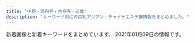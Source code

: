 ```yaml
---
title: "中野・高円寺・吉祥寺・三鷹"
description: "キーワード別にの巨乳アジアン・チャイナエステ嬢情報をまとめました。"
---
```


新着画像と新着キーワードをまとめています。
2021年01月09日の情報です。

<DmmAffiliateIns />
<KeywordTable
  shops={
    [
    {
        "url": "https://pureheart.tokyo/",
        "name": "Pure Heart",
        "keywords": {
            "F": 5,
            "\u80f8": 5,
            "\u5de8\u4e73": 5,
            "\u304a\u3063\u3071\u3044": 1,
            "G": 2,
            "\u4e73": 5
        },
        "img_links": [
            "https://pureheart.tokyo/sites/default/files/styles/large/public/pictures/2021-01/kirara_001.jpg",
            "https://pureheart.tokyo/sites/default/files/pictures/2018-12/shizuka_001_2.jpg",
            "https://pureheart.tokyo/sites/default/files/pictures/2018-09/miyuki_002_0.jpg",
            "https://pureheart.tokyo/sites/default/files/inline-images/PA311701.jpg",
            "https://pureheart.tokyo/sites/default/files/pictures/2020-12/rize_001.jpg",
            "https://pureheart.tokyo/sites/default/files/pictures/2018-06/noa_001.jpg",
            "https://pureheart.tokyo/sites/default/files/pictures/2020-06/riri_001.jpg",
            "https://pureheart.tokyo/sites/default/files/inline-images/PA311702.jpg",
            "https://pureheart.tokyo/sites/default/files/styles/large/public/pictures/2020-06/20062201.jpg",
            "https://pureheart.tokyo/sites/default/files/styles/large/public/pictures/2018-06/ran_001.jpg",
            "https://pureheart.tokyo/sites/default/files/pictures/2018-10/sena_001.jpg",
            "https://pureheart.tokyo/sites/default/files/pictures/2020-09/yuni_001.jpg",
            "https://pureheart.tokyo/sites/default/files/pictures/2021-01/kirara_001.jpg",
            "https://pureheart.tokyo/sites/default/files/pictures/2020-11/asami_001.jpg",
            "https://pureheart.tokyo/sites/default/files/pictures/2020-06/20062201.jpg",
            "https://pureheart.tokyo/sites/default/files/pictures/2020-04/ai_003.jpg",
            "https://pureheart.tokyo/sites/default/files/default_images/blank_2.jpg",
            "https://pureheart.tokyo/sites/default/files/pictures/2018-06/aya_001.jpg",
            "https://pureheart.tokyo/sites/default/files/pictures/2018-06/emi_001.jpg",
            "https://pureheart.tokyo/sites/default/files/pictures/2018-06/ran_001.jpg"
        ],
        "station": "JR\u837b\u7aaa\u99c5\u5317\u53e3"
    },
    {
        "url": "http://www.relaxation-hana.xyz/",
        "img_links": [
            "http://www.relaxation-hana.xyz/images/icon_top.png",
            "http://www.relaxation-hana.xyz/files/008.jpg",
            "http://www.relaxation-hana.xyz/files/007.jpg",
            "http://www.relaxation-hana.xyz/files/004-02.jpg",
            "http://www.relaxation-hana.xyz/files/008-02.jpg",
            "http://www.relaxation-hana.xyz/files/006.jpg",
            "http://www.relaxation-hana.xyz/images/mainImg_sub.jpg",
            "http://www.relaxation-hana.xyz/files/008-03.jpg",
            "http://www.relaxation-hana.xyz/images/btn2.png",
            "http://www.relaxation-hana.xyz/files/007-02.jpg",
            "http://www.relaxation-hana.xyz/files/001-03.jpg",
            "http://www.relaxation-hana.xyz/files/007-03.jpg",
            "http://www.relaxation-hana.xyz/files/005-03.jpg",
            "http://www.relaxation-hana.xyz/files/001.jpg",
            "http://www.relaxation-hana.xyz/files/004.jpg",
            "http://www.relaxation-hana.xyz/files/001-02.jpg",
            "http://www.relaxation-hana.xyz/images/index_sm.png",
            "http://www.relaxation-hana.xyz/files/006-03.jpg",
            "http://www.relaxation-hana.xyz/files/005.jpg",
            "http://www.relaxation-hana.xyz/files/005-02.jpg",
            "http://www.relaxation-hana.xyz/images/icon_tel.png",
            "http://www.relaxation-hana.xyz/images/icon_staff.png",
            "http://www.relaxation-hana.xyz/images/icon_info.png",
            "http://www.relaxation-hana.xyz/files/004-03.jpg",
            "http://www.relaxation-hana.xyz/files/006-02.jpg"
        ],
        "name": "\u30ea\u30e9\u30af\u30bc\u30fc\u30b7\u30e7\u30f3\u83ef",
        "station": "\u6771\u9ad8\u5186\u5bfa\u99c5",
        "keywords": {
            "D": 12,
            "87": 8,
            "85": 8,
            "86": 8,
            "C": 12
        }
    },
    {
        "img_links": [
            "http://esthe-taiwanspa.com/img/mask04.jpg",
            "http://esthe-taiwanspa.com/img/mami.jpg",
            "http://esthe-taiwanspa.com/img/anna.png",
            "http://esthe-taiwanspa.com/img/photo_01.jpg",
            "http://esthe-taiwanspa.com/img/honoka02.jpg",
            "http://esthe-taiwanspa.com/img/reina3.jpg",
            "http://esthe-taiwanspa.com/img/yuki.jpg",
            "http://esthe-taiwanspa.com/img/mask03.jpg",
            "http://esthe-taiwanspa.com/img/head_img.png",
            "http://esthe-taiwanspa.com/img/emi001.jpg",
            "http://esthe-taiwanspa.com/img/sara002.jpg",
            "http://esthe-taiwanspa.com/img/mask01.jpg",
            "http://esthe-taiwanspa.com/img/sara2.jpg",
            "http://esthe-taiwanspa.com/img/rei02.jpg",
            "http://esthe-taiwanspa.com/img/pagetop.png",
            "http://esthe-taiwanspa.com/img/topbg02.jpg",
            "http://esthe-taiwanspa.com/img/ami.jpg",
            "http://esthe-taiwanspa.com/img/mask05.jpg",
            "http://esthe-taiwanspa.com/img/corona-4.jpg",
            "http://esthe-taiwanspa.com/img/corona-3.jpg",
            "http://esthe-taiwanspa.com/img/mask02.jpg",
            "http://esthe-taiwanspa.com/img/tel_img.png",
            "http://esthe-taiwanspa.com/img/nana2.jpg",
            "http://esthe-taiwanspa.com/img/corona-2.jpg",
            "http://esthe-taiwanspa.com/img/corona-5.jpg"
        ],
        "keywords": {},
        "name": "\u53f0\u6e7eSpa",
        "url": "http://esthe-taiwanspa.com/",
        "station": "JR\u837b\u7aaa\u99c5\u897f\u53e3"
    },
    {
        "name": "\u611b\u306e\u6d77",
        "station": "JR\u5409\u7965\u5bfa\u99c5\u5317\u53e3",
        "img_links": [
            "http://zeanfio.tokyo/picture/room4.jpg",
            "http://zeanfio.tokyo/uploads/200615/1-200615130103941.jpg",
            "http://zeanfio.tokyo/picture/top.jpg",
            "http://zeanfio.tokyo/uploads/200826/1-200R61240505J.jpg",
            "http://zeanfio.tokyo/picture/face_bj1.png",
            "http://zeanfio.tokyo/uploads/200826/1-200R6123J3U4.jpg",
            "http://zeanfio.tokyo/uploads/200826/1-200R6123K2943.jpg",
            "http://zeanfio.tokyo/picture/pick.jpg",
            "http://zeanfio.tokyo/uploads/200613/1-20061313545XI.jpg",
            "http://zeanfio.tokyo/picture/room3.jpg",
            "http://zeanfio.tokyo/picture/news.jpg",
            "http://zeanfio.tokyo/picture/room2.jpg",
            "http://zeanfio.tokyo/uploads/200826/1-200R61240062U.jpg",
            "http://zeanfio.tokyo/uploads/200525/1-2005251AZ0391.jpg",
            "http://zeanfio.tokyo/uploads/200826/1-200R612392D44.jpg",
            "http://zeanfio.tokyo/picture/face.jpg",
            "http://zeanfio.tokyo/picture/room1.jpg",
            "http://zeanfio.tokyo/uploads/200526/1-2005260T929410.jpg",
            "http://zeanfio.tokyo/uploads/200826/1-200R612391O57.jpg",
            "http://zeanfio.tokyo/uploads/200826/1-200R612401XN.jpg",
            "http://zeanfio.tokyo/uploads/200826/1-200R612410XQ.jpg",
            "http://zeanfio.tokyo/picture/s_staff.png"
        ],
        "keywords": {
            "E": 1,
            "86": 5,
            "85": 1,
            "D": 6
        },
        "url": "http://zeanfio.tokyo/"
    },
    {
        "name": "Angelica\u30fb\u30a2\u30f3\u30b8\u30a7\u30ea\u30ab",
        "station": "JR\u4e2d\u91ce\u99c5\u5357\u53e3",
        "keywords": {},
        "url": "http://heal-rlx.com/",
        "img_links": [
            "http://heal-rlx.com/scdl/staff/10071.jpg",
            "http://heal-rlx.com/scdl/staff/10051.jpg",
            "http://heal-rlx.com/images/access/road3.jpg",
            "http://heal-rlx.com/images/access/roaddm.png",
            "http://heal-rlx.com/scdl/staff/10131.jpg",
            "http://heal-rlx.com/images/access/kanban.jpg",
            "http://heal-rlx.com/images/access/road4.jpg",
            "http://heal-rlx.com/scdl/staff/10121.jpg",
            "http://heal-rlx.com/images/gallery/gallery02.jpg",
            "http://heal-rlx.com/scdl/staff/10021.jpg",
            "http://heal-rlx.com/scdl/staff/10102.jpg",
            "http://heal-rlx.com/images/campaign1.jpg",
            "http://heal-rlx.com/images/gallery/gallery03.jpg",
            "http://heal-rlx.com/scdl/staff/10111.jpg",
            "http://heal-rlx.com/scdl/staff/10122.jpg",
            "http://heal-rlx.com/images/rec.jpg",
            "http://heal-rlx.com/images/sptod.png",
            "http://heal-rlx.com/images/campaign2.jpg",
            "http://heal-rlx.com/scdl/staff/10041.jpg",
            "http://heal-rlx.com/images/access/road2.jpg",
            "http://heal-rlx.com/images/gallery/gallery01.jpg",
            "http://heal-rlx.com/images/access/road1.jpg",
            "http://heal-rlx.com/scdl/staff/10101.jpg",
            "http://heal-rlx.com/scdl/staff/10011.jpg",
            "http://heal-rlx.com/scdl/staff/10031.jpg",
            "http://heal-rlx.com/images/sptel.png"
        ]
    },
    {
        "name": "\u305f\u3093\u307d\u307d",
        "station": "\u6b66\u8535\u95a2\u99c5\u5357\u53e3",
        "img_links": [
            "http://xiretyuat.xyz/uploads/201215/1-2012151405215G.jpg",
            "http://xiretyuat.xyz/static/picture/sp_tit_staff02.png",
            "http://xiretyuat.xyz/static/picture/tit_staff02.png",
            "http://xiretyuat.xyz/static/picture/sp_tit_new.png",
            "http://xiretyuat.xyz/static/picture/img_tel.png",
            "http://xiretyuat.xyz/static/picture/tit_therapist.png",
            "http://xiretyuat.xyz/uploads/201215/1-2012151405433S.jpg",
            "http://xiretyuat.xyz/static/picture/tit_staff01.png",
            "http://xiretyuat.xyz/static/picture/top.jpg",
            "http://xiretyuat.xyz/uploads/201215/1-201215140451403.jpg",
            "http://xiretyuat.xyz/static/picture/sp_tit_staff01.png",
            "http://xiretyuat.xyz/static/picture/room4.jpg",
            "http://xiretyuat.xyz/static/picture/maining.jpg",
            "http://xiretyuat.xyz/static/picture/tit_new.png",
            "http://xiretyuat.xyz/static/picture/sp_tit_therapist.png",
            "http://xiretyuat.xyz/static/picture/room1.jpg",
            "http://xiretyuat.xyz/images/1-1Z41911200GA.png",
            "http://xiretyuat.xyz/static/picture/room2.jpg",
            "http://xiretyuat.xyz/static/picture/room3.jpg"
        ],
        "keywords": {
            "\u4e73": 1,
            "86": 8,
            "87": 4,
            "C": 8,
            "E": 4
        },
        "url": "http://xiretyuat.xyz/"
    },
    {
        "img_links": [
            "http://www.come0.work/templets/default/picture/stal.png",
            "http://www.come0.work/uploads/201110/1-201110102F2323.jpg",
            "http://www.come0.work/uploads/201102/1-201102105649605.jpg",
            "http://www.come0.work/{dede:global.cfg_templets_skin/}/picture/cg02.jpg",
            "http://www.come0.work/templets/default/picture/top03.png",
            "http://www.come0.work/templets/default/picture/tit4.jpg",
            "http://www.come0.work/templets/default/picture/tit1.jpg",
            "http://www.come0.work/templets/default/picture/sys1.jpg",
            "http://www.come0.work/templets/default/picture/top01.png",
            "http://www.come0.work/templets/default/picture/footer.png",
            "http://www.come0.work/{dede:global.cfg_templets_skin/}/picture/cg01.jpg",
            "http://www.come0.work/templets/default/picture/tit3.jpg",
            "http://www.come0.work/uploads/201102/1-201102105636225.jpg",
            "http://www.come0.work/templets/default/picture/top02.png",
            "http://www.come0.work/templets/default/picture/tit2.jpg",
            "http://www.come0.work/templets/default/picture/tit5.jpg"
        ],
        "url": "http://www.come0.work/",
        "station": "JR\u4e2d\u91ce\u99c5\u5357\u53e3",
        "keywords": {
            "\u4e73": 1
        },
        "name": "\u591c\u6765\u9999"
    },
    {
        "station": "JR\u4e2d\u91ce\u99c5\u5317\u53e3",
        "url": "http://www.es-sanken.link",
        "keywords": {},
        "img_links": [
            "http://www.es-sanken.link/sp/img/ayumi1.jpg",
            "http://www.es-sanken.link/sp/staff/ayumi.jpg",
            "http://www.es-sanken.link/sp/images/tel.jpg",
            "http://www.es-sanken.link/sp/images/int2.jpg",
            "http://www.es-sanken.link/images/3.jpg",
            "http://www.es-sanken.link/sp/images/head.jpg",
            "http://www.es-sanken.link/images/int1.jpg",
            "http://www.es-sanken.link/sp/images/ac1.jpg",
            "http://www.es-sanken.link/images/ta.jpg",
            "http://www.es-sanken.link/sp/staff/kana.jpg",
            "http://www.es-sanken.link/sp/images/rec1.jpg",
            "http://www.es-sanken.link/staff/mayu.jpg",
            "http://www.es-sanken.link/sp/images/topgirl.jpg",
            "http://www.es-sanken.link/sp/img/mayu1.jpg",
            "http://www.es-sanken.link/sp/images/sys3.jpg",
            "http://www.es-sanken.link/sp/staff/rina.jpg",
            "http://www.es-sanken.link/sp/images/newsb.png",
            "http://www.es-sanken.link/sp/images/rec2.jpg",
            "http://www.es-sanken.link/sp/images/interior_t.jpg",
            "http://www.es-sanken.link/images/sm.jpg",
            "http://www.es-sanken.link/sp/images/news.jpg",
            "http://www.es-sanken.link/img/mai1.jpg",
            "http://www.es-sanken.link/sp/images/comment.jpg",
            "http://www.es-sanken.link/staff/mai.jpg",
            "http://www.es-sanken.link/sp/img/mai1.jpg",
            "http://www.es-sanken.link/img/ayumi1.jpg",
            "http://www.es-sanken.link/images/6.jpg",
            "http://www.es-sanken.link/img/mayu1.jpg",
            "http://www.es-sanken.link/images/staff_t.jpg",
            "http://www.es-sanken.link/img/mai2.jpg",
            "http://www.es-sanken.link/sp/staff/sayuri.jpg",
            "http://www.es-sanken.link/sp/img/kana1.jpg",
            "http://www.es-sanken.link/staff/rina.jpg",
            "http://www.es-sanken.link/sp/staff/mayu.jpg",
            "http://www.es-sanken.link/sp/img/rina1.jpg",
            "http://www.es-sanken.link/images/head.jpg",
            "http://www.es-sanken.link/staff/sayuri.jpg",
            "http://www.es-sanken.link/images/rec1.jpg",
            "http://www.es-sanken.link/staff/kana.jpg",
            "http://www.es-sanken.link/images/rec2.jpg",
            "http://www.es-sanken.link/sp/images/ac2.jpg",
            "http://www.es-sanken.link/images/tg.jpg",
            "http://www.es-sanken.link/sp/staff/mai.jpg",
            "http://www.es-sanken.link/images/sys2.jpg",
            "http://www.es-sanken.link/images/2.jpg",
            "http://www.es-sanken.link/img/sayuri1.jpg",
            "http://www.es-sanken.link/sp/images/int1.jpg",
            "http://www.es-sanken.link/sp/images/footer.jpg",
            "http://www.es-sanken.link/sp/images/sys2.jpg",
            "http://www.es-sanken.link/img/kana1.jpg",
            "http://www.es-sanken.link/images/int2.jpg",
            "http://www.es-sanken.link/sp/img/sayuri1.jpg",
            "http://www.es-sanken.link/images/1.jpg",
            "http://www.es-sanken.link/sp/images/sys1.jpg",
            "http://www.es-sanken.link/images/news.jpg",
            "http://www.es-sanken.link/images/4.jpg",
            "http://www.es-sanken.link/images/5.jpg",
            "http://www.es-sanken.link/img/rina1.jpg",
            "http://www.es-sanken.link/staff/ayumi.jpg",
            "http://www.es-sanken.link/images/sys1.jpg",
            "http://www.es-sanken.link/images/sys3.jpg",
            "http://www.es-sanken.link/sp/images/staff_t.jpg",
            "http://www.es-sanken.link/images/interior_t.jpg",
            "http://www.es-sanken.link/images/up.png",
            "http://www.es-sanken.link/images/tr.jpg"
        ],
        "name": "S\u30fb\u30a2\u30ed\u30de"
    },
    {
        "station": "\u897f\u837b\u7aaa\u99c5\u5317\u53e3",
        "img_links": [
            "http://cutiehoney.estx.net/images/index_10.jpg",
            "http://cutiehoney.estx.net/images/new_08.jpg",
            "http://cutiehoney.estx.net/images/index_05.jpg",
            "http://cutiehoney.estx.net/images/index_02.jpg",
            "http://cutiehoney.estx.net/images/s2.jpg",
            "http://cutiehoney.estx.net/images/staff_06.jpg",
            "http://cutiehoney.estx.net/staff/2/1.jpg",
            "http://cutiehoney.estx.net/images/new_10.jpg",
            "http://cutiehoney.estx.net/images/index_04.jpg",
            "http://cutiehoney.estx.net/staff/1/1.jpg",
            "http://cutiehoney.estx.net/images/index_11.jpg",
            "http://cutiehoney.estx.net/images/index_07.jpg",
            "http://cutiehoney.estx.net/images/staff_08.jpg",
            "http://cutiehoney.estx.net/staff/3/1.jpg",
            "http://cutiehoney.estx.net/images/s1.jpg",
            "http://cutiehoney.estx.net/images/s3.jpg"
        ],
        "url": "http://cutiehoney.estx.net/",
        "keywords": {},
        "name": "Cutie Honey \uff5e\u30ad\u30e5\u30fc\u30c6\u30a3\u30fc\u30cf\u30cb\u30fc\uff5e"
    },
    {
        "keywords": {
            "84": 1,
            "C": 1,
            "86": 1,
            "D": 4,
            "E": 1,
            "88": 1,
            "85": 3
        },
        "url": "http://lovelyheart.iest.jp/",
        "station": "\u6b66\u8535\u95a2\u99c5\u5317\u53e3",
        "name": "\u30e9\u30d6\u30ea\u30cf\u30fc\u30c8",
        "img_links": [
            "http://lovelyheart.iest.jp/images/top/top_04.jpg",
            "http://lovelyheart.iest.jp/images/home/index_13.png",
            "http://lovelyheart.iest.jp/images/home/index_06.png",
            "http://lovelyheart.iest.jp/images/home/index_01.png",
            "http://lovelyheart.iest.jp/images/top/top_03.jpg",
            "http://lovelyheart.iest.jp/images/top/top_06.jpg",
            "http://lovelyheart.iest.jp/images/home/index_19.png",
            "http://lovelyheart.iest.jp/images/home/campaign_02.jpg",
            "http://lovelyheart.iest.jp/images/staff/staff_07d.jpg",
            "http://lovelyheart.iest.jp/images/home/index_15.png",
            "http://lovelyheart.iest.jp/images/top/top_08.png",
            "http://lovelyheart.iest.jp/images/home/index_11.png",
            "http://lovelyheart.iest.jp/images/staff/staff_01.png",
            "http://lovelyheart.iest.jp/images/home/index_09.png",
            "http://lovelyheart.iest.jp/images/home/index_f.png",
            "http://lovelyheart.iest.jp/images/staff/staff_03.png",
            "http://lovelyheart.iest.jp/images/top/top_01.jpg",
            "http://lovelyheart.iest.jp/images/page_top.png",
            "http://lovelyheart.iest.jp/images/top_flash_02.jpg",
            "http://lovelyheart.iest.jp/images/home/campaign_01.jpg",
            "http://lovelyheart.iest.jp/images/staff/staff_01d.jpg",
            "http://lovelyheart.iest.jp/images/top_flash_01.jpg",
            "http://lovelyheart.iest.jp/images/staff/staff_03d.jpg",
            "http://lovelyheart.iest.jp/images/home/index_12.png",
            "http://lovelyheart.iest.jp/images/headerParts01.png",
            "http://lovelyheart.iest.jp/images/home/index_tel.png",
            "http://lovelyheart.iest.jp/images/top_04.png",
            "http://lovelyheart.iest.jp/images/home/index_g.png",
            "http://lovelyheart.iest.jp/images/home/index_07.png",
            "http://lovelyheart.iest.jp/images/staff/staff_04d.jpg",
            "http://lovelyheart.iest.jp/images/home/index_10.png",
            "http://lovelyheart.iest.jp/images/top_01.png",
            "http://lovelyheart.iest.jp/images/home/index_05.png",
            "http://lovelyheart.iest.jp/images/home/index_a.png",
            "http://lovelyheart.iest.jp/images/home/index_17.png",
            "http://lovelyheart.iest.jp/images/top/top_02.jpg",
            "http://lovelyheart.iest.jp/images/home/index_d.png",
            "http://lovelyheart.iest.jp/images/staff/staff_05d.jpg",
            "http://lovelyheart.iest.jp/images/home/index_14.png",
            "http://lovelyheart.iest.jp/images/top/top_05.jpg",
            "http://lovelyheart.iest.jp/images/staff/staff_02d.jpg",
            "http://lovelyheart.iest.jp/images/home/top.jpg",
            "http://lovelyheart.iest.jp/images/staff/staff_08d.jpg",
            "http://lovelyheart.iest.jp/images/top_02.png"
        ]
    },
    {
        "url": "http://hakanai.tokyo/",
        "img_links": [
            "http://hakanai.tokyo/style/images/girl-z2.jpg",
            "http://hakanai.tokyo/style/images/end.jpg",
            "http://hakanai.tokyo/style/images/mobile.jpg",
            "http://hakanai.tokyo/uploads/201225/1-2012251A210T8.jpg",
            "http://hakanai.tokyo/uploads/200903/1-200Z3144H2605.jpg",
            "http://hakanai.tokyo/uploads/201225/1-2012251A223940.jpg",
            "http://hakanai.tokyo/style/images/dt.jpg",
            "http://hakanai.tokyo/style/images/top.png",
            "http://hakanai.tokyo/uploads/200703/1-200F3144302X4.jpg",
            "http://hakanai.tokyo/uploads/201225/1-2012251A43Da.jpg",
            "http://hakanai.tokyo/style/images/room2.jpg",
            "http://hakanai.tokyo/plus/images/room5.jpg",
            "http://hakanai.tokyo/style/images/room3.jpg",
            "http://hakanai.tokyo/uploads/200703/1-200F3144ZN57.jpg",
            "http://hakanai.tokyo/style/images/staff_line.png",
            "http://hakanai.tokyo/uploads/200903/1-200Z3144JG54.jpg",
            "http://hakanai.tokyo/uploads/201225/1-2012251A453F1.jpg",
            "http://hakanai.tokyo/style/images/bj3.png",
            "http://hakanai.tokyo/uploads/201225/1-2012251A14GR.jpg",
            "http://hakanai.tokyo/uploads/200703/1-200F31442353U.jpg",
            "http://hakanai.tokyo/uploads/201225/1-2012251A2323M.jpg",
            "http://hakanai.tokyo/uploads/200903/1-200Z3144I92D.jpg",
            "http://hakanai.tokyo/style/images/girl-z1.jpg",
            "http://hakanai.tokyo/uploads/200703/1-200F314511G53.jpg",
            "http://hakanai.tokyo/uploads/201225/1-2012251A2024P.jpg",
            "http://hakanai.tokyo/uploads/201225/1-2012251A23c42.jpg",
            "http://hakanai.tokyo/style/images/room1.jpg",
            "http://hakanai.tokyo/style/images/room4.jpg",
            "http://hakanai.tokyo/uploads/200703/1-200F3144K1402.jpg"
        ],
        "station": "JR\u9ad8\u5186\u5bfa\u99c5\u5317\u53e3",
        "keywords": {
            "E": 5,
            "C": 14,
            "D": 5,
            "86": 8
        },
        "name": "\u65b0\u53f0\u5317"
    },
    {
        "station": "JR\u9ad8\u5186\u5bfa\u99c5\u5317\u53e3",
        "url": "http://k-angel.info/",
        "img_links": [
            "http://k-angel.info/images/r2.jpg",
            "http://k-angel.info/images/flash.jpg",
            "http://k-angel.info/images/g2.jpg",
            "http://k-angel.info/images/r1.jpg",
            "http://k-angel.info/images/r6.jpg",
            "http://k-angel.info/images/zi_staff.png",
            "http://k-angel.info/images/g5.jpg",
            "http://k-angel.info/images/nana.jpg",
            "http://k-angel.info/images/r3.jpg",
            "http://k-angel.info/images/r4.jpg",
            "http://k-angel.info/images/a5.jpg",
            "http://k-angel.info/images/r5.jpg",
            "http://k-angel.info/images/flash1.jpg",
            "http://k-angel.info/images/g01.jpg",
            "http://k-angel.info/images/g06.jpg"
        ],
        "name": "Angel\u30fb\u30a8\u30f3\u30b8\u30a7\u30eb",
        "keywords": {
            "C": 7
        }
    },
    {
        "img_links": [
            "http://flower.este.work/2/uploadimg/1605327663.jpg",
            "http://flower.este.work/road01.jpg",
            "http://flower.este.work/2/uploadimg/1582956017.jpg",
            "http://flower.este.work/2/uploadimg/1605325806.jpg",
            "http://flower.este.work/2/uploadimg/1588680350.jpg",
            "http://flower.este.work/road03.jpg",
            "http://flower.este.work/2/uploadimg/1605325605.jpg",
            "http://flower.este.work/road04.jpg",
            "http://flower.este.work/road02.jpg",
            "http://flower.este.work/2/uploadimg/1594008592.jpg",
            "http://flower.este.work/2/uploadimg/1605325559.jpg",
            "http://flower.este.work/2/uploadimg/1582955908.jpg",
            "http://flower.este.work/clock-5cc2bd5bcb7451b383ea47c700e43ebef3d82c1ed848c3d687cdd456fbe5589c.png",
            "http://flower.este.work/2/uploadimg/1582956078.jpg",
            "http://flower.este.work/tel-c3a2f172a4364233cf4953ba8413cf3ce106683e214ac163f0bcec0a8d4147e4.png"
        ],
        "station": "JR\u5409\u7965\u5bfa\u99c5\u5317\u53e3",
        "name": "Flower",
        "keywords": {
            "D": 22,
            "90": 22,
            "E": 44,
            "88": 22,
            "83": 10,
            "84": 22,
            "C": 10
        },
        "url": "http://flower.este.work/"
    },
    {
        "url": "http://spa-only-one.jpn.mn/",
        "name": "SPA ONLY ONE",
        "keywords": {
            "85": 1,
            "D": 4,
            "86": 3,
            "C": 18,
            "84": 1,
            "87": 1
        },
        "img_links": [
            "http://spa-only-one.jpn.mn/photos/sites/15/2017/11/2017111706403963.jpg",
            "http://spa-only-one.jpn.mn/images/s4.jpg",
            "http://spa-only-one.jpn.mn/photos/sites/15/2020/06/2020062320024668.jpg",
            "http://spa-only-one.jpn.mn/photos/sites/15/2018/05/2018050703260387.jpg",
            "http://spa-only-one.jpn.mn/photos/sites/15/2018/05/2018052706482112.jpg",
            "http://spa-only-one.jpn.mn/photos/sites/15/2018/12/2018122612012511-271x400.jpg",
            "http://spa-only-one.jpn.mn/images/s6.jpg",
            "http://spa-only-one.jpn.mn/images/top.png",
            "http://spa-only-one.jpn.mn/images/girl-z2.jpg",
            "http://spa-only-one.jpn.mn/photos/sites/15/2018/05/2018052706491571.jpg",
            "http://spa-only-one.jpn.mn/images/news.jpg",
            "http://spa-only-one.jpn.mn/photos/sites/15/2018/05/2018052706463940.jpg",
            "http://spa-only-one.jpn.mn/photos/sites/15/2018/05/2018052706514671.jpg",
            "http://spa-only-one.jpn.mn/photos/sites/15/2018/02/2018020401442712-e1519260883926.jpg",
            "http://spa-only-one.jpn.mn/images/s2.jpg",
            "http://spa-only-one.jpn.mn/photos/sites/15/2018/05/2018052706495271.jpg",
            "http://spa-only-one.jpn.mn/images/s5.jpg",
            "http://spa-only-one.jpn.mn/images/s_link.png",
            "http://spa-only-one.jpn.mn/images/mobile.jpg",
            "http://spa-only-one.jpn.mn/photos/sites/15/2018/05/2018052706473315.jpg",
            "http://spa-only-one.jpn.mn/images/girl-z1.jpg",
            "http://spa-only-one.jpn.mn/images/pick.jpg",
            "http://spa-only-one.jpn.mn/images/s_staff.png",
            "http://spa-only-one.jpn.mn/photos/sites/15/2018/09/201809070336043.jpg"
        ],
        "station": "JR\u837b\u7aaa\u99c5\u5317\u53e3"
    },
    {
        "url": "http://suityuka.info/",
        "station": "\u4e2d\u91ce\u5742\u4e0a\u99c5A1\u53e3",
        "keywords": {
            "88": 6,
            "89": 6,
            "85": 2
        },
        "img_links": [
            "http://suityuka.info/img/miki1.jpg",
            "http://suityuka.info/i/images/yuri1.jpg",
            "http://www.suityuka.info/img/miki1.jpg",
            "http://suityuka.info/img/yuri1.jpg",
            "http://www.suityuka.info/i/images/yuri1.jpg",
            "http://suityuka.info/images/m04.jpg",
            "http://suityuka.info/images/m02.jpg",
            "http://suityuka.info/i/gals/miho1.jpg",
            "http://suityuka.info/img/rumi1.jpg",
            "http://suityuka.info/i/gals/yuri1.jpg",
            "http://www.suityuka.info/images/m04.jpg",
            "http://www.suityuka.info/img/yuri1.jpg",
            "http://suityuka.info/i/gals/miki1.jpg",
            "http://suityuka.info/img/miho1.jpg",
            "http://www.suityuka.info/img/miho1.jpg",
            "http://suityuka.info/images/m03.jpg",
            "http://www.suityuka.info/images/m02.jpg",
            "http://suityuka.info/i/gals/rumi1.jpg",
            "http://www.suityuka.info/images/m03.jpg",
            "http://suityuka.info/img/mihoi1.jpg"
        ],
        "name": "\u6c34\u4e2d\u82b1"
    },
    {
        "station": "JR\u897f\u837b\u7aaa\u99c5\u5357\u53e3",
        "url": "https://www.kagura.tokyo/",
        "name": "\u3084\u3059\u3089\u304e\u51e6 \u82b1\u697d",
        "img_links": [],
        "keywords": {}
    },
    {
        "name": "\u9b54\u732b",
        "keywords": {},
        "img_links": [
            "http://ms-heal.com/images/n3.jpg",
            "http://ms-heal.com/images/14.jpg",
            "http://ms-heal.com/images/girl.jpg",
            "http://ms-heal.com/images/top1.jpg",
            "http://ms-heal.com/images/12.jpg",
            "http://ms-heal.com/images/tel.png",
            "http://ms-heal.com/images/04.jpg",
            "http://ms-heal.com/images/07.jpg",
            "http://ms-heal.com/images/tiao.jpg",
            "http://ms-heal.com/images/05.jpg",
            "http://ms-heal.com/images/n1.jpg",
            "http://ms-heal.com/images/116.jpg",
            "http://ms-heal.com/images/09.jpg",
            "http://ms-heal.com/images/m1.jpg",
            "http://ms-heal.com/images/052.jpg",
            "http://ms-heal.com/images/082.jpg",
            "http://ms-heal.com/images/new1.jpg",
            "http://ms-heal.com/images/03.jpg",
            "http://ms-heal.com/images/02.jpg",
            "http://ms-heal.com/images/053.jpg",
            "http://ms-heal.com/images/01.jpg",
            "http://ms-heal.com/images/13.jpg",
            "http://ms-heal.com/images/06.jpg",
            "http://ms-heal.com/images/131.jpg",
            "http://ms-heal.com/images/08.jpg",
            "http://ms-heal.com/images/s_cast.png",
            "http://ms-heal.com/images/11.jpg",
            "http://ms-heal.com/images/15.jpg"
        ],
        "url": "http://ms-heal.com/",
        "station": "JR\u9ad8\u5186\u5bfa\u99c5\u5357\u53e3"
    },
    {
        "keywords": {},
        "station": "JR\u837b\u7aaa\u99c5\u5357\u53e3",
        "url": "http://www.smamu.net/felax/",
        "name": "FELAX\uff5e\u30d5\u30a3\u30e9\u30c3\u30af\u30b9\uff5e",
        "img_links": [
            "http://www.smamu.net/felax/pc_schedule/photo/1598447425-1.jpg",
            "http://www.smamu.net/felax/pc_schedule/photo/m_noimage.jpg",
            "http://www.smamu.net/felax/pc_schedule/photo/1590574344-2.jpg",
            "http://www.smamu.net/felax/view_event/photo/news1590361658.jpg",
            "http://www.smamu.net/felax/pc_schedule/photo/1574742324-1.jpg",
            "http://www.smamu.net/felax/pc_schedule/photo/1590574344-1.jpg",
            "http://www.smamu.net/felax/view_event/photo/news1555811745.jpg",
            "http://www.smamu.net/felax/pc_schedule/photo/1592795981-2.jpg",
            "http://www.smamu.net/felax/pc_schedule/photo/1570586365-1.jpg",
            "http://www.smamu.net/felax/pc_schedule/photo/1511335107-1.jpg",
            "http://www.smamu.net/felax/pc_schedule/photo/1517453567-1.jpg",
            "http://www.smamu.net/felax/pc_schedule/photo/1576040135-2.jpg",
            "http://www.smamu.net/felax/pc_schedule/photo/1565404403-1.jpg",
            "http://www.smamu.net/felax/pc_schedule/photo/1565404403-2.jpg",
            "http://www.smamu.net/felax/pc_schedule/photo/1603447790-2.jpg",
            "http://www.smamu.net/felax/pc_schedule/photo/1595914855-1.jpg",
            "http://www.smamu.net/felax/pc_schedule/photo/1595914855-2.jpg",
            "http://www.smamu.net/felax/news/photo/news1603447790.jpg",
            "http://www.smamu.net/felax/pc_schedule/photo/1566885846-1.jpg",
            "http://www.smamu.net/felax/pc_schedule/photo/1592795981-1.jpg",
            "http://www.smamu.net/felax/pc_schedule/photo/1568375660-1.jpg",
            "http://www.smamu.net/felax/pc_schedule/photo/1598447425-2.jpg",
            "http://www.smamu.net/felax/view_event/photo/news1563170981.jpg",
            "http://www.smamu.net/felax/view_obj/bn_top_mobile.png",
            "http://www.smamu.net/felax/pc_schedule/photo/1603447790-1.jpg",
            "http://www.smamu.net/felax/pc_schedule/photo/1511422738-1.jpg",
            "http://www.smamu.net/felax/pc_schedule/photo/1576040135-1.jpg",
            "http://www.smamu.net/felax/pc_schedule/photo/1565404613-1.jpg",
            "http://www.smamu.net/felax/view_event/photo/news1569287483.jpg"
        ]
    },
    {
        "url": "https://nakano-mensesthe.com/",
        "name": "\u6574\u4f53\u697d",
        "station": "\u65b0\u4e2d\u91ce\u99c54\u756a\u51fa\u53e3",
        "img_links": [
            "https://nakano-mensesthe.com/staff/aki-l1.jpg",
            "https://nakano-mensesthe.com/menu/home.png",
            "https://nakano-mensesthe.com/room/8.jpg",
            "https://nakano-mensesthe.com/menu/friend.png",
            "https://nakano-mensesthe.com/staff/yuri-l1.jpg",
            "https://nakano-mensesthe.com/room/4.jpg",
            "https://nakano-mensesthe.com/icon/line.png",
            "https://nakano-mensesthe.com/room/esthe1.jpg",
            "https://nakano-mensesthe.com/room/1.jpg",
            "https://nakano-mensesthe.com/room/esthe2.jpg",
            "https://nakano-mensesthe.com/images/footer-l.png",
            "https://nakano-mensesthe.com/icon/facebook.png",
            "https://nakano-mensesthe.com/images/main-sp.jpg",
            "https://nakano-mensesthe.com/2020/12/21/eri.jpg",
            "https://nakano-mensesthe.com/2019/08/31/1.jpg",
            "https://nakano-mensesthe.com/menu/gallery.png",
            "https://nakano-mensesthe.com/room/esthe3.jpg",
            "https://nakano-mensesthe.com/staff/nana-l1.jpg",
            "https://nakano-mensesthe.com/button/staff.png",
            "https://nakano-mensesthe.com/staff/eri-s1.jpg",
            "https://nakano-mensesthe.com/menu/info.png",
            "https://nakano-mensesthe.com/images/footer-r.png",
            "https://nakano-mensesthe.com/staff/yuri-s1.jpg",
            "https://nakano-mensesthe.com/images/header3.png",
            "https://nakano-mensesthe.com/icon/twitter.png",
            "https://nakano-mensesthe.com/2019/10/05/tenpo.jpg",
            "https://nakano-mensesthe.com/room/7.jpg",
            "https://nakano-mensesthe.com/room/2.jpg",
            "https://nakano-mensesthe.com/button/home.png",
            "https://nakano-mensesthe.com/icon/yelp.png",
            "https://nakano-mensesthe.com/room/3.jpg",
            "https://nakano-mensesthe.com/link/mens-esthe.png",
            "https://nakano-mensesthe.com/images/clear.png",
            "https://nakano-mensesthe.com/staff/aki-s1.jpg",
            "https://nakano-mensesthe.com/button/blog.png",
            "https://nakano-mensesthe.com/images/main1.jpg",
            "https://nakano-mensesthe.com/staff/eri-l1.jpg",
            "https://nakano-mensesthe.com/staff/nana-s1.jpg",
            "https://nakano-mensesthe.com/menu/blog.png"
        ],
        "keywords": {}
    },
    {
        "keywords": {
            "85": 1,
            "D": 1,
            "E": 5,
            "C": 19,
            "88": 2,
            "89": 2,
            "86": 3,
            "87": 1
        },
        "url": "https://firelady.iest.info/",
        "station": "JR\u837b\u7aaa\u99c5\u5357\u53e3",
        "img_links": [
            "https://firelady.iest.info/photos/sites/12/2020/12/2020123106502156.jpg",
            "https://firelady.iest.info/photos/sites/12/2021/01/2021010305333349.jpg",
            "https://firelady.iest.info/images/info.jpg",
            "https://firelady.iest.info/images/header_open.png",
            "https://firelady.iest.info/images/header_tel.png",
            "https://firelady.iest.info/photos/sites/12/2021/01/2021010203223183.jpg",
            "https://firelady.iest.info/images/sp_tel.png",
            "https://firelady.iest.info/images/sp_header.png",
            "https://firelady.iest.info/images/end.png",
            "https://firelady.iest.info/images/sp_ico03.png",
            "https://firelady.iest.info/photos/sites/12/2020/12/2020123106501846.jpg",
            "https://firelady.iest.info/photos/sites/12/2020/12/2020123106502280.jpg",
            "https://firelady.iest.info/images/sp_ico02.png",
            "https://firelady.iest.info/images/sp_ico06.png",
            "https://firelady.iest.info/images/header_mail.png",
            "https://firelady.iest.info/images/sp_ico01.png",
            "https://firelady.iest.info/photos/sites/12/2021/01/202101020322295.jpg",
            "https://firelady.iest.info/images/aa1.jpg",
            "https://firelady.iest.info/images/aa3.jpg",
            "https://firelady.iest.info/photos/sites/12/2021/01/2021010203223221.jpg",
            "https://firelady.iest.info/images/aa2.jpg",
            "https://firelady.iest.info/photos/sites/12/2021/01/2021010202341941.jpg",
            "https://firelady.iest.info/images/sp_ico04.png",
            "https://firelady.iest.info/photos/sites/12/2021/01/202101020221088.jpg",
            "https://firelady.iest.info/images/sp_ico05.png"
        ],
        "name": "Firelady"
    },
    {
        "station": "JR\u6771\u4e2d\u91ce\u99c5\u897f\u53e3",
        "name": "\u30ed\u30fc\u30ba",
        "url": "http://relax-free.info/rose/",
        "img_links": [
            "http://relax-free.info/rose/images/t1.jpg",
            "http://relax-free.info/rose/images/s7.jpg",
            "http://relax-free.info/rose/images/s2.jpg",
            "http://relax-free.info/rose/images/bill4.jpg",
            "http://relax-free.info/rose/images/t4.jpg",
            "http://relax-free.info/rose/images/s5.jpg",
            "http://relax-free.info/rose/images/s1.jpg",
            "http://relax-free.info/rose/images/t2.jpg",
            "http://relax-free.info/rose/images/s6.jpg",
            "http://relax-free.info/rose/images/s4.jpg",
            "http://relax-free.info/rose/images/bar-sejutu.png",
            "http://relax-free.info/rose/images/bill5.jpg",
            "http://relax-free.info/rose/images/t3.jpg",
            "http://relax-free.info/rose/images/bill2.jpg",
            "http://relax-free.info/rose/images/s8.png",
            "http://relax-free.info/rose/images/bill3.jpg",
            "http://relax-free.info/rose/images/s3.jpg",
            "http://relax-free.info/rose/images/b-hot.png",
            "http://relax-free.info/rose/images/bar-greeting.png",
            "http://relax-free.info/rose/images/bill1.jpg"
        ],
        "keywords": {
            "C": 1
        }
    },
    {
        "station": "JR\u6771\u4e2d\u91ce\u99c5\u6771\u53e3",
        "keywords": {},
        "name": "Selene*\u30bb\u30ec\u30fc\u30cd",
        "url": "http://www.es-selene.link/",
        "img_links": [
            "http://www.es-selene.link/sp/staff/yuki.jpg",
            "http://www.es-selene.link/sp/img/yuki1.jpg",
            "http://www.es-selene.link/sp/menu/staff.jpg",
            "http://www.es-selene.link/sp/images/sys1.jpg",
            "http://www.es-selene.link/sp/staff/sora.jpg",
            "http://www.es-selene.link/sp/images/sys3.jpg",
            "http://www.es-selene.link/sp/images/rec2.jpg",
            "http://www.es-selene.link/sp/images/top.jpg",
            "http://www.es-selene.link/sp/images/time.jpg",
            "http://www.es-selene.link/images/int1.png",
            "http://www.es-selene.link/staff/sora.jpg",
            "http://www.es-selene.link/sp/images/rec1.jpg",
            "http://www.es-selene.link/sp/img/sora1.jpg",
            "http://www.es-selene.link/sp/images/footer.jpg",
            "http://www.es-selene.link/sp/images/int1.jpg",
            "http://www.es-selene.link/img/yuki1.jpg",
            "http://www.es-selene.link/sp/images/head.jpg",
            "http://www.es-selene.link/sp/images/interior_t.jpg",
            "http://www.es-selene.link/images/staff_t.png",
            "http://www.es-selene.link/img/sora1.jpg",
            "http://www.es-selene.link/sp/images/tel.jpg",
            "http://www.es-selene.link/images/int2.png",
            "http://www.es-selene.link/sp/images/ac2.jpg",
            "http://www.es-selene.link/images/news.jpg",
            "http://www.es-selene.link/sp/images/sys4.jpg",
            "http://www.es-selene.link/sp/images/sisu_t.jpg",
            "http://www.es-selene.link/staff/miki.jpg",
            "http://www.es-selene.link/sp/images/news_t.jpg",
            "http://www.es-selene.link/images/line.png",
            "http://www.es-selene.link/sp/images/pc.jpg",
            "http://www.es-selene.link/sp/menu/interior.jpg",
            "http://www.es-selene.link/images/interior_t.png",
            "http://www.es-selene.link/images/ac2.png",
            "http://www.es-selene.link/images/mobile.jpg",
            "http://www.es-selene.link/img/miki1.jpg",
            "http://www.es-selene.link/sp/staff/miki.jpg",
            "http://www.es-selene.link/sp/images/int2.jpg",
            "http://www.es-selene.link/sp/images/ameba.jpg",
            "http://www.es-selene.link/sp/images/sys5.jpg",
            "http://www.es-selene.link/sp/images/staff_t.jpg",
            "http://www.es-selene.link/sp/img/miki1.jpg",
            "http://www.es-selene.link/images/sm.jpg",
            "http://www.es-selene.link/images/koko_200x40.png",
            "http://www.es-selene.link/images/head.jpg",
            "http://www.es-selene.link/images/sys2.png",
            "http://www.es-selene.link/images/sys1.png",
            "http://www.es-selene.link/sp/images/sys2.jpg",
            "http://www.es-selene.link/sp/images/ac1.jpg",
            "http://www.es-selene.link/sp/menu/top.jpg",
            "http://www.es-selene.link/staff/yuki.jpg",
            "http://www.es-selene.link/sp/images/newsb.jpg",
            "http://www.es-selene.link/images/ac1.png"
        ]
    },
    {
        "url": "http://shunsui.msa.jp/",
        "keywords": {},
        "img_links": [
            "http://shunsui.msa.jp/images/massage/massage_03b.jpg",
            "http://shunsui.msa.jp/images/index_page_top.png",
            "http://shunsui.msa.jp/images/demo/slider/images/slide3.png",
            "http://shunsui.msa.jp/images/massage/massage_02b.jpg",
            "http://shunsui.msa.jp/images/massage/massage_01a.jpg",
            "http://shunsui.msa.jp/images/staff_image/staff_06a.jpg",
            "http://shunsui.msa.jp/images/massage/massage_la.jpg",
            "http://shunsui.msa.jp/images/massage/massage_02a.jpg",
            "http://shunsui.msa.jp/images/staff_image/staff_03a.jpg",
            "http://shunsui.msa.jp/images/demo/slider/images/slide1.png",
            "http://shunsui.msa.jp/images/demo/slider/images/slide2.png",
            "http://shunsui.msa.jp/images/staff/staff_top.png",
            "http://shunsui.msa.jp/images/home/index_11.jpg",
            "http://shunsui.msa.jp/images/top/top_04.jpg",
            "http://shunsui.msa.jp/images/staff_image/staff_06b.jpg",
            "http://shunsui.msa.jp/images/massage/massage_04b.jpg",
            "http://shunsui.msa.jp/images/staff_image/staff_04a.jpg",
            "http://shunsui.msa.jp/images/top/top_08.png",
            "http://shunsui.msa.jp/images/top/top_01.jpg",
            "http://shunsui.msa.jp/images/massage/massage_03a.jpg",
            "http://shunsui.msa.jp/images/staff_image/staff_05a.jpg",
            "http://shunsui.msa.jp/images/home/index_13.jpg",
            "http://shunsui.msa.jp/images/top/top_06.jpg",
            "http://shunsui.msa.jp/images/staff_image/staff_01a.jpg",
            "http://shunsui.msa.jp/images/top/top_02.jpg",
            "http://shunsui.msa.jp/images/massage/massage_01b.jpg",
            "http://shunsui.msa.jp/images/staff_image/staff_05b.jpg",
            "http://shunsui.msa.jp/images/staff_image/staff_04b.jpg",
            "http://shunsui.msa.jp/images/top/top_03.jpg",
            "http://shunsui.msa.jp/images/top/top_05.jpg",
            "http://shunsui.msa.jp/images/massage/massage_04a.jpg",
            "http://shunsui.msa.jp/images/home/index_tel.jpg",
            "http://shunsui.msa.jp/images/staff_one/staff_ba.png",
            "http://shunsui.msa.jp/images/home/top.jpg"
        ],
        "name": "\u6625\u6c34 -\u30b7\u30e5\u30f3\u30b9\u30a4-",
        "station": "JR\u837b\u7aaa\u99c5\u5357\u53e3"
    },
    {
        "name": "\u6e05\u6574\u4f53",
        "url": "https://seitai.tokyo/",
        "station": "\u65b0\u9ad8\u5186\u5bfa\u99c52\u756a\u51fa\u53e3",
        "keywords": {
            "E": 8
        },
        "img_links": [
            "https://seitai.tokyo/wp-content/themes/este/img/tel_header.png",
            "https://seitai.tokyo/wp-content/themes/este/img/top-img04.png",
            "https://seitai.tokyo/wp-content/uploads/2020/01/sertdyfugihoa1.jpg",
            "https://seitai.tokyo/wp-content/themes/este/img/2.jpg",
            "https://seitai.tokyo/wp-content/themes/este/img/top-img01.png",
            "https://seitai.tokyo/wp-content/themes/este/img/top-img02.png",
            "https://seitai.tokyo/wp-content/themes/este/img/tel02.png",
            "https://seitai.tokyo/wp-content/themes/este/img/8.jpg",
            "https://seitai.tokyo/wp-content/themes/este/img/3.jpg",
            "https://seitai.tokyo/wp-content/themes/este/img/4.jpg",
            "https://seitai.tokyo/wp-content/themes/este/img/6.jpg",
            "https://seitai.tokyo/wp-content/themes/este/img/top-img05.png",
            "https://seitai.tokyo/wp-content/themes/este/img/tel_footer.png",
            "https://seitai.tokyo/wp-content/themes/este/img/7.jpg",
            "https://seitai.tokyo/wp-content/themes/este/img/top-img03a.png",
            "https://seitai.tokyo/wp-content/themes/este/img/tel.png",
            "https://seitai.tokyo/wp-content/themes/este/img/1.jpg",
            "https://seitai.tokyo/wp-content/uploads/2020/01/sacggihuojpa.jpg",
            "https://seitai.tokyo/wp-content/themes/este/img/5.jpg"
        ]
    },
    {
        "station": "\u4e0a\u77f3\u795e\u4e95\u99c5\u5317\u53e3",
        "img_links": [
            "http://aes-heal.com/staff/kana/01.jpg",
            "http://aes-heal.com/css/m-top05.jpg",
            "http://aes-heal.com/css/m-head.jpg",
            "http://aes-heal.com/css/m-top03.jpg",
            "http://aes-heal.com/css/nav/nav-004.jpg",
            "http://aes-heal.com/staff/kiki/01.jpg",
            "http://aes-heal.com/staff/mai/01.jpg",
            "http://aes-heal.com/css/nav/nav-002.jpg",
            "http://aes-heal.com/css/m-top02.jpg",
            "http://aes-heal.com/staff/rio/01.jpg",
            "http://aes-heal.com/staff/rin/01.jpg",
            "http://aes-heal.com/css/nav/nav-006.jpg",
            "http://aes-heal.com/staff/yui/01.jpg",
            "http://aes-heal.com/images/call.png",
            "http://aes-heal.com/staff/emi/01.jpg",
            "http://aes-heal.com/css/nav/nav-005.jpg",
            "http://aes-heal.com/staff/mimi/01.jpg",
            "http://aes-heal.com/css/campaign.jpg",
            "http://aes-heal.com/css/nav/nav-003.jpg",
            "http://aes-heal.com/css/m-top04.jpg",
            "http://aes-heal.com/css/nav/nav-001.jpg"
        ],
        "name": "\u91d1\u306e\u6708",
        "keywords": {
            "\u80f8": 1
        },
        "url": "http://aes-heal.com/"
    },
    {
        "station": "JR\u837b\u7aaa\u99c5\u897f\u53e3",
        "keywords": {
            "C": 4,
            "90": 1,
            "85": 1,
            "88": 2,
            "86": 2,
            "87": 11,
            "E": 1,
            "D": 12
        },
        "img_links": [
            "http://tiramisu-o.com/uploads/c16088aeb419267011cf1f6cb5153cea.jpg",
            "http://tiramisu-o.com/images/index_22.jpg",
            "http://tiramisu-o.com/images/index_24.jpg",
            "http://tiramisu-o.com/uploads/24dc578533fbd40c88dba3454a90df13.jpg",
            "http://tiramisu-o.com/uploads/0576a8bf93edc11647c2e4e17ae1a0e1.jpg",
            "http://tiramisu-o.com/images/girls_11.jpg",
            "http://tiramisu-o.com/images/index_10.jpg",
            "http://tiramisu-o.com/images/index_20.jpg",
            "http://tiramisu-o.com/images/index_19.jpg",
            "http://tiramisu-o.com/uploads/ece2636e552ccdbaf2cac9f9eee51c28.jpg",
            "http://tiramisu-o.com/images/link_11.jpg",
            "http://tiramisu-o.com/uploads/0f11fd28e7ec7bc3475d7e4d04d97321.jpg",
            "http://tiramisu-o.com/images/index_09.jpg",
            "http://tiramisu-o.com/images/index_02.jpg",
            "http://tiramisu-o.com/images/girls_13.jpg",
            "http://tiramisu-o.com/uploads/7c58aaecf422209a030b99bb8792a1cf.jpg",
            "http://tiramisu-o.com/images/index_04.jpg",
            "http://tiramisu-o.com/uploads/ad5b83ad32836796dd7749edbda88c42.jpg",
            "http://tiramisu-o.com/images/index_16.jpg",
            "http://tiramisu-o.com/my_work/images/pic1.png",
            "http://tiramisu-o.com/images/index_17.jpg",
            "http://tiramisu-o.com/images/index_12.jpg",
            "http://tiramisu-o.com/images/index_15.jpg",
            "http://tiramisu-o.com/uploads/6f76cd9eaff23d5d6398e9d606a901d1.jpg",
            "http://tiramisu-o.com/uploads/5884fb095e084ab1c3fb3c13535db9d6.jpg",
            "http://tiramisu-o.com/uploads/5978b51ecca66ca81d431bcaad128c75.jpg",
            "http://tiramisu-o.com/uploads/748d799dda38b94591609302af071dd7.jpg",
            "http://tiramisu-o.com/images/index_08.jpg",
            "http://tiramisu-o.com/uploads/7ad70e845e154bf3fac932727fb23777.jpg",
            "http://tiramisu-o.com/images/index_23.jpg",
            "http://tiramisu-o.com/images/index_07.jpg",
            "http://tiramisu-o.com/images/index_13.jpg",
            "http://tiramisu-o.com/uploads/8db399091a85c075e1f0d0901aa7d948.jpg",
            "http://tiramisu-o.com/uploads/702c1288dd9843aabfbb06d182fec4f4.jpg",
            "http://tiramisu-o.com/images/photo_12.jpg",
            "http://tiramisu-o.com/uploads/74cae8e5ad5ff370a7835faa49a59ed0.jpg",
            "http://tiramisu-o.com/uploads/1a05c443783e211268f5fd91fee961e6.jpg",
            "http://tiramisu-o.com/images/photo_11.jpg",
            "http://tiramisu-o.com/uploads/01928d7157707ed584ed91afaee09aa7.jpg",
            "http://tiramisu-o.com/images/index_06.jpg",
            "http://tiramisu-o.com/images/index_18.jpg",
            "http://tiramisu-o.com/uploads/4e0b8c43eddabd91acede0412c242113.jpg",
            "http://tiramisu-o.com/images/index_05.jpg",
            "http://tiramisu-o.com/uploads/a127317ec4f5d0dc2281168df4090856.jpg",
            "http://tiramisu-o.com/images/index_01.jpg",
            "http://tiramisu-o.com/images/index_03.jpg",
            "http://tiramisu-o.com/uploads/a7263623a76fce9fd9e74e3c5231dde6.jpg"
        ],
        "name": "Tiramisu-\u30c6\u30a3\u30e9\u30df\u30b9-",
        "url": "http://tiramisu-o.com/"
    },
    {
        "img_links": [
            "http://es-chocolat.xyz/_src/18134316/6_20181127194254137.jpg",
            "http://es-chocolat.xyz/_src/22731343/bktotop.png",
            "http://es-chocolat.xyz/_src/20562434/4_20181127194254122.jpg",
            "http://es-chocolat.xyz/_src/18134379/sign.png",
            "http://es-chocolat.xyz/_src/18134356/7.jpg",
            "http://es-chocolat.xyz/_src/44966940/22.png",
            "http://es-chocolat.xyz/_src/22731317/bktolist.png",
            "http://es-chocolat.xyz/_src/18134339/sign.png",
            "http://es-chocolat.xyz/_src/33130062/bktotop.png",
            "http://es-chocolat.xyz/_src/50013818/sign.png",
            "http://es-chocolat.xyz/_src/18134034/bottom.png",
            "http://es-chocolat.xyz/_src/33627301/3_15.png",
            "http://es-chocolat.xyz/_src/22138556/3_15.png",
            "http://es-chocolat.xyz/_src/18134198/3_15.png",
            "http://es-chocolat.xyz/_src/22138623/navi_04.png",
            "http://es-chocolat.xyz/_src/20562432/navi_04.png",
            "http://es-chocolat.xyz/_src/33627322/bottom.png",
            "http://es-chocolat.xyz/_src/18134155/bktotop.png",
            "http://es-chocolat.xyz/_src/33130036/bktolist.png",
            "http://es-chocolat.xyz/_src/18134359/bktolist.png",
            "http://es-chocolat.xyz/_src/18133968/navi_04.png",
            "http://es-chocolat.xyz/_src/20562428/3_15.png",
            "http://es-chocolat.xyz/_src/50013747/navi_04.png",
            "http://es-chocolat.xyz/_src/49902408/36.pic.jpg",
            "http://es-chocolat.xyz/_src/18134424/s2_20171130213856051.png",
            "http://es-chocolat.xyz/_src/22138647/22.png",
            "http://es-chocolat.xyz/_src/18134390/g2.png",
            "http://es-chocolat.xyz/_src/22138648/bktotop.png",
            "http://es-chocolat.xyz/_src/18134180/bottom.png",
            "http://es-chocolat.xyz/_src/18134398/navi_02.png",
            "http://es-chocolat.xyz/_src/22138713/3_20181127194254125.jpg",
            "http://es-chocolat.xyz/_src/18134389/g1.png",
            "http://es-chocolat.xyz/_src/22731319/navi_04.png",
            "http://es-chocolat.xyz/_src/18134412/navi2_02.png",
            "http://es-chocolat.xyz/_src/18134410/navi2_01.png",
            "http://es-chocolat.xyz/_src/18134353/3_15.png",
            "http://es-chocolat.xyz/_src/44966918/navi_04.png",
            "http://es-chocolat.xyz/_src/49902398/32.pic.jpg",
            "http://es-chocolat.xyz/_src/33626992/stafflist.png",
            "http://es-chocolat.xyz/_src/18134314/3_15.png",
            "http://es-chocolat.xyz/_src/33627306/bktolist.png",
            "http://es-chocolat.xyz/_src/18134217/sign.png",
            "http://es-chocolat.xyz/_src/33129977/navi_04.png",
            "http://es-chocolat.xyz/_src/50013751/bktolist.png",
            "http://es-chocolat.xyz/_src/18133970/3_15.png",
            "http://es-chocolat.xyz/_src/22731312/1_20181127194254048.jpg",
            "http://es-chocolat.xyz/_src/50013861/stafflist2.png",
            "http://es-chocolat.xyz/_src/18134391/g3.png",
            "http://es-chocolat.xyz/_src/20562449/bottom.png",
            "http://es-chocolat.xyz/_src/22138622/3_20181127194254125.jpg",
            "http://es-chocolat.xyz/_src/22731321/1_20181127194254048.jpg",
            "http://es-chocolat.xyz/_src/18134406/navi_06.png",
            "http://es-chocolat.xyz/_src/50013743/stafflist2.png",
            "http://es-chocolat.xyz/_src/33130038/navi_04.png",
            "http://es-chocolat.xyz/_src/18134317/navi_04.png",
            "http://es-chocolat.xyz/_src/49902393/30.pic.jpg",
            "http://es-chocolat.xyz/_src/50013770/bottom.png",
            "http://es-chocolat.xyz/_src/18134228/7.jpg",
            "http://es-chocolat.xyz/_src/33129972/navi_04.png",
            "http://es-chocolat.xyz/_src/18134400/navi_03.png",
            "http://es-chocolat.xyz/_src/18133956/botoom1.jpg",
            "http://es-chocolat.xyz/_src/22138645/sign.png",
            "http://es-chocolat.xyz/_src/22138625/bktolist.png",
            "http://es-chocolat.xyz/_src/50013820/22.png",
            "http://es-chocolat.xyz/_src/22731315/3_15.png",
            "http://es-chocolat.xyz/_src/49902396/31.jpg",
            "http://es-chocolat.xyz/_src/50013877/wechatimg215.jpg",
            "http://es-chocolat.xyz/_src/44966950/wechatimg32.jpg",
            "http://es-chocolat.xyz/_src/33130055/bottom.png",
            "http://es-chocolat.xyz/_src/18133965/bktotop.png",
            "http://es-chocolat.xyz/_src/18134017/navi_04.png",
            "http://es-chocolat.xyz/_src/50013753/navi_04.png",
            "http://es-chocolat.xyz/_src/20562416/navi_04.png",
            "http://es-chocolat.xyz/_src/18134196/navi_04.png",
            "http://es-chocolat.xyz/_src/33130034/3_15.png",
            "http://es-chocolat.xyz/_src/18133986/bottom.png",
            "http://es-chocolat.xyz/_src/18134381/22.png",
            "http://es-chocolat.xyz/_src/44966917/stafflist.png",
            "http://es-chocolat.xyz/_src/22731336/bottom.png",
            "http://es-chocolat.xyz/_src/18134382/bktotop.png",
            "http://es-chocolat.xyz/_src/18134357/navi_04.png",
            "http://es-chocolat.xyz/_src/50013879/wechatimg213.jpg",
            "http://es-chocolat.xyz/_src/33627303/stafflist.png",
            "http://es-chocolat.xyz/_src/22353698/wechatimg226.jpg",
            "http://es-chocolat.xyz/_src/22138620/3_15.png",
            "http://es-chocolat.xyz/_src/50013776/22.png",
            "http://es-chocolat.xyz/_src/18134186/22.png",
            "http://es-chocolat.xyz/_src/20562490/img20181212223846686715.png",
            "http://es-chocolat.xyz/_src/20562690/img20181212223846686715.png",
            "http://es-chocolat.xyz/_src/22731555/wechatimg255.jpg",
            "http://es-chocolat.xyz/_src/33130032/navi_04.png",
            "http://es-chocolat.xyz/_src/22731342/22.png",
            "http://es-chocolat.xyz/_src/50013821/bktotop.png",
            "http://es-chocolat.xyz/_src/18134220/bktotop.png",
            "http://es-chocolat.xyz/_src/18134184/sign.png",
            "http://es-chocolat.xyz/_src/20562455/22.png",
            "http://es-chocolat.xyz/_src/18134375/bottom.png",
            "http://es-chocolat.xyz/_src/18134131/navi_04.png",
            "http://es-chocolat.xyz/_src/22731340/sign.png",
            "http://es-chocolat.xyz/_src/18134351/navi_04.png",
            "http://es-chocolat.xyz/_src/18134428/s4_20171130213927087.png",
            "http://es-chocolat.xyz/_src/20562456/bktotop.png",
            "http://es-chocolat.xyz/_src/50013814/bottom.png",
            "http://es-chocolat.xyz/_src/18134038/sign.png",
            "http://es-chocolat.xyz/_src/18134396/navi_01.png",
            "http://es-chocolat.xyz/_src/33130171/img20190609213421010769.png",
            "http://es-chocolat.xyz/_src/18134342/bktotop.png",
            "http://es-chocolat.xyz/_src/22138560/navi_04.png",
            "http://es-chocolat.xyz/_src/18134335/bottom.png",
            "http://es-chocolat.xyz/_src/18134042/bktotop.png",
            "http://es-chocolat.xyz/_src/18134402/navi_04.png",
            "http://es-chocolat.xyz/_src/44966913/3_15.png",
            "http://es-chocolat.xyz/_src/22138558/bktolist.png",
            "http://es-chocolat.xyz/_src/49902400/33.pic.jpg",
            "http://es-chocolat.xyz/_src/18134416/navi2_04.png",
            "http://es-chocolat.xyz/_src/44966911/navi_04.png",
            "http://es-chocolat.xyz/_src/50013798/navi_04.png",
            "http://es-chocolat.xyz/_src/18134219/22.png",
            "http://es-chocolat.xyz/_src/33627570/695c3f0fd79807afc049cea9c67e75e.jpg",
            "http://es-chocolat.xyz/_src/33130040/img20190609202615051222.jpg",
            "http://es-chocolat.xyz/_src/18133993/bktotop.png",
            "http://es-chocolat.xyz/_src/33130175/img20190609213421023161.png",
            "http://es-chocolat.xyz/_src/33130001/22.png",
            "http://es-chocolat.xyz/_src/33130002/bktotop.png",
            "http://es-chocolat.xyz/_src/49902405/35.pic.jpg",
            "http://es-chocolat.xyz/_src/22138618/navi_04.png",
            "http://es-chocolat.xyz/_src/22138577/bottom.png",
            "http://es-chocolat.xyz/_src/18134213/bottom.png",
            "http://es-chocolat.xyz/_src/33627567/stafflist.png",
            "http://es-chocolat.xyz/_src/33130662/img20190609213421010769.png",
            "http://es-chocolat.xyz/_src/50013797/stafflist.png",
            "http://es-chocolat.xyz/_src/18133948/navi_04.png",
            "http://es-chocolat.xyz/_src/22138733/staffs.png",
            "http://es-chocolat.xyz/_src/22731313/navi_04.png",
            "http://es-chocolat.xyz/_src/33627304/navi_04.png",
            "http://es-chocolat.xyz/_src/18134404/navi_05.png",
            "http://es-chocolat.xyz/_src/33130061/22.png",
            "http://es-chocolat.xyz/_src/18134319/bktolist.png",
            "http://es-chocolat.xyz/_src/33130677/img20190609220130143215.jpg",
            "http://es-chocolat.xyz/_src/18133963/bottom.png",
            "http://es-chocolat.xyz/_src/33130059/sign.png",
            "http://es-chocolat.xyz/_src/50013777/bktotop.png",
            "http://es-chocolat.xyz/_src/33627299/navi_04.png",
            "http://es-chocolat.xyz/_src/33129974/3_15.png",
            "http://es-chocolat.xyz/_src/49902403/34.pic.jpg",
            "http://es-chocolat.xyz/_src/20562430/bktolist.png",
            "http://es-chocolat.xyz/_src/33627329/bktotop.png",
            "http://es-chocolat.xyz/_src/18134154/22.png",
            "http://es-chocolat.xyz/_src/18134420/navi2_06.png",
            "http://es-chocolat.xyz/_src/18134408/navi_07.png",
            "http://es-chocolat.xyz/_src/33129999/sign.png",
            "http://es-chocolat.xyz/_src/22138584/bktotop.png",
            "http://es-chocolat.xyz/_src/44966909/stafflist.png",
            "http://es-chocolat.xyz/_src/33129976/img20190609202615063658.jpg",
            "http://es-chocolat.xyz/_src/20562453/sign.png",
            "http://es-chocolat.xyz/_src/33130661/img20190609213421023161.png",
            "http://es-chocolat.xyz/_src/18133945/22.png",
            "http://es-chocolat.xyz/_src/18134418/navi2_05.png",
            "http://es-chocolat.xyz/_src/22138562/2_20181127194254098.jpg",
            "http://es-chocolat.xyz/_src/18134341/22.png",
            "http://es-chocolat.xyz/_src/18134089/7.jpg",
            "http://es-chocolat.xyz/_src/50013858/stafflist.png",
            "http://es-chocolat.xyz/_src/28251430/img20181212223846686715.png",
            "http://es-chocolat.xyz/_src/18134422/s1_20171130213841322.png",
            "http://es-chocolat.xyz/_src/44966941/bktotop.png",
            "http://es-chocolat.xyz/_src/22138721/3_20181127194254125.jpg",
            "http://es-chocolat.xyz/_src/33129995/bottom.png",
            "http://es-chocolat.xyz/_src/50013755/stafflist2.png",
            "http://es-chocolat.xyz/_src/18134019/3_15.png",
            "http://es-chocolat.xyz/_src/18133990/sign.png",
            "http://es-chocolat.xyz/_src/18134133/3_15.png",
            "http://es-chocolat.xyz/_src/22731498/1_20181127194254048.jpg",
            "http://es-chocolat.xyz/_src/18134152/sign.png",
            "http://es-chocolat.xyz/_src/50013795/bktolist.png",
            "http://es-chocolat.xyz/_src/18133950/3_15.png",
            "http://es-chocolat.xyz/_src/18134312/navi_04.png",
            "http://es-chocolat.xyz/_src/18134426/s3_20171130213911574.png",
            "http://es-chocolat.xyz/_src/50013791/navi_04.png",
            "http://es-chocolat.xyz/_src/20469703/slider2.jpg",
            "http://es-chocolat.xyz/_src/44966949/stafflist.png",
            "http://es-chocolat.xyz/_src/33129979/bktolist.png",
            "http://es-chocolat.xyz/_src/22138581/sign.png",
            "http://es-chocolat.xyz/_src/18134087/6_20181127194254137.jpg",
            "http://es-chocolat.xyz/_src/18133943/sign.png",
            "http://es-chocolat.xyz/_src/50013742/stafflist.png",
            "http://es-chocolat.xyz/_src/18134414/navi2_03.png",
            "http://es-chocolat.xyz/_src/18134040/22.png",
            "http://es-chocolat.xyz/_src/18134227/6_20181127194254137.jpg",
            "http://es-chocolat.xyz/_src/18134148/bottom.png",
            "http://es-chocolat.xyz/_src/50013793/3_15.png",
            "http://es-chocolat.xyz/_src/44966934/bottom.png",
            "http://es-chocolat.xyz/_src/22138583/22.png",
            "http://es-chocolat.xyz/_src/18134165/3_15.png",
            "http://es-chocolat.xyz/_src/18134187/bktotop.png",
            "http://es-chocolat.xyz/_src/44966915/bktolist.png",
            "http://es-chocolat.xyz/_src/33627326/sign.png",
            "http://es-chocolat.xyz/_src/44966938/sign.png",
            "http://es-chocolat.xyz/_src/50013749/3_15.png",
            "http://es-chocolat.xyz/_src/22138641/bottom.png",
            "http://es-chocolat.xyz/_src/18133992/22.png",
            "http://es-chocolat.xyz/_src/50013774/sign.png",
            "http://es-chocolat.xyz/_src/18133937/img20180424160806536942.png",
            "http://es-chocolat.xyz/_src/33627328/22.png",
            "http://es-chocolat.xyz/_src/22138554/navi_04.png",
            "http://es-chocolat.xyz/_src/33130671/img20190609215859327948.jpg",
            "http://es-chocolat.xyz/_src/18134163/navi_04.png"
        ],
        "station": "JR\u837b\u7aaa\u99c5\u897f\u53e3",
        "url": "http://es-chocolat.xyz/",
        "name": "\u30b7\u30e7\u30b3\u30e9",
        "keywords": {
            "84": 9,
            "87": 8,
            "86": 32,
            "85": 13
        }
    },
    {
        "name": "Aroma Pure",
        "keywords": {
            "E": 36,
            "D": 9,
            "86": 27,
            "87": 36,
            "C": 42,
            "82": 9,
            "88": 9
        },
        "url": "https://aroma-pure.tyo.cm/",
        "img_links": [
            "https://aroma-pure.tyo.cm/images/zi_staff.png",
            "https://aroma-pure.tyo.cm/images/room3.jpg",
            "https://aroma-pure.tyo.cm/images/top.jpg",
            "https://aroma-pure.tyo.cm/photos/sites/21/2021/01/202101041150360.jpg",
            "https://aroma-pure.tyo.cm/images/room1.jpg",
            "https://aroma-pure.tyo.cm/photos/sites/21/2021/01/2021010414411693.jpg",
            "https://aroma-pure.tyo.cm/images/room2.jpg",
            "https://aroma-pure.tyo.cm/images/info.jpg",
            "https://aroma-pure.tyo.cm/photos/sites/21/2021/01/2021010414452671.png",
            "https://aroma-pure.tyo.cm/images/s_news.png",
            "https://aroma-pure.tyo.cm/photos/sites/21/2021/01/202101041441242.jpeg",
            "https://aroma-pure.tyo.cm/photos/sites/21/2021/01/2021010411495688.jpg",
            "https://aroma-pure.tyo.cm/photos/sites/21/2021/01/2021010411582271.jpg",
            "https://aroma-pure.tyo.cm/images/room4.jpg",
            "https://aroma-pure.tyo.cm/photos/sites/21/2021/01/2021010414393769.jpeg",
            "https://aroma-pure.tyo.cm/photos/sites/21/2021/01/2021010414441483.jpeg",
            "https://aroma-pure.tyo.cm/photos/sites/21/2021/01/2021010414382373.jpeg",
            "https://aroma-pure.tyo.cm/photos/sites/21/2021/01/2021010411504645.jpg",
            "https://aroma-pure.tyo.cm/photos/sites/21/2021/01/202101041312445.jpg",
            "https://aroma-pure.tyo.cm/photos/sites/21/2021/01/2021010413124668.jpg",
            "https://aroma-pure.tyo.cm/images/line1.png",
            "https://aroma-pure.tyo.cm/images/staff_bj4.png"
        ],
        "station": "\u65b0\u9ad8\u5186\u5bfa\u99c51\u756a\u51fa\u53e3"
    },
    {
        "url": "http://fureai-massage.info/",
        "name": "\u3075\u308c\u3042\u3044",
        "img_links": [
            "http://fureai-massage.info/i/img/r1.jpg",
            "http://fureai-massage.info/i/img/st6.jpg",
            "http://fureai-massage.info/i/img/r3.jpg",
            "http://fureai-massage.info/img/acc1.jpg",
            "http://fureai-massage.info/img/botton.jpg",
            "http://fureai-massage.info/i/img/st4.jpg",
            "http://fureai-massage.info/img/acc4.jpg",
            "http://fureai-massage.info/img/fla.jpg",
            "http://fureai-massage.info/img/st6.jpg",
            "http://fureai-massage.info/i/img/st2.jpg",
            "http://fureai-massage.info/i/img/st28.jpg",
            "http://fureai-massage.info/i/img/acc1.jpg",
            "http://fureai-massage.info/i/img/acc4.jpg",
            "http://fureai-massage.info/img/st2.jpg",
            "http://fureai-massage.info/img/st28.jpg",
            "http://fureai-massage.info/i/img/st7.jpg",
            "http://fureai-massage.info/i/img/acc3.jpg",
            "http://fureai-massage.info/i/img/r2.jpg",
            "http://fureai-massage.info/img/st4.jpg",
            "http://fureai-massage.info/i/img/r4.jpg",
            "http://fureai-massage.info/img/acc3.jpg",
            "http://fureai-massage.info/img/acc2.jpg",
            "http://fureai-massage.info/img/st7.jpg",
            "http://fureai-massage.info/img/mo.png",
            "http://fureai-massage.info/i/img/acc2.jpg"
        ],
        "station": "JR\u4e2d\u91ce\u99c5\u5317\u53e3",
        "keywords": {
            "85": 6,
            "86": 2,
            "84": 2,
            "E": 2,
            "C": 9,
            "D": 6
        }
    },
    {
        "url": "http://jewelry-hak.xyz/",
        "name": "\u30a2\u30ef\u30a2\u30ef\u30d5\u30a7\u30a2\u30ea\u30fc",
        "keywords": {},
        "station": "JR\u9ad8\u5186\u5bfa\u99c5\u5317\u53e3",
        "img_links": [
            "http://jewelry-hak.xyz/_src/38511774/2.jpg",
            "http://jewelry-hak.xyz/_src/38511789/cam4.jpg",
            "http://jewelry-hak.xyz/_src/38511777/line.png",
            "http://jewelry-hak.xyz/_src/50627214/wechatimg591.jpg",
            "http://jewelry-hak.xyz/_src/38511779/line.png",
            "http://jewelry-hak.xyz/_src/38511785/cam2.jpg",
            "http://jewelry-hak.xyz/_src/50627319/wechatimg585.jpg",
            "http://jewelry-hak.xyz/_src/38511753/wechatimg560.jpg",
            "http://jewelry-hak.xyz/_src/50627202/wechatimg585.jpg",
            "http://jewelry-hak.xyz/_src/38625720/wechatimg541.jpg",
            "http://jewelry-hak.xyz/_src/50627325/wechatimg589_1.jpg",
            "http://jewelry-hak.xyz/_src/38511750/wechatimg561.jpg",
            "http://jewelry-hak.xyz/_src/38511786/cam2.jpg",
            "http://jewelry-hak.xyz/_src/50627328/wechatimg590.jpg",
            "http://jewelry-hak.xyz/_src/49611181/wechatimg30.jpg",
            "http://jewelry-hak.xyz/_src/50627227/wechatimg586.jpg",
            "http://jewelry-hak.xyz/_src/38511749/wechatimg561.jpg",
            "http://jewelry-hak.xyz/_src/50627320/wechatimg585.jpg",
            "http://jewelry-hak.xyz/_src/38511760/wechatimg30.jpg",
            "http://jewelry-hak.xyz/_src/50627213/wechatimg591.jpg",
            "http://jewelry-hak.xyz/_src/50627225/wechatimg586.jpg",
            "http://jewelry-hak.xyz/_src/50627318/wechatimg585.jpg",
            "http://jewelry-hak.xyz/_src/49642825/mmexport1604298600845.jpg",
            "http://jewelry-hak.xyz/_src/38511752/wechatimg560.jpg",
            "http://jewelry-hak.xyz/_src/38511790/cam4.jpg",
            "http://jewelry-hak.xyz/_src/50627206/wechatimg589_1.jpg",
            "http://jewelry-hak.xyz/_src/50627316/wechatimg584_20201202144744254.jpg",
            "http://jewelry-hak.xyz/_src/38511754/wechatimg560.jpg",
            "http://jewelry-hak.xyz/_src/38511775/3.jpg",
            "http://jewelry-hak.xyz/_src/49611183/wechatimg30.jpg",
            "http://jewelry-hak.xyz/_src/50627324/wechatimg589_1.jpg",
            "http://jewelry-hak.xyz/_src/38511793/navinavi_02.png",
            "http://jewelry-hak.xyz/_src/38511751/wechatimg561.jpg",
            "http://jewelry-hak.xyz/_src/49611182/wechatimg30.jpg",
            "http://jewelry-hak.xyz/_src/38513880/cam.jpg",
            "http://jewelry-hak.xyz/_src/50627203/wechatimg585.jpg",
            "http://jewelry-hak.xyz/_src/50627215/wechatimg591.jpg",
            "http://jewelry-hak.xyz/_src/50627226/wechatimg586.jpg",
            "http://jewelry-hak.xyz/_src/39952823/line.png",
            "http://jewelry-hak.xyz/_src/50627326/wechatimg590.jpg",
            "http://jewelry-hak.xyz/_src/38511788/cam3.jpg",
            "http://jewelry-hak.xyz/_src/38511781/img20200108162027140241.png",
            "http://jewelry-hak.xyz/_src/50627315/wechatimg584_20201202144744254.jpg",
            "http://jewelry-hak.xyz/_src/50627205/wechatimg589_1.jpg",
            "http://jewelry-hak.xyz/_src/38511723/wechatimg569_20201101131633190.jpg",
            "http://jewelry-hak.xyz/_src/50627323/wechatimg589_1.jpg",
            "http://jewelry-hak.xyz/_src/50627327/wechatimg590.jpg",
            "http://jewelry-hak.xyz/_src/38511717/wechatimg568.jpg",
            "http://jewelry-hak.xyz/_src/38511787/cam3.jpg",
            "http://jewelry-hak.xyz/_src/49618165/slider1.jpg",
            "http://jewelry-hak.xyz/_src/38511719/wechatimg570.jpg",
            "http://jewelry-hak.xyz/_src/49618155/slider2.jpg",
            "http://jewelry-hak.xyz/_src/38511776/4.jpg",
            "http://jewelry-hak.xyz/_src/38511746/wechatimg30.jpg",
            "http://jewelry-hak.xyz/_src/38511721/wechatimg571.jpg",
            "http://jewelry-hak.xyz/_src/38511791/navinavi_01.png",
            "http://jewelry-hak.xyz/_src/50627317/wechatimg584_20201202144744254.jpg",
            "http://jewelry-hak.xyz/_src/38513882/cam.jpg"
        ]
    },
    {
        "keywords": {
            "C": 5,
            "D": 5,
            "87": 5,
            "86": 5
        },
        "station": "JR\u9ad8\u5186\u5bfa\u99c5\u5357\u53e3",
        "url": "http://f-rlx.xyz/",
        "name": "\u3082\u307f\u30fc\u3086",
        "img_links": [
            "http://f-rlx.xyz/images/upload/thumb/12c7dee67ce9a3ec.jpg",
            "http://f-rlx.xyz/s/images/slider/3.jpg",
            "http://f-rlx.xyz/s/image/nav_top.png",
            "http://f-rlx.xyz/images/index_12.jpg",
            "http://f-rlx.xyz/images/index_26.jpg",
            "http://f-rlx.xyz/s/image/nav_manga.png",
            "http://f-rlx.xyz/s/images/slider/prev.png",
            "http://f-rlx.xyz/s/images/t2.jpg",
            "http://f-rlx.xyz/s/uploads/06.jpg",
            "http://f-rlx.xyz/images/02.jpg",
            "http://f-rlx.xyz/images/03.jpg",
            "http://f-rlx.xyz/images/index_04.jpg",
            "http://f-rlx.xyz/girl/06.jpg",
            "http://f-rlx.xyz/s/images/pc.png",
            "http://f-rlx.xyz/images/index_10.jpg",
            "http://f-rlx.xyz/images/index_27.jpg",
            "http://f-rlx.xyz/images/index_02.jpg",
            "http://f-rlx.xyz/images/upload/thumb/b5b618087f90a9f8.jpg",
            "http://f-rlx.xyz/s/images/service_01.png",
            "http://f-rlx.xyz/images/index_09.jpg",
            "http://f-rlx.xyz/images/upload/thumb/90170edff42fc458.jpg",
            "http://f-rlx.xyz/images/01.jpg",
            "http://f-rlx.xyz/images/rec_11.jpg",
            "http://f-rlx.xyz/images/index_13.jpg",
            "http://f-rlx.xyz/s/images/t4.jpg",
            "http://f-rlx.xyz/images/index_08.jpg",
            "http://f-rlx.xyz/images/upload/thumb/740e5dec2ca54806.jpg",
            "http://f-rlx.xyz/images/index_05.jpg",
            "http://f-rlx.xyz/images/index_19.jpg",
            "http://f-rlx.xyz/images/index_01.jpg",
            "http://f-rlx.xyz/images/staff_11.jpg",
            "http://f-rlx.xyz/images/index_20.jpg",
            "http://f-rlx.xyz/girl/04.jpg",
            "http://f-rlx.xyz/images/index_28.jpg",
            "http://f-rlx.xyz/s/image/nav_cast.png",
            "http://f-rlx.xyz/s/images/service_03.png",
            "http://f-rlx.xyz/s/images/t3.jpg",
            "http://f-rlx.xyz/images/index_15.jpg",
            "http://f-rlx.xyz/images/upload/thumb/612c61f669752eb1.jpg",
            "http://f-rlx.xyz/images/upload/thumb/2efa8499992b3a9c.jpg",
            "http://f-rlx.xyz/images/upload/thumb/02f5c6f80e764efa.jpg",
            "http://f-rlx.xyz/s/uploads/02.jpg",
            "http://f-rlx.xyz/s/images/kanban.jpg",
            "http://f-rlx.xyz/images/index_24.jpg",
            "http://f-rlx.xyz/images/index_16.jpg",
            "http://f-rlx.xyz/images/index_21.jpg",
            "http://f-rlx.xyz/images/upload/thumb/0365bf78f9f1e225.jpg",
            "http://f-rlx.xyz/images/index_06.jpg",
            "http://f-rlx.xyz/images/index_29.jpg",
            "http://f-rlx.xyz/images/upload/thumb/ca7495be19fbf15b.jpg",
            "http://f-rlx.xyz/images/upload/thumb/87360a30af268254.jpg",
            "http://f-rlx.xyz/images/index_17.jpg",
            "http://f-rlx.xyz/images/upload/thumb/ce903c0949e659f6.jpg",
            "http://f-rlx.xyz/s/image/nav_topics.png",
            "http://f-rlx.xyz/s/images/tel.png",
            "http://f-rlx.xyz/images/info.jpg",
            "http://f-rlx.xyz/images/upload/thumb/b40c9bdbc5a67fd9.jpg",
            "http://f-rlx.xyz/images/index_03.jpg",
            "http://f-rlx.xyz/s/image/nav_sys.png",
            "http://f-rlx.xyz/images/index_07.jpg",
            "http://f-rlx.xyz/s/images/top_2.jpg",
            "http://f-rlx.xyz/s/images/slider/1.jpg",
            "http://f-rlx.xyz/s/images/t1.jpg",
            "http://f-rlx.xyz/images/upload/thumb/f4775f16c6fc9aa2.jpg",
            "http://f-rlx.xyz/images/upload/thumb/939a60785cc7a167.jpg",
            "http://f-rlx.xyz/s/images/okubokomachi.jpg",
            "http://f-rlx.xyz/s/image/nav_hotel.png",
            "http://f-rlx.xyz/images/index_23.jpg",
            "http://f-rlx.xyz/images/info_11.jpg",
            "http://f-rlx.xyz/s/images/slider/next.png",
            "http://f-rlx.xyz/s/uploads/08.jpg",
            "http://f-rlx.xyz/girl/02.jpg",
            "http://f-rlx.xyz/girl/03.jpg",
            "http://f-rlx.xyz/s/images/iphone.png",
            "http://f-rlx.xyz/images/rec.jpg"
        ]
    },
    {
        "url": "http://massage-aroma.red/",
        "img_links": [
            "http://massage-aroma.red/images/cg06.jpg",
            "http://massage-aroma.red/images/b3.jpg",
            "http://massage-aroma.red/images/kan.jpg",
            "http://massage-aroma.red/images/cg08.jpg",
            "http://massage-aroma.red/images/cg01.jpg",
            "http://massage-aroma.red/images/qrc.png",
            "http://massage-aroma.red/images/cg05.jpg",
            "http://massage-aroma.red/images/b6.jpg",
            "http://massage-aroma.red/images/b5.jpg",
            "http://massage-aroma.red/images/r4.jpg",
            "http://massage-aroma.red/images/r1.jpg",
            "http://massage-aroma.red/images/cg03.jpg",
            "http://massage-aroma.red/images/b2.jpg",
            "http://massage-aroma.red/images/cg09.jpg",
            "http://massage-aroma.red/images/rosel.png",
            "http://massage-aroma.red/images/card.jpg",
            "http://massage-aroma.red/images/b1.jpg",
            "http://massage-aroma.red/images/r2.jpg",
            "http://massage-aroma.red/images/tel.png",
            "http://massage-aroma.red/images/b4.jpg",
            "http://massage-aroma.red/images/cg02.jpg",
            "http://massage-aroma.red/images/r3.jpg",
            "http://massage-aroma.red/images/roser.png"
        ],
        "station": "\u4e2d\u91ce\u5742\u4e0a\u99c53\u756a\u53e3",
        "name": "\u5922\u6c17\u5206",
        "keywords": {
            "86": 36,
            "87": 3
        }
    },
    {
        "station": "JR\u837b\u7aaa\u99c5\u5357\u53e3",
        "keywords": {},
        "name": "Juno\uff5e\u30b8\u30e5\u30ce\u30fc\uff5e",
        "img_links": [
            "http://www.smamu.net/juno/pc_schedule/photo/1597028346-2.jpg",
            "http://www.smamu.net/juno/pc_schedule/photo/1597053985-2.jpg",
            "http://www.smamu.net/juno/pc_schedule/photo/1597115329-2.jpg",
            "http://www.smamu.net/juno/pc_schedule/photo/1597115329-1.jpg",
            "http://www.smamu.net/juno/view_event/photo/news1597051332.jpg",
            "http://www.smamu.net/juno/view_event/photo/news1597050580.jpg",
            "http://www.smamu.net/juno/view_obj/header_01.png",
            "http://www.smamu.net/juno/view_obj/hd_top_information.png",
            "http://www.smamu.net/juno/news/photo/1598442872.jpg",
            "http://www.smamu.net/juno/news/photo/news1597053985.jpg",
            "http://www.smamu.net/juno/news/photo/1597114489.jpg",
            "http://www.smamu.net/juno/pc_schedule/photo/1597025414-1.jpg",
            "http://www.smamu.net/juno/view_obj/p_head_profile.png",
            "http://www.smamu.net/juno/news/photo/news1608191494.jpg",
            "http://www.smamu.net/juno/pc_schedule/photo/1597114489-2.jpg",
            "http://www.smamu.net/juno/pc_schedule/photo/1597114489-1.jpg",
            "http://www.smamu.net/juno/pc_schedule/photo/m_noimage.jpg",
            "http://www.smamu.net/juno/pc_schedule/photo/1608191494-2.jpg",
            "http://www.smamu.net/juno/view_obj/bn_top_reserve.jpg",
            "http://www.smamu.net/juno/view_obj/hd_price_head.png",
            "http://www.smamu.net/juno/view_obj/hd_top_newface.png",
            "http://www.smamu.net/juno/pc_schedule/photo/1602148966-1.jpg",
            "http://www.smamu.net/juno/view_obj/bn_top_mobile.jpg",
            "http://www.smamu.net/juno/pc_schedule/photo/1602148966-2.jpg",
            "http://www.smamu.net/juno/view_obj/bottom_line_02.png",
            "http://www.smamu.net/juno/pc_schedule/photo/1597025414-2.jpg",
            "http://www.smamu.net/juno/news/photo/1597115329.jpg",
            "http://www.smamu.net/juno/view_obj/p_head_price.png",
            "http://www.smamu.net/juno/upload/20201217-165228satomi_s101.jpg",
            "http://www.smamu.net/juno/news/photo/1598442628.jpg",
            "http://www.smamu.net/juno/pc_schedule/photo/1608191494-1.jpg",
            "http://www.smamu.net/juno/view_obj/p_head_cast.png",
            "http://www.smamu.net/juno/view_event/photo/news1597032313.jpg",
            "http://www.smamu.net/juno/view_obj/p_head_top.png",
            "http://www.smamu.net/juno/pc_schedule/photo/1597028346-1.jpg",
            "http://www.smamu.net/juno/news/photo/news1597028346.jpg",
            "http://www.smamu.net/juno/news/photo/1597025414.jpg",
            "http://www.smamu.net/juno/pc_schedule/photo/1598442872-1.jpg",
            "http://www.smamu.net/juno/pc_schedule/photo/1597053985-1.jpg",
            "http://www.smamu.net/juno/news/photo/news1602148966.jpg",
            "http://www.smamu.net/juno/pc_schedule/photo/1598442628-1.jpg"
        ],
        "url": "http://www.smamu.net/juno/"
    },
    {
        "url": "http://dokodemodoa.info/",
        "name": "\u3069\u3053\u3067\u3082\u30c9\u30a2",
        "keywords": {
            "E": 2,
            "F": 2
        },
        "img_links": [
            "http://dokodemodoa.info/picture/i_therapist.png",
            "http://dokodemodoa.info/uploads/201116/1-201116132154547.jpg",
            "http://dokodemodoa.info/picture/s_staff.png",
            "http://dokodemodoa.info/uploads/201105/1-2011051P21C63.jpg",
            "http://dokodemodoa.info/plus/images/room2.jpg",
            "http://dokodemodoa.info/uploads/201207/1-20120G0392Y17.jpg",
            "http://dokodemodoa.info/uploads/201105/1-2011051P23WW.jpg",
            "http://dokodemodoa.info/plus/images/room1.jpg",
            "http://dokodemodoa.info/uploads/210105/1-21010510134C04.jpg",
            "http://dokodemodoa.info/plus/images/room4.jpg",
            "http://dokodemodoa.info/picture/photo3.png",
            "http://dokodemodoa.info/uploads/201105/1-2011051P31MW.jpg",
            "http://dokodemodoa.info/picture/end.png",
            "http://dokodemodoa.info/picture/top22.png",
            "http://dokodemodoa.info/picture/top23.png",
            "http://dokodemodoa.info/plus/images/room3.jpg",
            "http://dokodemodoa.info/picture/s_new.png"
        ],
        "station": "JR\u897f\u837b\u7aaa\u99c5\u5357\u53e3"
    },
    {
        "url": "http://sweet-honey.jpn.mn/",
        "keywords": {
            "E": 2,
            "87": 8,
            "86": 12,
            "\u30bb\u30af\u30b7\u30fc": 1,
            "85": 10,
            "D": 32,
            "88": 4
        },
        "station": "JR\u837b\u7aaa\u99c5\u897f\u53e32",
        "img_links": [
            "http://sweet-honey.jpn.mn/images/side_link03.png",
            "http://sweet-honey.jpn.mn/photos/sites/68/2019/12/2019122903172745.jpg",
            "http://sweet-honey.jpn.mn/images/room5.jpg",
            "http://sweet-honey.jpn.mn/photos/sites/68/2020/12/2020120106175599.jpg",
            "http://sweet-honey.jpn.mn/photos/sites/68/2019/12/2019121009263013.jpg",
            "http://sweet-honey.jpn.mn/images/ico01.png",
            "http://sweet-honey.jpn.mn/photos/sites/68/2020/09/2020092908051538.jpg",
            "http://sweet-honey.jpn.mn/photos/sites/68/2020/12/2020120908160033.jpg",
            "http://sweet-honey.jpn.mn/photos/sites/68/2020/10/2020100307252790.jpg",
            "http://sweet-honey.jpn.mn/photos/sites/68/2019/12/2019122903172723.jpg",
            "http://sweet-honey.jpn.mn/photos/sites/68/2019/12/2019121009263189.jpg",
            "http://sweet-honey.jpn.mn/images/room2.png",
            "http://sweet-honey.jpn.mn/photos/sites/68/2020/11/2020111901330367.jpg",
            "http://sweet-honey.jpn.mn/images/room4.png",
            "http://sweet-honey.jpn.mn/images/mainimg02.png",
            "http://sweet-honey.jpn.mn/photos/sites/68/2020/12/2020122608253883-e1608971203292.jpg",
            "http://sweet-honey.jpn.mn/images/mainimg01.png",
            "http://sweet-honey.jpn.mn/photos/sites/68/2020/10/2020102804385899.jpg",
            "http://sweet-honey.jpn.mn/photos/sites/68/2020/12/2020122608221728.jpg",
            "http://sweet-honey.jpn.mn/images/side_link01.png",
            "http://sweet-honey.jpn.mn/images/room1.jpg",
            "http://sweet-honey.jpn.mn/photos/sites/68/2020/11/2020111901322238.jpg",
            "http://sweet-honey.jpn.mn/photos/sites/68/2020/12/2020121102071696.jpg",
            "http://sweet-honey.jpn.mn/images/side_link02.png",
            "http://sweet-honey.jpn.mn/images/room2.jpg",
            "http://sweet-honey.jpn.mn/photos/sites/68/2020/12/2020120908151915.jpg",
            "http://sweet-honey.jpn.mn/photos/sites/68/2020/06/2020060401504832.jpg",
            "http://sweet-honey.jpn.mn/photos/sites/68/2019/12/2019121009263018.jpg",
            "http://sweet-honey.jpn.mn/images/room4.jpg"
        ],
        "name": "\u30b9\u30a4\u30fc\u30c8\u30cf\u30cb\u30fc"
    },
    {
        "url": "http://grace-ogikubo.link/",
        "station": "JR\u837b\u7aaa\u99c5\u5317\u53e3",
        "keywords": {},
        "name": "\u30b0\u30ec\u30fc\u30b9",
        "img_links": [
            "http://grace-ogikubo.link/_src/18502284/tel2.png",
            "http://grace-ogikubo.link/_src/18502315/img20160905232445224246.png",
            "http://grace-ogikubo.link/_src/38258164/img20191226185648441738.png",
            "http://grace-ogikubo.link/_src/33848818/img20190304223459260987.png",
            "http://grace-ogikubo.link/_src/18502270/xxxx.png",
            "http://grace-ogikubo.link/_src/51290507/img20201226134757465815.png",
            "http://grace-ogikubo.link/_src/18502383/line4.png",
            "http://grace-ogikubo.link/_src/48517939/img20201002172121373632.png",
            "http://grace-ogikubo.link/_src/33847588/img20190708123951442965.png",
            "http://grace-ogikubo.link/_src/18502309/img20160905232400497638.png",
            "http://grace-ogikubo.link/_src/18502254/wechatimg583_20190422220513214.jpg",
            "http://grace-ogikubo.link/_src/18502416/2.jpg",
            "http://grace-ogikubo.link/_src/18502258/_dsf0569.jpg",
            "http://grace-ogikubo.link/_src/36050681/img20191009182552057053.png",
            "http://grace-ogikubo.link/_src/18502332/sign.png",
            "http://grace-ogikubo.link/_src/18502424/img20180520131800398045.png",
            "http://grace-ogikubo.link/_src/46513734/img20180515000939349207.png",
            "http://grace-ogikubo.link/_src/49556483/img20201029190543267488.png",
            "http://grace-ogikubo.link/_src/18502420/img20191001122905775719.png",
            "http://grace-ogikubo.link/_src/18502412/1.jpg",
            "http://grace-ogikubo.link/_src/18502317/img20160905232518927313.png",
            "http://grace-ogikubo.link/_src/22326430/sign.png",
            "http://grace-ogikubo.link/_src/18502430/slider.jpg",
            "http://grace-ogikubo.link/_src/18502257/_dsf0560.jpg",
            "http://grace-ogikubo.link/_src/18502422/img20191001123048353708.png",
            "http://grace-ogikubo.link/_src/48517942/img20201002172121418956.png",
            "http://grace-ogikubo.link/_src/18502408/slider4.jpg",
            "http://grace-ogikubo.link/_src/18502399/img20160907020750279447.png",
            "http://grace-ogikubo.link/_src/46513773/img20191210193133198345.png",
            "http://grace-ogikubo.link/_src/33848822/img20190708123951442965.png",
            "http://grace-ogikubo.link/_src/18502256/_dsf0551-hdr.jpg",
            "http://grace-ogikubo.link/_src/39132552/img20200128123935549821.png",
            "http://grace-ogikubo.link/_src/22329248/img20180515000939399763.png",
            "http://grace-ogikubo.link/_src/18502379/ss3.png",
            "http://grace-ogikubo.link/_src/18502410/slider2.jpg",
            "http://grace-ogikubo.link/_src/18502252/sign.png",
            "http://grace-ogikubo.link/_src/33847584/img20180515000939321049.png",
            "http://grace-ogikubo.link/_src/18502272/line1.png",
            "http://grace-ogikubo.link/_src/46513779/img20180515000939366224.png",
            "http://grace-ogikubo.link/_src/46513721/img20180515000939399763.png",
            "http://grace-ogikubo.link/_src/18502411/slider3.jpg",
            "http://grace-ogikubo.link/_src/18502375/img20160907013331366028.png",
            "http://grace-ogikubo.link/_src/48518203/img20201002172121418956.png",
            "http://grace-ogikubo.link/_src/33848820/img20180515000939321049.png",
            "http://grace-ogikubo.link/_src/18502255/wechatimg584_20190422220534557.jpg",
            "http://grace-ogikubo.link/_src/18502311/img20160905232411911726.png",
            "http://grace-ogikubo.link/_src/18502409/slider1.jpg",
            "http://grace-ogikubo.link/_src/18502283/toho.png",
            "http://grace-ogikubo.link/_src/18502373/img20160907013250266894.png",
            "http://grace-ogikubo.link/_src/18502374/img20160907013313231455.png",
            "http://grace-ogikubo.link/_src/33847581/img20190304223459260987.png",
            "http://grace-ogikubo.link/_src/46513791/img20191210193133198345.png",
            "http://grace-ogikubo.link/_src/36050696/img20191009182552057053.png",
            "http://grace-ogikubo.link/_src/18502350/ss1.png",
            "http://grace-ogikubo.link/_src/46513781/img20200128123935549821.png",
            "http://grace-ogikubo.link/_src/18502313/img20160905232432223316.png",
            "http://grace-ogikubo.link/_src/18502259/gg1.png",
            "http://grace-ogikubo.link/_src/18502327/img20160906032301604001.png",
            "http://grace-ogikubo.link/_src/48518202/img20201002172121373632.png",
            "http://grace-ogikubo.link/_src/18502268/sign.png",
            "http://grace-ogikubo.link/_src/18502414/wechatimg276.jpg",
            "http://grace-ogikubo.link/_src/46513788/img20180515000939349207.png",
            "http://grace-ogikubo.link/_src/18502260/gg2.png",
            "http://grace-ogikubo.link/_src/18502341/sign.png",
            "http://grace-ogikubo.link/_src/18502497/img20180515000939360533.png",
            "http://grace-ogikubo.link/_src/22329262/img20180515003004409500.png",
            "http://grace-ogikubo.link/_src/18502282/bloc.png",
            "http://grace-ogikubo.link/_src/49556469/img20201029190543267488.png",
            "http://grace-ogikubo.link/_src/18502435/img20180514232217540570.png",
            "http://grace-ogikubo.link/_src/46513792/img20180515000939366224.png",
            "http://grace-ogikubo.link/_src/38258161/img20191226185648441738.png",
            "http://grace-ogikubo.link/_src/18502372/img20160907013218046305.png"
        ]
    },
    {
        "station": "JR\u837b\u7aaa\u99c5\u897f\u53e3",
        "img_links": [
            "http://doremi.estheya.com/css/top04.png",
            "http://doremi.estheya.com/css/staff/staff02.png",
            "http://doremi.estheya.com/css/tel04.png",
            "http://doremi.estheya.com/css/staff/staff01.png",
            "http://doremi.estheya.com/css/top02.png",
            "http://doremi.estheya.com/css/f-tel03.png",
            "http://doremi.estheya.com/css/staff/staff003.png",
            "http://doremi.estheya.com/css/head.png",
            "http://doremi.estheya.com/images/call.png"
        ],
        "url": "http://doremi.estheya.com/",
        "keywords": {
            "90": 1,
            "C": 2,
            "D": 1,
            "85": 1,
            "88": 1
        },
        "name": "DoReMi -\u30c9\u30ec\u30df-"
    },
    {
        "name": "Love Honey \uff5e\u30e9\u30d6\u30fb\u30cf\u30cb\u30fc\uff5e",
        "station": "JR\u897f\u837b\u7aaa\u99c5\u5317\u53e3",
        "keywords": {},
        "img_links": [
            "http://lh.estx.net/staff/1.jpg",
            "http://lh.estx.net/images/index_09.png",
            "http://lh.estx.net/images/index_08.png",
            "http://lh.estx.net/images/index_13.png",
            "http://lh.estx.net/images/index_04.png",
            "http://lh.estx.net/staff/2.jpg",
            "http://lh.estx.net/images/index_11.png",
            "http://lh.estx.net/images/index_07.png",
            "http://lh.estx.net/images/index_05.png",
            "http://lh.estx.net/images/index_16.png",
            "http://lh.estx.net/images/index_19.png",
            "http://lh.estx.net/images/index_15.png",
            "http://lh.estx.net/images/staff_11.png",
            "http://lh.estx.net/images/index_02.png",
            "http://lh.estx.net/staff/3.jpg",
            "http://lh.estx.net/images/index_10.png",
            "http://lh.estx.net/images/index_06.png",
            "http://lh.estx.net/images/index_17.png",
            "http://lh.estx.net/images/index2_10.png",
            "http://lh.estx.net/staff/4.jpg"
        ],
        "url": "http://lh.estx.net/"
    },
    {
        "keywords": {},
        "url": "http://hanabi.iest.jp/",
        "station": "\u6b66\u8535\u95a2\u99c5\u5357\u53e3",
        "name": "\u82b1\u706b",
        "img_links": [
            "http://hanabi.iest.jp/images/demo/slider/images/slide1.png",
            "http://hanabi.iest.jp/images/home/index_13.jpg",
            "http://hanabi.iest.jp/images/massage/massage_03a.jpg",
            "http://hanabi.iest.jp/images/staff_image/staff_06a.jpg",
            "http://hanabi.iest.jp/images/top/top_01.jpg",
            "http://hanabi.iest.jp/images/staff_image/staff_03a.jpg",
            "http://hanabi.iest.jp/images/staff_image/staff_04a.jpg",
            "http://hanabi.iest.jp/images/staff_image/staff_05b.jpg",
            "http://hanabi.iest.jp/images/staff_one/staff_ba.png",
            "http://hanabi.iest.jp/images/staff_image/staff_01a.jpg",
            "http://hanabi.iest.jp/images/staff/staff_top.png",
            "http://hanabi.iest.jp/images/massage/massage_la.jpg",
            "http://hanabi.iest.jp/images/demo/slider/images/slide3.png",
            "http://hanabi.iest.jp/images/home/index_tel.jpg",
            "http://hanabi.iest.jp/images/staff_image/staff_05a.jpg",
            "http://hanabi.iest.jp/images/massage/massage_04a.jpg",
            "http://hanabi.iest.jp/images/staff_image/staff_04b.jpg",
            "http://hanabi.iest.jp/images/massage/massage_01a.jpg",
            "http://hanabi.iest.jp/images/home/index_11.jpg",
            "http://hanabi.iest.jp/images/massage/massage_02b.jpg",
            "http://hanabi.iest.jp/images/demo/slider/images/slide2.png",
            "http://hanabi.iest.jp/images/top/top_08.png",
            "http://hanabi.iest.jp/images/massage/massage_03b.jpg",
            "http://hanabi.iest.jp/images/home/top.jpg",
            "http://hanabi.iest.jp/images/top/top_06.jpg",
            "http://hanabi.iest.jp/images/massage/massage_02a.jpg",
            "http://hanabi.iest.jp/images/massage/massage_01b.jpg",
            "http://hanabi.iest.jp/images/staff_image/staff_06b.jpg",
            "http://hanabi.iest.jp/images/top/top_02.jpg",
            "http://hanabi.iest.jp/images/top/top_03.jpg",
            "http://hanabi.iest.jp/images/top/top_04.jpg",
            "http://hanabi.iest.jp/images/massage/massage_04b.jpg",
            "http://hanabi.iest.jp/images/top/top_05.jpg",
            "http://hanabi.iest.jp/images/index_page_top.png"
        ]
    },
    {
        "url": "http://e-mira.net/",
        "station": "JR\u9ad8\u5186\u5bfa\u99c5\u5317\u53e3",
        "keywords": {},
        "name": "\u30d4\u30e5\u30a2\u30cf\u30fc\u30c8",
        "img_links": [
            "http://e-mira.net/_src/18381390/navi_11.png",
            "http://e-mira.net/_src/18381393/navi_12.png",
            "http://e-mira.net/_src/18381482/footer_02.png",
            "http://e-mira.net/_src/18381243/navi_14.png",
            "http://e-mira.net/_src/18381204/navi_10.png",
            "http://e-mira.net/_src/18381448/footer_03.png",
            "http://e-mira.net/_src/18381696/footer_06.png",
            "http://e-mira.net/_src/18381157/navi_15.png",
            "http://e-mira.net/_src/18381395/navi_13.png",
            "http://e-mira.net/_src/18381688/sign.png",
            "http://e-mira.net/_src/18381362/navi_14.png",
            "http://e-mira.net/_src/19217829/navi_10.png",
            "http://e-mira.net/_src/18381221/sign.png",
            "http://e-mira.net/_src/18381269/footer_06.png",
            "http://e-mira.net/_src/18381090/footer_03.png",
            "http://e-mira.net/_src/18381464/navi_13.png",
            "http://e-mira.net/_src/18381070/navi_14.png",
            "http://e-mira.net/_src/18381678/navi_15.png",
            "http://e-mira.net/_src/18381676/navi_14.png",
            "http://e-mira.net/_src/18381619/sign.png",
            "http://e-mira.net/_src/18381073/navi_10.png",
            "http://e-mira.net/_src/18381403/wechatimg50.jpg",
            "http://e-mira.net/_src/18381646/navi_10.png",
            "http://e-mira.net/_src/18381327/navi_14.png",
            "http://e-mira.net/_src/25639969/navi_11.png",
            "http://e-mira.net/_src/18381105/navi_12.png",
            "http://e-mira.net/_src/18381610/navi_10.png",
            "http://e-mira.net/_src/18381150/navi_12.png",
            "http://e-mira.net/_src/18381648/wechatimg329.jpg",
            "http://e-mira.net/_src/18381381/footer_06.png",
            "http://e-mira.net/_src/18381311/footer_06.png",
            "http://e-mira.net/_src/18381284/navi_14.png",
            "http://e-mira.net/_src/18381725/ac4.png",
            "http://e-mira.net/_src/18381359/navi_13.png",
            "http://e-mira.net/_src/18381601/navi_11.png",
            "http://e-mira.net/_src/18381415/footer_05.png",
            "http://e-mira.net/_src/18381574/navi_15.png",
            "http://e-mira.net/_src/18381358/navi_12.png",
            "http://e-mira.net/_src/18381462/navi_12.png",
            "http://e-mira.net/_src/18381602/navi_12.png",
            "http://e-mira.net/_src/19217859/sign.png",
            "http://e-mira.net/_src/18381245/navi_15.png",
            "http://e-mira.net/_src/18381605/navi_13.png",
            "http://e-mira.net/_src/44386538/wechatimg70_20200612110516119.jpg",
            "http://e-mira.net/_src/18381094/footer_07.png",
            "http://e-mira.net/_src/18381606/navi_14.png",
            "http://e-mira.net/_src/18381307/footer_02.png",
            "http://e-mira.net/_src/19217814/wechatimg230.jpg",
            "http://e-mira.net/_src/18381460/navi_11.png",
            "http://e-mira.net/_src/18381641/navi_14.png",
            "http://e-mira.net/_src/18381103/navi_11.png",
            "http://e-mira.net/_src/18381373/sign.png",
            "http://e-mira.net/_src/18381378/footer_03.png",
            "http://e-mira.net/_src/19217854/footer_05.png",
            "http://e-mira.net/_src/18381407/profile_05.png",
            "http://e-mira.net/_src/18381067/navi_13.png",
            "http://e-mira.net/_src/18381629/sign.png",
            "http://e-mira.net/_src/18381699/sign.png",
            "http://e-mira.net/_src/18381419/sign.png",
            "http://e-mira.net/_src/18381093/footer_06.png",
            "http://e-mira.net/_src/18381361/navi_14.png",
            "http://e-mira.net/_src/18381397/navi_14.png",
            "http://e-mira.net/_src/18381624/footer_04.png",
            "http://e-mira.net/_src/18381705/sign.png",
            "http://e-mira.net/_src/23056975/unnamed_%281%29.jpg",
            "http://e-mira.net/_src/18381689/sign.png",
            "http://e-mira.net/_src/18381248/navi_10.png",
            "http://e-mira.net/_src/18381346/footer_06.png",
            "http://e-mira.net/_src/25639991/footer_02.png",
            "http://e-mira.net/_src/18381267/footer_04.png",
            "http://e-mira.net/_src/18381721/ac2.png",
            "http://e-mira.net/_src/18381344/footer_04.png",
            "http://e-mira.net/_src/20881472/screenshot_smartselect_2018-03-16-12-15-07.jpg",
            "http://e-mira.net/_src/18381065/navi_12.png",
            "http://e-mira.net/_src/25639995/footer_06.png",
            "http://e-mira.net/_src/25639971/navi_12.png",
            "http://e-mira.net/_src/25639975/navi_14.png",
            "http://e-mira.net/_src/18381626/footer_06.png",
            "http://e-mira.net/_src/19217830/navi_10.png",
            "http://e-mira.net/_src/18381613/wechatimg705.jpg",
            "http://e-mira.net/_src/18381399/navi_15.png",
            "http://e-mira.net/_src/18381435/navi_10.png",
            "http://e-mira.net/_src/18381640/navi_13.png",
            "http://e-mira.net/_src/18381356/navi_11.png",
            "http://e-mira.net/_src/18381643/navi_15.png",
            "http://e-mira.net/_src/18381569/navi_13.png",
            "http://e-mira.net/_src/18381645/navi_10.png",
            "http://e-mira.net/_src/18381071/navi_15.png",
            "http://e-mira.net/_src/19217835/navi_13.png",
            "http://e-mira.net/_src/18381108/navi_13.png",
            "http://e-mira.net/_src/18381328/navi_15.png",
            "http://e-mira.net/_src/25639996/footer_07.png",
            "http://e-mira.net/_src/18381338/sign.png",
            "http://e-mira.net/_src/18381589/footer_04.png",
            "http://e-mira.net/_src/18381427/navi_12.png",
            "http://e-mira.net/_src/18381486/footer_06.png",
            "http://e-mira.net/_src/18381372/profile_05.png",
            "http://e-mira.net/_src/18381417/footer_07.png",
            "http://e-mira.net/_src/18381588/footer_03.png",
            "http://e-mira.net/_src/18381468/navi_15.png",
            "http://e-mira.net/_src/19217834/navi_14.png",
            "http://e-mira.net/_src/18381324/navi_13.png",
            "http://e-mira.net/_src/18381416/footer_06.png",
            "http://e-mira.net/_src/19217855/footer_04.png",
            "http://e-mira.net/_src/19217853/footer_06.png",
            "http://e-mira.net/_src/18381331/navi_10.png",
            "http://e-mira.net/_src/18381740/wechatimg16.jpg",
            "http://e-mira.net/_src/18381197/navi_13.png",
            "http://e-mira.net/_src/18381443/sign.png",
            "http://e-mira.net/_src/18381681/navi_10.png",
            "http://e-mira.net/_src/18381224/footer_02.png",
            "http://e-mira.net/_src/18381642/navi_14.png",
            "http://e-mira.net/_src/25639993/footer_04.png",
            "http://e-mira.net/_src/18381683/wechatimg233.jpg",
            "http://e-mira.net/_src/18381329/navi_15.png",
            "http://e-mira.net/_src/18381089/footer_02.png",
            "http://e-mira.net/_src/18381465/navi_13.png",
            "http://e-mira.net/_src/18381687/profile_05.png",
            "http://e-mira.net/_src/18381414/footer_04.png",
            "http://e-mira.net/_src/18381658/footer_03.png",
            "http://e-mira.net/_src/18381066/navi_12.png",
            "http://e-mira.net/_src/18381413/footer_03.png",
            "http://e-mira.net/_src/18381571/navi_14.png",
            "http://e-mira.net/_src/18381587/footer_02.png",
            "http://e-mira.net/_src/18381194/navi_11.png",
            "http://e-mira.net/_src/18381228/footer_06.png",
            "http://e-mira.net/_src/18381573/navi_15.png",
            "http://e-mira.net/_src/18381484/footer_04.png",
            "http://e-mira.net/_src/18381438/wechatimg152.jpg",
            "http://e-mira.net/_src/18381183/footer_05.png",
            "http://e-mira.net/_src/44386550/wechatimg50.jpg",
            "http://e-mira.net/_src/18381292/line2.png",
            "http://e-mira.net/_src/18381117/line2.png",
            "http://e-mira.net/_src/18381113/navi_10.png",
            "http://e-mira.net/_src/19217837/navi_12.png",
            "http://e-mira.net/_src/18381155/navi_14.png",
            "http://e-mira.net/_src/50327153/wechatimg156_20201124112344134.jpg",
            "http://e-mira.net/_src/18381240/navi_12.png",
            "http://e-mira.net/_src/18381247/navi_10.png",
            "http://e-mira.net/_src/18381092/footer_05.png",
            "http://e-mira.net/_src/25639986/profile_05.png",
            "http://e-mira.net/_src/49954707/wechatimg150.jpg",
            "http://e-mira.net/_src/18381377/footer_02.png",
            "http://e-mira.net/_src/18381394/navi_13.png",
            "http://e-mira.net/_src/21452462/wechatimg98.jpg",
            "http://e-mira.net/_src/18381109/navi_14.png",
            "http://e-mira.net/_src/18381662/footer_07.png",
            "http://e-mira.net/_src/19217832/navi_15.png",
            "http://e-mira.net/_src/18381576/navi_10.png",
            "http://e-mira.net/_src/18381225/footer_03.png",
            "http://e-mira.net/_src/18381280/navi_12.png",
            "http://e-mira.net/_src/18381177/sign.png",
            "http://e-mira.net/_src/18381693/footer_03.png",
            "http://e-mira.net/_src/18381343/footer_03.png",
            "http://e-mira.net/_src/18381072/navi_15.png",
            "http://e-mira.net/_src/18381345/footer_05.png",
            "http://e-mira.net/_src/18381783/wechatimg232.jpg",
            "http://e-mira.net/_src/18381644/navi_15.png",
            "http://e-mira.net/_src/18381470/navi_10.png",
            "http://e-mira.net/_src/18381609/navi_15.png",
            "http://e-mira.net/_src/18381611/navi_10.png",
            "http://e-mira.net/_src/18381308/footer_03.png",
            "http://e-mira.net/_src/18381239/navi_12.png",
            "http://e-mira.net/_src/18381148/navi_11.png",
            "http://e-mira.net/_src/19217852/footer_07.png",
            "http://e-mira.net/_src/18381379/footer_04.png",
            "http://e-mira.net/_src/18381657/footer_02.png",
            "http://e-mira.net/_src/18381063/navi_11.png",
            "http://e-mira.net/_src/18381659/footer_04.png",
            "http://e-mira.net/_src/19217838/navi_12.png",
            "http://e-mira.net/_src/18381278/navi_11.png",
            "http://e-mira.net/_src/18381139/footer_06.png",
            "http://e-mira.net/_src/44386546/smartselect_20190726-192136_wechat.jpg",
            "http://e-mira.net/_src/18381181/footer_03.png",
            "http://e-mira.net/_src/18381270/footer_07.png",
            "http://e-mira.net/_src/19217856/footer_03.png",
            "http://e-mira.net/_src/18381400/navi_10.png",
            "http://e-mira.net/_src/25639981/wechatimg156_20201124112344134.jpg",
            "http://e-mira.net/_src/18381078/notice.png",
            "http://e-mira.net/_src/18381159/navi_10.png",
            "http://e-mira.net/_src/18381636/navi_11.png",
            "http://e-mira.net/_src/32345527/smartselect_20190726-192136_wechat.jpg",
            "http://e-mira.net/_src/18381625/footer_05.png",
            "http://e-mira.net/_src/18381321/navi_11.png",
            "http://e-mira.net/_src/18381140/footer_07.png",
            "http://e-mira.net/_src/18381360/navi_13.png",
            "http://e-mira.net/_src/39651631/wechatimg50.jpg",
            "http://e-mira.net/_src/18381723/ac3.png",
            "http://e-mira.net/_src/18381114/navi_10.png",
            "http://e-mira.net/_src/21452882/wechatimg108.jpg",
            "http://e-mira.net/_src/18381432/navi_14.png",
            "http://e-mira.net/_src/18381365/navi_10.png",
            "http://e-mira.net/_src/19217836/navi_13.png",
            "http://e-mira.net/_src/18381396/navi_14.png",
            "http://e-mira.net/_src/18381364/navi_15.png",
            "http://e-mira.net/_src/18381433/navi_15.png",
            "http://e-mira.net/_src/18381086/2ngh288160_5j9_anv8160kns5d6024f.jpg",
            "http://e-mira.net/_src/18381695/footer_05.png",
            "http://e-mira.net/_src/18381591/footer_06.png",
            "http://e-mira.net/_src/18381312/footer_07.png",
            "http://e-mira.net/_src/18381680/navi_10.png",
            "http://e-mira.net/_src/18381283/navi_13.png",
            "http://e-mira.net/_src/18381285/navi_14.png",
            "http://e-mira.net/_src/18381391/navi_11.png",
            "http://e-mira.net/_src/18381203/navi_10.png",
            "http://e-mira.net/_src/18381195/navi_12.png",
            "http://e-mira.net/_src/31433038/wechatimg98.jpg",
            "http://e-mira.net/_src/18381193/navi_11.png",
            "http://e-mira.net/_src/18381196/navi_12.png",
            "http://e-mira.net/_src/19217849/sign.png",
            "http://e-mira.net/_src/18381091/footer_04.png",
            "http://e-mira.net/_src/18381182/footer_04.png",
            "http://e-mira.net/_src/18381483/footer_03.png",
            "http://e-mira.net/_src/18381409/sign.png",
            "http://e-mira.net/_src/18381622/footer_02.png",
            "http://e-mira.net/_src/25639988/sign.png",
            "http://e-mira.net/_src/18381185/footer_07.png",
            "http://e-mira.net/_src/18381237/navi_11.png",
            "http://e-mira.net/_src/18381673/navi_12.png",
            "http://e-mira.net/_src/18381677/navi_14.png",
            "http://e-mira.net/_src/18381106/navi_12.png",
            "http://e-mira.net/_src/18381265/footer_02.png",
            "http://e-mira.net/_src/18381187/sign.png",
            "http://e-mira.net/_src/18381068/navi_13.png",
            "http://e-mira.net/_src/18381075/line.png",
            "http://e-mira.net/_src/25639974/navi_14.png",
            "http://e-mira.net/_src/18381309/footer_04.png",
            "http://e-mira.net/_src/18381199/navi_14.png",
            "http://e-mira.net/_src/18381184/footer_06.png",
            "http://e-mira.net/_src/19217842/wechatimg98.jpg",
            "http://e-mira.net/_src/44478269/wechatimg152.jpg",
            "http://e-mira.net/_src/18381229/footer_07.png",
            "http://e-mira.net/_src/18381461/navi_11.png",
            "http://e-mira.net/_src/18381374/sign.png",
            "http://e-mira.net/_src/18381431/navi_14.png",
            "http://e-mira.net/_src/25639994/footer_05.png",
            "http://e-mira.net/_src/19217857/footer_02.png",
            "http://e-mira.net/_src/18381154/navi_14.png",
            "http://e-mira.net/_src/18381138/footer_05.png",
            "http://e-mira.net/_src/18381326/navi_14.png",
            "http://e-mira.net/_src/18381401/navi_10.png",
            "http://e-mira.net/_src/18381590/footer_05.png",
            "http://e-mira.net/_src/18381342/footer_02.png",
            "http://e-mira.net/_src/25639977/navi_15.png",
            "http://e-mira.net/_src/18381452/footer_07.png",
            "http://e-mira.net/_src/18381201/navi_15.png",
            "http://e-mira.net/_src/25639972/navi_13.png",
            "http://e-mira.net/_src/18381156/navi_15.png",
            "http://e-mira.net/_src/50913437/wechatimg412.jpg",
            "http://e-mira.net/_src/18381209/line2.png",
            "http://e-mira.net/_src/18381304/sign.png",
            "http://e-mira.net/_src/25639976/navi_15.png",
            "http://e-mira.net/_src/18381288/navi_10.png",
            "http://e-mira.net/_src/18381485/footer_05.png",
            "http://e-mira.net/_src/18381412/footer_02.png",
            "http://e-mira.net/_src/18381425/navi_11.png",
            "http://e-mira.net/_src/18381355/navi_11.png",
            "http://e-mira.net/_src/19217839/navi_11.png",
            "http://e-mira.net/_src/18381200/navi_14.png",
            "http://e-mira.net/_src/18381637/navi_12.png",
            "http://e-mira.net/_src/18381320/navi_11.png",
            "http://e-mira.net/_src/18381250/line2.png",
            "http://e-mira.net/_src/18381436/navi_10.png",
            "http://e-mira.net/_src/18381594/sign.png",
            "http://e-mira.net/_src/44478270/wechatimg152.jpg",
            "http://e-mira.net/_src/18381149/navi_11.png",
            "http://e-mira.net/_src/18381660/footer_05.png",
            "http://e-mira.net/_src/18381112/navi_15.png",
            "http://e-mira.net/_src/32450222/unnamed_20180612172938653.jpg",
            "http://e-mira.net/_src/18381582/profile_05.png",
            "http://e-mira.net/_src/18381268/footer_05.png",
            "http://e-mira.net/_src/18381478/sign.png",
            "http://e-mira.net/_src/18381694/footer_04.png",
            "http://e-mira.net/_src/18381398/navi_15.png",
            "http://e-mira.net/_src/18381607/navi_14.png",
            "http://e-mira.net/_src/18381330/navi_10.png",
            "http://e-mira.net/_src/18381368/smartselect_20190726-192136_wechat.jpg",
            "http://e-mira.net/_src/18381654/sign.png",
            "http://e-mira.net/_src/18381132/sign.png",
            "http://e-mira.net/_src/25639992/footer_03.png",
            "http://e-mira.net/_src/18381444/sign.png",
            "http://e-mira.net/_src/18381347/footer_07.png",
            "http://e-mira.net/_src/18381314/sign.png",
            "http://e-mira.net/_src/19173124/wechatimg705.jpg",
            "http://e-mira.net/_src/18381366/navi_10.png",
            "http://e-mira.net/_src/18381664/sign.png",
            "http://e-mira.net/_src/18381706/backback_03.png",
            "http://e-mira.net/_src/18381447/footer_02.png",
            "http://e-mira.net/_src/18381151/navi_12.png",
            "http://e-mira.net/_src/18381227/footer_05.png",
            "http://e-mira.net/_src/18381454/sign.png",
            "http://e-mira.net/_src/18381289/navi_10.png",
            "http://e-mira.net/_src/18381392/navi_12.png",
            "http://e-mira.net/_src/50327149/wechatimg156_20201124112344134.jpg",
            "http://e-mira.net/_src/18381241/navi_13.png",
            "http://e-mira.net/_src/18381473/screenshot_smartselect_2018-03-16-12-15-07.jpg",
            "http://e-mira.net/_src/18381671/navi_11.png",
            "http://e-mira.net/_src/18381469/navi_15.png",
            "http://e-mira.net/_src/18381652/profile_05.png",
            "http://e-mira.net/_src/21452507/wechatimg232.jpg",
            "http://e-mira.net/_src/18381282/navi_13.png",
            "http://e-mira.net/_src/18381489/sign.png",
            "http://e-mira.net/_src/18381638/navi_12.png",
            "http://e-mira.net/_src/25639987/sign.png",
            "http://e-mira.net/_src/18381384/sign.png",
            "http://e-mira.net/_src/18381572/navi_14.png",
            "http://e-mira.net/_src/18381463/navi_12.png",
            "http://e-mira.net/_src/18381323/navi_12.png",
            "http://e-mira.net/_src/18381430/navi_13.png",
            "http://e-mira.net/_src/18381429/navi_13.png",
            "http://e-mira.net/_src/18381310/footer_05.png",
            "http://e-mira.net/_src/18381286/navi_15.png",
            "http://e-mira.net/_src/18381692/footer_02.png",
            "http://e-mira.net/_src/18381325/navi_13.png",
            "http://e-mira.net/_src/18381442/profile_05.png",
            "http://e-mira.net/_src/18381135/footer_02.png",
            "http://e-mira.net/_src/19217847/profile_05.png",
            "http://e-mira.net/_src/18381600/navi_11.png",
            "http://e-mira.net/_src/18381467/navi_14.png",
            "http://e-mira.net/_src/18381788/wechatimg329.jpg",
            "http://e-mira.net/_src/18381761/wechatimg329.jpg",
            "http://e-mira.net/_src/18381272/sign.png",
            "http://e-mira.net/_src/25639978/navi_10.png",
            "http://e-mira.net/_src/18381623/footer_03.png",
            "http://e-mira.net/_src/18381618/sign.png",
            "http://e-mira.net/_src/18381158/navi_10.png",
            "http://e-mira.net/_src/18381487/footer_07.png",
            "http://e-mira.net/_src/18381382/footer_07.png",
            "http://e-mira.net/_src/25639968/navi_11.png",
            "http://e-mira.net/_src/18381608/navi_15.png",
            "http://e-mira.net/_src/18381477/profile_05.png",
            "http://e-mira.net/_src/18381136/footer_03.png",
            "http://e-mira.net/_src/18381226/footer_04.png",
            "http://e-mira.net/_src/18381635/navi_11.png",
            "http://e-mira.net/_src/18381096/sign.png",
            "http://e-mira.net/_src/18381357/navi_12.png",
            "http://e-mira.net/_src/18381653/sign.png",
            "http://e-mira.net/_src/18381575/navi_10.png",
            "http://e-mira.net/_src/18381322/navi_12.png",
            "http://e-mira.net/_src/18381162/line2.png",
            "http://e-mira.net/_src/18381566/navi_11.png",
            "http://e-mira.net/_src/18381672/navi_12.png",
            "http://e-mira.net/_src/18381333/unnamed_20180612172938653.jpg",
            "http://e-mira.net/_src/18381339/sign.png",
            "http://e-mira.net/_src/18381207/line2.png",
            "http://e-mira.net/_src/18381565/navi_11.png",
            "http://e-mira.net/_src/18381281/navi_12.png",
            "http://e-mira.net/_src/18381627/footer_07.png",
            "http://e-mira.net/_src/18381568/navi_12.png",
            "http://e-mira.net/_src/18381180/footer_02.png",
            "http://e-mira.net/_src/25639998/sign.png",
            "http://e-mira.net/_src/18381428/navi_12.png",
            "http://e-mira.net/_src/18381639/navi_13.png",
            "http://e-mira.net/_src/18381426/navi_11.png",
            "http://e-mira.net/_src/18381077/line.png",
            "http://e-mira.net/_src/18381246/navi_15.png",
            "http://e-mira.net/_src/18381479/sign.png",
            "http://e-mira.net/_src/18381380/footer_05.png",
            "http://e-mira.net/_src/18381153/navi_13.png",
            "http://e-mira.net/_src/18381231/sign.png",
            "http://e-mira.net/_src/19217833/navi_14.png",
            "http://e-mira.net/_src/18381670/navi_11.png",
            "http://e-mira.net/_src/18381466/navi_14.png",
            "http://e-mira.net/_src/18381711/img20190616221341454274.jpg",
            "http://e-mira.net/_src/18381661/footer_06.png",
            "http://e-mira.net/_src/19217840/navi_11.png",
            "http://e-mira.net/_src/18381337/profile_05.png",
            "http://e-mira.net/_src/18381675/navi_13.png",
            "http://e-mira.net/_src/25639970/navi_12.png",
            "http://e-mira.net/_src/18381408/sign.png",
            "http://e-mira.net/_src/21452460/wechatimg232.jpg",
            "http://e-mira.net/_src/18381583/sign.png",
            "http://e-mira.net/_src/18381363/navi_15.png",
            "http://e-mira.net/_src/18381111/navi_15.png",
            "http://e-mira.net/_src/18381137/footer_04.png",
            "http://e-mira.net/_src/18381603/navi_12.png",
            "http://e-mira.net/_src/23056970/unnamed_20180612172938653.jpg",
            "http://e-mira.net/_src/18381451/footer_06.png",
            "http://e-mira.net/_src/19217848/sign.png",
            "http://e-mira.net/_src/18381449/footer_04.png",
            "http://e-mira.net/_src/18381152/navi_13.png",
            "http://e-mira.net/_src/18381119/line2.png",
            "http://e-mira.net/_src/25639979/navi_10.png",
            "http://e-mira.net/_src/18381202/navi_15.png",
            "http://e-mira.net/_src/25639973/navi_13.png",
            "http://e-mira.net/_src/18381719/ac1.png",
            "http://e-mira.net/_src/18381242/navi_13.png",
            "http://e-mira.net/_src/18381262/sign.png",
            "http://e-mira.net/_src/18381592/footer_07.png",
            "http://e-mira.net/_src/18381279/navi_11.png",
            "http://e-mira.net/_src/18381064/navi_11.png",
            "http://e-mira.net/_src/18381142/sign.png",
            "http://e-mira.net/_src/18381567/navi_12.png",
            "http://e-mira.net/_src/18381238/navi_11.png",
            "http://e-mira.net/_src/18381584/sign.png",
            "http://e-mira.net/_src/18381604/navi_13.png",
            "http://e-mira.net/_src/18381570/navi_13.png",
            "http://e-mira.net/_src/18381069/navi_14.png",
            "http://e-mira.net/_src/18381578/wechatimg108.jpg",
            "http://e-mira.net/_src/18381674/navi_13.png",
            "http://e-mira.net/_src/18381107/navi_13.png",
            "http://e-mira.net/_src/18381266/footer_03.png",
            "http://e-mira.net/_src/18381450/footer_05.png",
            "http://e-mira.net/_src/18381617/profile_05.png",
            "http://e-mira.net/_src/18381708/qr.png",
            "http://e-mira.net/_src/18381679/navi_15.png",
            "http://e-mira.net/_src/18381110/navi_14.png",
            "http://e-mira.net/_src/18381349/sign.png",
            "http://e-mira.net/_src/18381434/navi_15.png",
            "http://e-mira.net/_src/18381697/footer_07.png",
            "http://e-mira.net/_src/19217831/navi_15.png",
            "http://e-mira.net/_src/18381471/navi_10.png"
        ]
    },
    {
        "keywords": {
            "D": 18,
            "C": 4
        },
        "url": "https://momi.vovowo.com/",
        "img_links": [
            "https://momi.vovowo.com/wp-content/uploads/2020/01/99biji.jpg",
            "https://momi.vovowo.com/wp-content/themes/este/img/top-img02.png",
            "https://momi.vovowo.com/wp-content/themes/este/img/call.png",
            "https://momi.vovowo.com/wp-content/uploads/2019/06/21biji.jpg",
            "https://momi.vovowo.com/wp-content/themes/este/img/3.jpg",
            "https://momi.vovowo.com/wp-content/uploads/2019/12/291876biji.jpg",
            "https://momi.vovowo.com/wp-content/uploads/2019/06/sopaiuhjgbiji.jpg",
            "https://momi.vovowo.com/wp-content/uploads/2019/06/9087stayfgbiji.jpg",
            "https://momi.vovowo.com/wp-content/themes/este/img/1.jpg",
            "https://momi.vovowo.com/wp-content/themes/este/img/tel_footer.png",
            "https://momi.vovowo.com/wp-content/themes/este/img/2.jpg",
            "https://momi.vovowo.com/wp-content/themes/este/img/top-img01a.png",
            "https://momi.vovowo.com/wp-content/uploads/2019/12/2ouiyhbiji.jpg",
            "https://momi.vovowo.com/wp-content/uploads/2019/06/siouaybiji.jpg",
            "https://momi.vovowo.com/wp-content/themes/este/img/tel_header.png",
            "https://momi.vovowo.com/wp-content/themes/este/img/4.jpg",
            "https://momi.vovowo.com/wp-content/uploads/2020/01/345678biji.jpg",
            "https://momi.vovowo.com/wp-content/themes/este/img/top-img01b.png"
        ],
        "station": "JR\u837b\u7aaa\u99c5\u897f\u53e3",
        "name": "\u7f8e\u4eba\u306e\u30bf\u30d4\u30aa\u30ab"
    },
    {
        "name": "\u693f",
        "keywords": {},
        "img_links": [
            "http://massage.black/images/info.png",
            "http://massage.black/images/kan.jpg",
            "http://massage.black/images/s03.jpg",
            "http://massage.black/images/img02.jpg",
            "http://massage.black/images/s01.jpg",
            "http://massage.black/images/s02.jpg",
            "http://massage.black/images/qr.jpg",
            "http://massage.black/images/img04.jpg"
        ],
        "url": "http://massage.black/",
        "station": "JR\u963f\u4f50\u30f6\u8c37\u99c5\u5317\u53e3"
    },
    {
        "url": "https://aro-flower.com/",
        "img_links": [
            "https://aro-flower.com/wp-content/themes/este/img/top-img01.png",
            "https://aro-flower.com/wp-content/uploads/2020/12/1908765sa.jpg",
            "https://aro-flower.com/wp-content/uploads/2020/10/0987654908765sa.jpg",
            "https://aro-flower.com/wp-content/themes/este/img/3.jpg",
            "https://aro-flower.com/wp-content/uploads/2020/12/3908765sa.jpg",
            "https://aro-flower.com/wp-content/themes/este/img/6.jpg",
            "https://aro-flower.com/wp-content/themes/este/img/tel.png",
            "https://aro-flower.com/wp-content/uploads/2019/11/xcvbnmkpojihugy.jpg",
            "https://aro-flower.com/wp-content/uploads/2019/09/wasedrftyguihoj.jpg",
            "https://aro-flower.com/wp-content/themes/este/img/2.jpg",
            "https://aro-flower.com/wp-content/uploads/2019/03/srdtyfugih.jpg",
            "https://aro-flower.com/wp-content/themes/este/img/tel01.png",
            "https://aro-flower.com/wp-content/uploads/2020/08/987654er.jpg",
            "https://aro-flower.com/wp-content/themes/este/img/top-img03a.png",
            "https://aro-flower.com/wp-content/themes/este/img/1.jpg",
            "https://aro-flower.com/wp-content/themes/este/img/5.jpg",
            "https://aro-flower.com/wp-content/themes/este/img/4.jpg",
            "https://aro-flower.com/wp-content/uploads/2019/01/sahoaaxsjlklslkla.jpg",
            "https://aro-flower.com/wp-content/uploads/2018/12/tyfugihojska.jpg",
            "https://aro-flower.com/wp-content/uploads/2020/12/2908765sa.jpg",
            "https://aro-flower.com/wp-content/themes/este/img/top-img03.png"
        ],
        "keywords": {
            "E": 14,
            "D": 16,
            "\u30bb\u30af\u30b7\u30fc": 2,
            "G": 3,
            "\u80f8": 3
        },
        "station": "JR\u963f\u4f50\u30f6\u8c37\u99c5\u5357\u53e3",
        "name": "Aroma Flower\uff5e\u30a2\u30ed\u30de\u30d5\u30e9\u30ef\u30fc\uff5e"
    },
    {
        "station": "\u4e0a\u77f3\u795e\u4e95\u99c5\u5357\u53e3",
        "keywords": {},
        "img_links": [
            "http://heal-relax.com/css/nav/nav-003.jpg",
            "http://heal-relax.com/css/top-left02.jpg",
            "http://heal-relax.com/staff/yuu/01.jpg",
            "http://heal-relax.com/css/nav/nav-004.jpg",
            "http://heal-relax.com/css/nav/nav-005.jpg",
            "http://heal-relax.com/staff/saki/01.jpg",
            "http://heal-relax.com/css/staff/new.jpg",
            "http://heal-relax.com/css/nav/nav-002.jpg",
            "http://heal-relax.com/staff/yui/01.jpg",
            "http://heal-relax.com/staff/akane/01.jpg",
            "http://heal-relax.com/staff/rei/01.jpg",
            "http://heal-relax.com/css/nav/nav-001.jpg",
            "http://heal-relax.com/css/top-left0001.jpg",
            "http://heal-relax.com/css/top02.jpg",
            "http://heal-relax.com/css/tel01.png",
            "http://heal-relax.com/css/nav/nav-006.jpg",
            "http://heal-relax.com/css/staff/up.jpg"
        ],
        "url": "http://heal-relax.com/",
        "name": "\u3072\u307e\u308f\u308a"
    },
    {
        "name": "Cherry-\u30c1\u30a7\u30ea\u30fc-",
        "keywords": {},
        "url": "http://relax-esthe.blue/",
        "station": "\u4e95\u837b\u99c5\u5357\u53e3",
        "img_links": [
            "http://relax-esthe.blue/images/cg3.jpg",
            "http://relax-esthe.blue/images/s3.jpg",
            "http://relax-esthe.blue/images/s1.jpg",
            "http://relax-esthe.blue/images/s2.jpg",
            "http://relax-esthe.blue/images/mobile.jpg",
            "http://relax-esthe.blue/images/s5.jpg",
            "http://relax-esthe.blue/images/bnr200.jpg",
            "http://relax-esthe.blue/images/cg2.jpg",
            "http://relax-esthe.blue/images/cg4.jpg",
            "http://relax-esthe.blue/images/cg1.jpg"
        ]
    },
    {
        "img_links": [
            "http://sei-ren.work/images/int1.jpg",
            "http://sei-ren.work/sp/img/nana1.png",
            "http://sei-ren.work/sp/menu/interior.jpg",
            "http://sei-ren.work/img/haru1.png",
            "http://sei-ren.work/sp/images/sys3.png",
            "http://sei-ren.work/sp/images/newsb.png",
            "http://sei-ren.work/sp/images/topgirl.jpg",
            "http://sei-ren.work/sp/images/e2.jpg",
            "http://sei-ren.work/sp/staff/nana.jpg",
            "http://sei-ren.work/sp/img/mimi1.png",
            "http://sei-ren.work/img/mimi1.png",
            "http://sei-ren.work/sp/images/int1.jpg",
            "http://sei-ren.work/sp/images/s3.jpg",
            "http://sei-ren.work/images/b3.jpg",
            "http://sei-ren.work/sp/staff/moe.jpg",
            "http://sei-ren.work/images/sys1.jpg",
            "http://sei-ren.work/images/b1.jpg",
            "http://sei-ren.work/sp/images/sisu_t.jpg",
            "http://sei-ren.work/sp/images/sisu1.png",
            "http://sei-ren.work/sp/images/rec.jpg",
            "http://sei-ren.work/staff/haru.jpg",
            "http://sei-ren.work/sp/img/haru1.png",
            "http://sei-ren.work/images/sys3.jpg",
            "http://sei-ren.work/sp/menu/top.jpg",
            "http://sei-ren.work/sp/menu/sisu.jpg",
            "http://sei-ren.work/sp/images/e6.jpg",
            "http://sei-ren.work/staff/yuka.jpg",
            "http://sei-ren.work/images/interior_t.jpg",
            "http://sei-ren.work/sp/staff/haru.jpg",
            "http://sei-ren.work/images/b2.jpg",
            "http://sei-ren.work/sp/images/head.jpg",
            "http://sei-ren.work/sp/images/int2.png",
            "http://sei-ren.work/sp/images/s2.jpg",
            "http://sei-ren.work/sp/images/interior_t.jpg",
            "http://sei-ren.work/staff/nana.jpg",
            "http://sei-ren.work/img/nana1.png",
            "http://sei-ren.work/img/yuka1.png",
            "http://sei-ren.work/img/moe1.png",
            "http://sei-ren.work/sp/menu/staff.jpg",
            "http://sei-ren.work/sp/images/e5.jpg",
            "http://sei-ren.work/sp/staff/mimi.jpg",
            "http://sei-ren.work/images/sys2.jpg",
            "http://sei-ren.work/sp/staff/yuka.jpg",
            "http://sei-ren.work/images/head.jpg",
            "http://sei-ren.work/sp/images/e1.jpg",
            "http://sei-ren.work/sp/images/s4.jpg",
            "http://sei-ren.work/sp/images/staff_t.jpg",
            "http://sei-ren.work/images/int2.jpg",
            "http://sei-ren.work/images/staff_t.jpg",
            "http://sei-ren.work/images/b4.jpg",
            "http://sei-ren.work/sp/images/tel.jpg",
            "http://sei-ren.work/sp/images/e4.jpg",
            "http://sei-ren.work/sp/img/moe1.png",
            "http://sei-ren.work/images/sm.jpg",
            "http://sei-ren.work/staff/mimi.jpg",
            "http://sei-ren.work/sp/images/e3.jpg",
            "http://sei-ren.work/images/rec.jpg",
            "http://sei-ren.work/sp/images/news.jpg",
            "http://sei-ren.work/staff/moe.jpg",
            "http://sei-ren.work/sp/img/yuka1.png",
            "http://sei-ren.work/sp/images/ac1.jpg",
            "http://sei-ren.work/sp/images/footer.png",
            "http://sei-ren.work/sp/images/sys1.jpg",
            "http://sei-ren.work/sp/images/sys2.jpg",
            "http://sei-ren.work/images/tg.jpg",
            "http://sei-ren.work/images/news.jpg"
        ],
        "name": "\u6e05\u604b\uff5e\u305b\u3044\u308c\u3093\uff5e",
        "keywords": {},
        "url": "http://sei-ren.work/",
        "station": "JR\u897f\u837b\u7aaa\u99c5\u5317\u53e3"
    },
    {
        "url": "http://y-grace.work/",
        "img_links": [
            "http://y-grace.work/images/ac1.jpg",
            "http://y-grace.work/staff/nari.jpg",
            "http://y-grace.work/sp/images/int1.png",
            "http://y-grace.work/images/sys6.png",
            "http://y-grace.work/sp/staff/nari.jpg",
            "http://y-grace.work/img/natuki1.jpg",
            "http://y-grace.work/staff/risa.jpg",
            "http://y-grace.work/sp/images/news.jpg",
            "http://y-grace.work/sp/images/sys1.jpg",
            "http://y-grace.work/img/risa1.jpg",
            "http://y-grace.work/sp/staff/ko.jpg",
            "http://y-grace.work/sp/menu/staff.jpg",
            "http://y-grace.work/sp/images/tel.jpg",
            "http://y-grace.work/staff/ko.jpg",
            "http://y-grace.work/sp/menu/top.jpg",
            "http://y-grace.work/sp/images/interior_t.jpg",
            "http://y-grace.work/sp/images/staff_t.jpg",
            "http://y-grace.work/sp/images/sys4.jpg",
            "http://y-grace.work/sp/images/rec2.png",
            "http://y-grace.work/images/int1.png",
            "http://y-grace.work/sp/img/nari1.jpg",
            "http://y-grace.work/images/rec2.png",
            "http://y-grace.work/images/tgirl.jpg",
            "http://y-grace.work/sp/images/head.jpg",
            "http://y-grace.work/images/rt.png",
            "http://y-grace.work/sp/images/rt.png",
            "http://y-grace.work/sp/images/ac1.jpg",
            "http://y-grace.work/images/interior_t.jpg",
            "http://y-grace.work/images/concept.jpg",
            "http://y-grace.work/sp/images/sys2.jpg",
            "http://y-grace.work/images/1.jpg",
            "http://y-grace.work/img/ko1.jpg",
            "http://y-grace.work/images/2.jpg",
            "http://y-grace.work/sp/images/newsb.png",
            "http://y-grace.work/images/sys4.jpg",
            "http://y-grace.work/img/nari1.jpg",
            "http://y-grace.work/sp/images/ac2.png",
            "http://y-grace.work/sp/img/ko1.jpg",
            "http://y-grace.work/images/ac2.png",
            "http://y-grace.work/images/sm.jpg",
            "http://y-grace.work/images/int2.jpg",
            "http://y-grace.work/images/sys2.jpg",
            "http://y-grace.work/images/sys3.jpg",
            "http://y-grace.work/sp/images/sys3.jpg",
            "http://y-grace.work/images/sys1.jpg",
            "http://y-grace.work/sp/img/risa1.jpg",
            "http://y-grace.work/sp/img/natuki1.jpg",
            "http://y-grace.work/images/rec1.png",
            "http://y-grace.work/images/staff_t.jpg",
            "http://y-grace.work/images/tr.jpg",
            "http://y-grace.work/staff/natuki.jpg",
            "http://y-grace.work/images/up.png",
            "http://y-grace.work/images/int3.jpg",
            "http://y-grace.work/images/int4.jpg",
            "http://y-grace.work/sp/images/ta.png",
            "http://y-grace.work/sp/images/int2.jpg",
            "http://y-grace.work/sp/staff/risa.jpg",
            "http://y-grace.work/images/news.png",
            "http://y-grace.work/sp/images/int3.jpg",
            "http://y-grace.work/images/3.jpg",
            "http://y-grace.work/sp/images/int4.jpg",
            "http://y-grace.work/sp/images/topgirl.jpg",
            "http://y-grace.work/sp/images/sys6.png",
            "http://y-grace.work/sp/images/rec1.png",
            "http://y-grace.work/sp/staff/natuki.jpg",
            "http://y-grace.work/images/head.jpg",
            "http://y-grace.work/sp/images/footer.png"
        ],
        "keywords": {},
        "name": "Grace\u30fb\u30b0\u30ec\u30fc\u30b9",
        "station": "JR\u4e09\u9df9\u99c5\u5357\u53e3"
    },
    {
        "name": "\u7965\u60a6 \u3057\u3087\u3046\u3048\u3064",
        "keywords": {
            "85": 1
        },
        "station": "\u9dfa\u30ce\u5bae\u99c5\u5317\u53e3",
        "img_links": [
            "http://relaxbest.net/staffPhoto/s20200904172838.jpg",
            "http://relaxbest.net/images/store/02.jpg",
            "http://relaxbest.net/images/store/04.jpg",
            "http://relaxbest.net/images/store/03.jpg",
            "http://relaxbest.net/images/store/01.jpg",
            "http://relaxbest.net/staffPhoto/s20200202033738.jpg",
            "http://relaxbest.net/images/store/05.jpg",
            "http://relaxbest.net/staffPhoto/b20200904172838.jpg",
            "http://relaxbest.net/uploadfiles/images/campaignRelaxbest3.jpg",
            "http://relaxbest.net/images/returnBtn.png",
            "http://relaxbest.net/staffPhoto/b20200804090123.jpg",
            "http://relaxbest.net/staffPhoto/s20201209220046.jpg",
            "http://relaxbest.net/staffPhoto/s20200804090123.jpg",
            "http://relaxbest.net/js/sliderLine/slide_next.png",
            "http://relaxbest.net/js/sliderLine/slide_prev.png",
            "http://relaxbest.net/staffPhoto/b20201209220046.jpg",
            "http://relaxbest.net/staffPhoto/b20200202033738.jpg"
        ],
        "url": "http://relaxbest.net/"
    },
    {
        "name": "\u6843\u306e\u5fc3",
        "station": "JR\u897f\u837b\u7aaa\u99c5\u5357\u53e3",
        "img_links": [
            "http://www.es-koi.link/images/4.jpg",
            "http://www.es-koi.link/images/2.jpg",
            "http://www.es-koi.link/images/int2.jpg",
            "http://www.es-koi.link/images/news.jpg",
            "http://www.es-koi.link/img/nana1.jpg",
            "http://www.es-koi.link/images/line.png",
            "http://www.es-koi.link/images/tel.jpg",
            "http://www.es-koi.link/images/5.jpg",
            "http://www.es-koi.link/images/ais.jpg",
            "http://www.es-koi.link/images/sys1.jpg",
            "http://www.es-koi.link/images/staff_t.jpg",
            "http://www.es-koi.link/images/7.jpg",
            "http://www.es-koi.link/img/mimi1.jpg",
            "http://www.es-koi.link/images/3.jpg",
            "http://www.es-koi.link/images/head.jpg",
            "http://www.es-koi.link/img/raki1.jpg",
            "http://www.es-koi.link/images/int1.jpg",
            "http://www.es-koi.link/img/sayuri1.jpg",
            "http://www.es-koi.link/img/yuki1.jpg",
            "http://www.es-koi.link/images/1.jpg",
            "http://www.es-koi.link/images/sys2.jpg",
            "http://www.es-koi.link/images/interior_t.jpg",
            "http://www.es-koi.link/images/6.jpg",
            "http://www.es-koi.link/img/eri1.jpg",
            "http://www.es-koi.link/images/info.jpg",
            "http://www.es-koi.link/images/mobile.jpg",
            "http://www.es-koi.link/img/aoi1.jpg"
        ],
        "keywords": {},
        "url": "http://www.es-koi.link/"
    },
    {
        "img_links": [
            "https://idol.sosoxo.com/wp-content/themes/este/img/4.jpg",
            "https://idol.sosoxo.com/wp-content/themes/este/img/call.png",
            "https://idol.sosoxo.com/wp-content/uploads/2019/06/98uysaidol.jpg",
            "https://idol.sosoxo.com/wp-content/themes/este/img/top-img02.png",
            "https://idol.sosoxo.com/wp-content/uploads/2019/06/opisuaidol.jpg",
            "https://idol.sosoxo.com/wp-content/uploads/2019/06/sauiyidol.jpg",
            "https://idol.sosoxo.com/wp-content/themes/este/img/tel_header.png",
            "https://idol.sosoxo.com/wp-content/themes/este/img/1.jpg",
            "https://idol.sosoxo.com/wp-content/themes/este/img/top-img01b.png",
            "https://idol.sosoxo.com/wp-content/themes/este/img/top-img01a.png",
            "https://idol.sosoxo.com/wp-content/themes/este/img/3.jpg",
            "https://idol.sosoxo.com/wp-content/uploads/2019/06/9876idol.jpg",
            "https://idol.sosoxo.com/wp-content/themes/este/img/2.jpg",
            "https://idol.sosoxo.com/wp-content/themes/este/img/tel_footer.png"
        ],
        "url": "https://idol.sosoxo.com/",
        "station": "JR\u837b\u7aaa\u99c5\u5357\u53e3",
        "name": "\u30a2\u30a4\u30c9\u30eb",
        "keywords": {
            "E": 7,
            "D": 8
        }
    },
    {
        "station": "JR\u837b\u7aaa\u99c5\u897f\u53e3",
        "url": "http://sugar.estheya.com/",
        "img_links": [
            "http://sugar.estheya.com/static/picture/staff02.jpg",
            "http://sugar.estheya.com/static/picture/staff01.jpg",
            "http://sugar.estheya.com/static/picture/staff03.jpg"
        ],
        "name": "Sugar \uff5e\u30b7\u30e5\u30ac\u30fc\uff5e",
        "keywords": {
            "D": 6,
            "88": 3,
            "89": 6,
            "E": 3
        }
    },
    {
        "img_links": [
            "http://www.vivi.maesjp.com/img/nav-004.png",
            "http://www.vivi.maesjp.com/img/tel.png",
            "http://www.vivi.maesjp.com/files/002.jpg",
            "http://www.vivi.maesjp.com/img/stt.jpg",
            "http://www.vivi.maesjp.com/img/nav-002.png",
            "http://www.vivi.maesjp.com/img/nav-005.png",
            "http://www.vivi.maesjp.com/img/nav-003.png",
            "http://www.vivi.maesjp.com/img/stb.jpg",
            "http://www.vivi.maesjp.com/files/003.jpg",
            "http://www.vivi.maesjp.com/img/nav-001.png",
            "http://www.vivi.maesjp.com/files/004.jpg",
            "http://www.vivi.maesjp.com/files/005.jpg",
            "http://www.vivi.maesjp.com/files/001.jpg",
            "http://www.vivi.maesjp.com/img/nav-006.png",
            "http://www.vivi.maesjp.com/img/top01.png"
        ],
        "name": "Vivi -\u30f4\u30a3\u30f4\u30a3-",
        "station": "JR\u9ad8\u5186\u5bfa\u99c5\u5317\u53e3",
        "url": "http://www.vivi.maesjp.com/",
        "keywords": {
            "86": 2,
            "D": 4,
            "C": 1,
            "87": 3
        }
    },
    {
        "img_links": [
            "http://lacure.oks.bz/photos/sites/19/2021/01/2021010611303436.jpg",
            "http://lacure.oks.bz/photos/sites/19/2021/01/2021010612095461-200x266.jpg",
            "http://lacure.oks.bz/photos/sites/19/2021/01/2021010611303663-200x266.jpg",
            "http://lacure.oks.bz/images/face_bj1.png",
            "http://lacure.oks.bz/photos/sites/19/2021/01/2021010611303343-200x266.jpg",
            "http://lacure.oks.bz/images/m3.jpg",
            "http://lacure.oks.bz/photos/sites/19/2021/01/2021010611303343.jpg",
            "http://lacure.oks.bz/photos/sites/19/2021/01/2021010611463277.jpg",
            "http://lacure.oks.bz/images/mobile.jpg",
            "http://lacure.oks.bz/photos/sites/19/2021/01/2021010611303663.jpg",
            "http://lacure.oks.bz/images/news.jpg",
            "http://lacure.oks.bz/photos/sites/19/2021/01/2021010611082189-200x266.jpg",
            "http://lacure.oks.bz/images/face.jpg",
            "http://lacure.oks.bz/photos/sites/19/2021/01/2021010611463282.jpg",
            "http://lacure.oks.bz/photos/sites/19/2021/01/2021010611303393.jpg",
            "http://lacure.oks.bz/photos/sites/19/2021/01/202101061150501.jpg",
            "http://lacure.oks.bz/images/pick.jpg",
            "http://lacure.oks.bz/images/room3.jpg",
            "http://lacure.oks.bz/images/1.jpg",
            "http://lacure.oks.bz/images/room1.jpg",
            "http://lacure.oks.bz/images/room4.jpg",
            "http://lacure.oks.bz/photos/sites/19/2021/01/2021010611303488.jpg",
            "http://lacure.oks.bz/photos/sites/19/2021/01/2021010611303264.jpg",
            "http://lacure.oks.bz/photos/sites/19/2021/01/2021010611303581.jpg",
            "http://lacure.oks.bz/images/s_staff.png",
            "http://lacure.oks.bz/images/m1.jpg",
            "http://lacure.oks.bz/photos/sites/19/2021/01/2021010611313464.jpg",
            "http://lacure.oks.bz/photos/sites/19/2020/06/2020062110315080.jpg",
            "http://lacure.oks.bz/photos/sites/19/2021/01/2021010611463196.jpg",
            "http://lacure.oks.bz/images/m2.jpg",
            "http://lacure.oks.bz/images/top.jpg",
            "http://lacure.oks.bz/images/room2.jpg",
            "http://lacure.oks.bz/photos/sites/19/2021/01/2021010611303393-200x266.jpg",
            "http://lacure.oks.bz/photos/sites/19/2021/01/2021010611303654.jpg",
            "http://lacure.oks.bz/photos/sites/19/2021/01/2021010612104076-200x266.jpg",
            "http://lacure.oks.bz/photos/sites/19/2021/01/2021010611463165.jpg",
            "http://lacure.oks.bz/photos/sites/19/2021/01/2021010611082189.jpg",
            "http://lacure.oks.bz/photos/sites/19/2021/01/2021010611303516.jpg",
            "http://lacure.oks.bz/images/m4.jpg"
        ],
        "url": "http://lacure.oks.bz/",
        "station": "JR\u837b\u7aaa\u99c5\u5357\u53e3",
        "keywords": {
            "85": 1,
            "87": 1,
            "C": 2,
            "D": 2,
            "\u30bb\u30af\u30b7\u30fc": 3,
            "86": 2
        },
        "name": "\u30e9\u30ad\u30e5\u30a2"
    },
    {
        "name": "\u30b8\u30e5\u30c6\u30fc\u30e0",
        "img_links": [
            "http://jetaime-massage.work/img/s18.jpg",
            "http://jetaime-massage.work/sp/img/sta15.jpg",
            "http://jetaime-massage.work/sp/img/sta16.jpg",
            "http://jetaime-massage.work/sp/img/botton.jpg",
            "http://jetaime-massage.work/img/acc.jpg",
            "http://jetaime-massage.work/sp/img/sys.jpg",
            "http://jetaime-massage.work/sp/img/p16.jpg",
            "http://jetaime-massage.work/img/botton.jpg",
            "http://jetaime-massage.work/img/st16.jpg",
            "http://jetaime-massage.work/sp/img/t-s.jpg",
            "http://jetaime-massage.work/sp/img/t-o.jpg",
            "http://jetaime-massage.work/img/s16.jpg",
            "http://jetaime-massage.work/img/flash.jpg",
            "http://jetaime-massage.work/sp/img/time.jpg",
            "http://jetaime-massage.work/img/nos.jpg",
            "http://jetaime-massage.work/img/head.jpg",
            "http://jetaime-massage.work/sp/img/p18.jpg",
            "http://jetaime-massage.work/img/s15.jpg",
            "http://jetaime-massage.work/sp/img/t-a.jpg",
            "http://jetaime-massage.work/sp/img/t-t.jpg",
            "http://jetaime-massage.work/img/pickup20.jpg",
            "http://jetaime-massage.work/img/sta18.jpg",
            "http://jetaime-massage.work/img/st18.jpg",
            "http://jetaime-massage.work/img/mo.png",
            "http://jetaime-massage.work/img/sta16.jpg",
            "http://jetaime-massage.work/img/st15.jpg",
            "http://jetaime-massage.work/img/st2.jpg",
            "http://jetaime-massage.work/img/sta15.jpg",
            "http://jetaime-massage.work/sp/img/add.jpg",
            "http://jetaime-massage.work/sp/img/pic.jpg",
            "http://jetaime-massage.work/sp/img/tit.jpg",
            "http://jetaime-massage.work/sp/img/cam.jpg",
            "http://jetaime-massage.work/sp/img/t-r.jpg",
            "http://jetaime-massage.work/sp/img/tel.jpg",
            "http://jetaime-massage.work/sp/img/p15.jpg",
            "http://jetaime-massage.work/sp/img/info.jpg",
            "http://jetaime-massage.work/sp/img/acc.jpg",
            "http://jetaime-massage.work/sp/img/pc.jpg",
            "http://jetaime-massage.work/sp/img/sta18.jpg"
        ],
        "url": "http://jetaime-massage.work/",
        "keywords": {
            "D": 3,
            "G": 2,
            "85": 1,
            "C": 11,
            "E": 2,
            "86": 2,
            "87": 2,
            "89": 2
        },
        "station": "JR\u4e2d\u91ce\u99c5\u5357\u53e3"
    },
    {
        "name": "\u6c34\u6676\u5bae-\u3059\u3044\u3057\u3087\u3046\u304d\u3085\u3046-",
        "station": "\u91ce\u65b9\u99c5\u5357\u53e3",
        "url": "https://su-rinpa.tokyo/",
        "keywords": {
            "E": 4,
            "D": 11
        },
        "img_links": [
            "https://su-rinpa.tokyo/wp-content/themes/este/img/1.jpg",
            "https://su-rinpa.tokyo/wp-content/uploads/2019/11/8sauika.jpg",
            "https://su-rinpa.tokyo/wp-content/themes/este/img/3.jpg",
            "https://su-rinpa.tokyo/wp-content/themes/este/img/tel.png",
            "https://su-rinpa.tokyo/wp-content/themes/este/img/4.jpg",
            "https://su-rinpa.tokyo/wp-content/themes/este/img/top-img04.png",
            "https://su-rinpa.tokyo/wp-content/uploads/2019/11/satuysa.jpg",
            "https://su-rinpa.tokyo/wp-content/themes/este/img/top-img01.png",
            "https://su-rinpa.tokyo/wp-content/themes/este/img/top-img02.png",
            "https://su-rinpa.tokyo/wp-content/themes/este/img/2.jpg",
            "https://su-rinpa.tokyo/wp-content/themes/este/img/tel01.png",
            "https://su-rinpa.tokyo/wp-content/uploads/2019/11/8sakjhasasa.jpg",
            "https://su-rinpa.tokyo/wp-content/uploads/2019/11/saaaaaaajksa.jpg"
        ]
    },
    {
        "url": "http://f-relax.net/",
        "station": "JR\u4e09\u9df9\u99c5\u5357\u53e3",
        "img_links": [
            "http://f-relax.net/girl/01b.jpg",
            "http://f-relax.net/images/02.jpg",
            "http://f-relax.net/girl/04b.jpg",
            "http://f-relax.net/images/rec_09.jpg",
            "http://f-relax.net/images/index_01.jpg",
            "http://f-relax.net/images/staff_09.jpg",
            "http://f-relax.net/girl/03b.jpg",
            "http://f-relax.net/images/index_14.jpg",
            "http://f-relax.net/images/01.jpg",
            "http://f-relax.net/girl/01.jpg",
            "http://f-relax.net/images/index_06.jpg",
            "http://f-relax.net/girl/04.jpg",
            "http://f-relax.net/images/sub_12.jpg",
            "http://f-relax.net/girl/04a.jpg",
            "http://f-relax.net/girl/01a.jpg",
            "http://f-relax.net/girl/03.jpg",
            "http://f-relax.net/images/rec.jpg",
            "http://f-relax.net/images/acc.jpg",
            "http://f-relax.net/girl/03a.jpg",
            "http://f-relax.net/images/index_11.jpg",
            "http://f-relax.net/images/info.jpg",
            "http://f-relax.net/images/index_13.jpg",
            "http://f-relax.net/girl/02.jpg",
            "http://f-relax.net/images/index_04.jpg",
            "http://f-relax.net/images/index_07.jpg",
            "http://f-relax.net/images/index_03.jpg",
            "http://f-relax.net/girl/02a.jpg",
            "http://f-relax.net/images/index_16.jpg",
            "http://f-relax.net/images/info_09.jpg",
            "http://f-relax.net/girl/02b.jpg",
            "http://f-relax.net/images/index_05.jpg",
            "http://f-relax.net/images/index_02.jpg",
            "http://f-relax.net/images/line.jpg",
            "http://f-relax.net/images/index_12.jpg"
        ],
        "name": "\u30a8\u30b9\u30fb\u30c8\u30c3\u30d7",
        "keywords": {
            "C": 4,
            "85": 1,
            "88": 1,
            "86": 1,
            "90": 1
        }
    },
    {
        "station": "JR\u837b\u7aaa\u99c5\u5357\u53e3",
        "name": "TIAMO \u30c6\u30a3\u30a2\u30e2",
        "keywords": {
            "86": 180,
            "83": 20,
            "87": 220,
            "E": 432,
            "84": 10,
            "C": 40,
            "88": 140,
            "85": 60,
            "F": 10,
            "D": 204,
            "89": 50
        },
        "img_links": [
            "http://tiamo.est.cm/photos/sites/16/2020/12/2020121510401075.jpg",
            "http://tiamo.est.cm/photos/sites/16/2020/01/2020012811063067.jpg",
            "http://tiamo.est.cm/photos/sites/16/2019/10/2019100509040927.jpg",
            "http://tiamo.est.cm/photos/sites/16/2019/11/2019112916425386.jpg",
            "http://tiamo.est.cm/photos/sites/16/2020/07/2020073117240183.jpg",
            "http://tiamo.est.cm/photos/sites/16/2019/06/2019060106550475.jpg",
            "http://tiamo.est.cm/images/room3.jpg",
            "http://tiamo.est.cm/photos/sites/16/2019/09/2019092706034376.jpg",
            "http://tiamo.est.cm/photos/sites/16/2020/12/2020121511400588.jpg",
            "http://tiamo.est.cm/photos/sites/16/2019/02/201902250446067.jpg",
            "http://tiamo.est.cm/images/room1.jpg",
            "http://tiamo.est.cm/photos/sites/16/2020/10/2020102816394236.jpg",
            "http://tiamo.est.cm/photos/sites/16/2020/09/2020090113560014.jpg",
            "http://tiamo.est.cm/images/s_news.jpg",
            "http://tiamo.est.cm/photos/sites/16/2019/07/201907180751140.jpg",
            "http://tiamo.est.cm/photos/sites/16/2021/01/2021010814011480.jpg",
            "http://tiamo.est.cm/photos/sites/16/2019/07/201907030456388.jpg",
            "http://tiamo.est.cm/photos/sites/16/2020/01/2020010414482161.jpg",
            "http://tiamo.est.cm/photos/sites/16/2019/05/2019052205515177.jpg",
            "http://tiamo.est.cm/photos/sites/16/2020/01/202001021448489.jpg",
            "http://tiamo.est.cm/photos/sites/16/2019/06/2019061308373522.jpg",
            "http://tiamo.est.cm/photos/sites/16/2019/06/2019061308374125.jpg",
            "http://tiamo.est.cm/photos/sites/16/2020/01/2020013116443838.jpg",
            "http://tiamo.est.cm/images/room2.jpg",
            "http://tiamo.est.cm/photos/sites/16/2020/10/2020100411202830.jpg",
            "http://tiamo.est.cm/photos/sites/16/2019/03/2019030204165278.jpg",
            "http://tiamo.est.cm/photos/sites/16/2021/01/2021010814005755.jpg",
            "http://tiamo.est.cm/photos/sites/16/2020/01/2020010214484750.jpg",
            "http://tiamo.est.cm/photos/sites/16/2019/09/2019092706034341.jpg",
            "http://tiamo.est.cm/photos/sites/16/2019/02/2019022705551633.jpg",
            "http://tiamo.est.cm/photos/sites/16/2020/01/202001121439451.jpg",
            "http://tiamo.est.cm/photos/sites/16/2019/02/2019022103514986.jpg",
            "http://tiamo.est.cm/photos/sites/16/2020/09/2020090310264131.jpg",
            "http://tiamo.est.cm/photos/sites/16/2020/08/2020081718281333.jpg",
            "http://tiamo.est.cm/photos/sites/16/2019/01/2019011704002432.jpg",
            "http://tiamo.est.cm/photos/sites/16/2019/01/2019011704003027.jpg",
            "http://tiamo.est.cm/photos/sites/16/2019/07/2019071807511940.jpg",
            "http://tiamo.est.cm/photos/sites/16/2019/01/201901301016379.jpg",
            "http://tiamo.est.cm/photos/sites/16/2019/03/2019032704483312.jpg",
            "http://tiamo.est.cm/photos/sites/16/2019/09/2019091305155490.jpg",
            "http://tiamo.est.cm/photos/sites/16/2020/12/2020122816370660.jpg",
            "http://tiamo.est.cm/photos/sites/16/2020/09/2020090119163997.jpg",
            "http://tiamo.est.cm/photos/sites/16/2019/05/2019050406012387.jpg",
            "http://tiamo.est.cm/photos/sites/16/2018/12/2018121406553544.jpg",
            "http://tiamo.est.cm/images/s_link.png",
            "http://tiamo.est.cm/images/s_staff.png",
            "http://tiamo.est.cm/photos/sites/16/2019/10/2019101702370536.jpg",
            "http://tiamo.est.cm/photos/sites/16/2019/02/201902150655387.jpg",
            "http://tiamo.est.cm/photos/sites/16/2019/12/2019122413254035.jpg",
            "http://tiamo.est.cm/photos/sites/16/2019/10/2019100609583491.jpg",
            "http://tiamo.est.cm/photos/sites/16/2020/12/2020121115410975.jpg",
            "http://tiamo.est.cm/photos/sites/16/2019/04/2019041407533520.jpg",
            "http://tiamo.est.cm/photos/sites/16/2019/05/2019051805223561.jpg",
            "http://tiamo.est.cm/photos/sites/16/2020/01/2020013116444579.jpg",
            "http://tiamo.est.cm/photos/sites/16/2020/01/2020010214484798.jpg",
            "http://tiamo.est.cm/photos/sites/16/2020/10/2020102612574811.jpg",
            "http://tiamo.est.cm/images/mobile.jpg",
            "http://tiamo.est.cm/photos/sites/16/2019/01/201901070121054.jpg",
            "http://tiamo.est.cm/photos/sites/16/2019/12/2019121213010461.jpg",
            "http://tiamo.est.cm/photos/sites/16/2019/10/201910170236597.jpg",
            "http://tiamo.est.cm/photos/sites/16/2019/06/2019060106550595.jpg",
            "http://tiamo.est.cm/images/tel.jpg",
            "http://tiamo.est.cm/photos/sites/16/2019/02/201902040136128.jpg",
            "http://tiamo.est.cm/photos/sites/16/2019/06/2019060309273668.jpg",
            "http://tiamo.est.cm/photos/sites/16/2020/04/2020040719074948.jpg",
            "http://tiamo.est.cm/photos/sites/16/2019/10/2019100609583438.jpg",
            "http://tiamo.est.cm/photos/sites/16/2019/03/2019032302514530.jpg",
            "http://tiamo.est.cm/photos/sites/16/2018/12/2018122309504169.jpg",
            "http://tiamo.est.cm/photos/sites/16/2020/01/2020010414482193.jpg",
            "http://tiamo.est.cm/photos/sites/16/2019/05/2019050806313810.jpg",
            "http://tiamo.est.cm/photos/sites/16/2019/05/201905150606545.jpg",
            "http://tiamo.est.cm/photos/sites/16/2019/04/2019042409430492.jpg",
            "http://tiamo.est.cm/photos/sites/16/2019/10/2019101009361790.jpg",
            "http://tiamo.est.cm/photos/sites/16/2020/07/2020073117234868.jpg",
            "http://tiamo.est.cm/photos/sites/16/2019/11/2019111618115535.jpg",
            "http://tiamo.est.cm/photos/sites/16/2019/10/2019103105052685.jpg",
            "http://tiamo.est.cm/photos/sites/16/2020/12/2020121115411084.jpg",
            "http://tiamo.est.cm/photos/sites/16/2020/12/2020122816370780.jpg",
            "http://tiamo.est.cm/photos/sites/16/2018/12/2018121406553576.jpg",
            "http://tiamo.est.cm/photos/sites/16/2019/06/2019061308384319.jpg",
            "http://tiamo.est.cm/photos/sites/16/2020/08/2020080919331991.jpg",
            "http://tiamo.est.cm/photos/sites/16/2020/07/202007311723412.jpg",
            "http://tiamo.est.cm/photos/sites/16/2019/10/2019100609583456.jpg",
            "http://tiamo.est.cm/photos/sites/16/2019/01/2019010701210525.jpg",
            "http://tiamo.est.cm/photos/sites/16/2019/11/2019111618114937.jpg",
            "http://tiamo.est.cm/photos/sites/16/2020/07/2020073117233448.jpg",
            "http://tiamo.est.cm/photos/sites/16/2019/10/2019102808592746.jpg",
            "http://tiamo.est.cm/photos/sites/16/2021/01/2021010814004971.jpg",
            "http://tiamo.est.cm/photos/sites/16/2019/11/2019112916424434.jpg",
            "http://tiamo.est.cm/photos/sites/16/2019/11/201911211440009.jpg",
            "http://tiamo.est.cm/photos/sites/16/2019/10/2019100609583559.jpg",
            "http://tiamo.est.cm/photos/sites/16/2019/03/2019030204165241.jpg",
            "http://tiamo.est.cm/photos/sites/16/2019/10/201910280859215.jpg",
            "http://tiamo.est.cm/photos/sites/16/2019/12/2019122413254665.jpg",
            "http://tiamo.est.cm/photos/sites/16/2020/04/2020040719074887.jpg",
            "http://tiamo.est.cm/images/info2.jpg",
            "http://tiamo.est.cm/photos/sites/16/2019/04/2019042312131627.jpg",
            "http://tiamo.est.cm/photos/sites/16/2020/02/2020022318144780.jpg",
            "http://tiamo.est.cm/photos/sites/16/2019/05/2019051506070732.jpg",
            "http://tiamo.est.cm/photos/sites/16/2019/02/2019021004291054.jpg",
            "http://tiamo.est.cm/photos/sites/16/2019/01/2019013010164217.jpg",
            "http://tiamo.est.cm/photos/sites/16/2019/07/2019070304563516.jpg",
            "http://tiamo.est.cm/photos/sites/16/2020/03/2020032117100643.jpg",
            "http://tiamo.est.cm/photos/sites/16/2019/04/201904210439188.jpg",
            "http://tiamo.est.cm/photos/sites/16/2019/07/2019071807501169.jpg",
            "http://tiamo.est.cm/photos/sites/16/2018/12/2018122309504119.jpg",
            "http://tiamo.est.cm/photos/sites/16/2020/09/2020091415400096.jpg",
            "http://tiamo.est.cm/photos/sites/16/2018/12/2018121406553545.jpg",
            "http://tiamo.est.cm/photos/sites/16/2019/10/2019103105053059.jpg",
            "http://tiamo.est.cm/photos/sites/16/2019/04/2019040203465428.jpg",
            "http://tiamo.est.cm/photos/sites/16/2019/11/201911211439573.jpg",
            "http://tiamo.est.cm/photos/sites/16/2019/06/2019060309274151.jpg",
            "http://tiamo.est.cm/images/info.jpg",
            "http://tiamo.est.cm/photos/sites/16/2020/12/2020121115410880.jpg",
            "http://tiamo.est.cm/photos/sites/16/2020/10/2020101916060069.jpg",
            "http://tiamo.est.cm/photos/sites/16/2019/04/2019041207560431.jpg",
            "http://tiamo.est.cm/photos/sites/16/2020/02/2020021316181264.jpg",
            "http://tiamo.est.cm/photos/sites/16/2020/02/2020021316180785.jpg",
            "http://tiamo.est.cm/photos/sites/16/2020/03/2020032117100085.jpg",
            "http://tiamo.est.cm/photos/sites/16/2019/05/2019050709004996.jpg",
            "http://tiamo.est.cm/photos/sites/16/2019/06/2019060309273039.jpg",
            "http://tiamo.est.cm/photos/sites/16/2019/05/2019051506070075.jpg",
            "http://tiamo.est.cm/images/s3.jpg",
            "http://tiamo.est.cm/photos/sites/16/2019/02/2019022504461224.jpg",
            "http://tiamo.est.cm/photos/sites/16/2020/04/2020040719075052.jpg",
            "http://tiamo.est.cm/photos/sites/16/2020/12/2020121115410954.jpg",
            "http://tiamo.est.cm/photos/sites/16/2020/02/2020022318144854.jpg",
            "http://tiamo.est.cm/photos/sites/16/2019/02/2019022103515090.jpg",
            "http://tiamo.est.cm/photos/sites/16/2019/07/2019070304563152.jpg",
            "http://tiamo.est.cm/photos/sites/16/2019/01/2019013109493388.jpg",
            "http://tiamo.est.cm/photos/sites/16/2020/01/2020011214394469.jpg",
            "http://tiamo.est.cm/photos/sites/16/2020/10/2020100215541310.jpg",
            "http://tiamo.est.cm/photos/sites/16/2019/11/2019111102212226.jpg",
            "http://tiamo.est.cm/photos/sites/16/2019/09/2019091305161637.jpg",
            "http://tiamo.est.cm/photos/sites/16/2020/09/2020090119164058.jpg",
            "http://tiamo.est.cm/photos/sites/16/2019/04/2019040203470171.jpg",
            "http://tiamo.est.cm/photos/sites/16/2020/12/2020121511394593.jpg",
            "http://tiamo.est.cm/photos/sites/16/2020/02/2020020810372852.jpg",
            "http://tiamo.est.cm/photos/sites/16/2019/05/2019051805223542.jpg",
            "http://tiamo.est.cm/photos/sites/16/2020/12/202012151040125.jpg",
            "http://tiamo.est.cm/photos/sites/16/2020/08/2020080919330287.jpg",
            "http://tiamo.est.cm/photos/sites/16/2020/12/2020120816534353.jpg",
            "http://tiamo.est.cm/photos/sites/16/2021/01/2021010814010579.jpg",
            "http://tiamo.est.cm/photos/sites/16/2019/03/2019032302515060.jpg",
            "http://tiamo.est.cm/photos/sites/16/2019/11/201911110221151.jpg",
            "http://tiamo.est.cm/photos/sites/16/2019/07/2019071807500551.jpg",
            "http://tiamo.est.cm/photos/sites/16/2020/08/2020080919325627.jpg",
            "http://tiamo.est.cm/images/room4.jpg",
            "http://tiamo.est.cm/photos/sites/16/2020/07/2020073117235621.jpg"
        ],
        "url": "http://tiamo.est.cm/"
    },
    {
        "station": "JR\u837b\u7aaa\u99c5\u897f\u53e3",
        "name": "\u30ed\u30fc\u30b6",
        "keywords": {
            "D": 56,
            "C": 24,
            "87": 32,
            "84": 8,
            "88": 8,
            "85": 24,
            "86": 8
        },
        "url": "http://www.aroma-rosa.info/",
        "img_links": [
            "http://www.aroma-rosa.info/files/014.jpg",
            "http://www.aroma-rosa.info/images/b-online.png",
            "http://www.aroma-rosa.info/images/rsubt1.png",
            "http://www.aroma-rosa.info/files/015-03.jpg",
            "http://www.aroma-rosa.info/images/m1.jpg",
            "http://www.aroma-rosa.info/files/008-02.jpg",
            "http://www.aroma-rosa.info/files/002-02.jpg",
            "http://www.aroma-rosa.info/images/rsubt6.png",
            "http://www.aroma-rosa.info/images/b-tel.png",
            "http://www.aroma-rosa.info/files/016-03.jpg",
            "http://www.aroma-rosa.info/images/m3.jpg",
            "http://www.aroma-rosa.info/files/003-02.jpg",
            "http://www.aroma-rosa.info/files/002-03.jpg",
            "http://www.aroma-rosa.info/images/rsubt7.png",
            "http://www.aroma-rosa.info/images/slider-img001.jpg",
            "http://www.aroma-rosa.info/files/005-02.jpg",
            "http://www.aroma-rosa.info/files/004-02.jpg",
            "http://www.aroma-rosa.info/files/014-02.jpg",
            "http://www.aroma-rosa.info/files/002.jpg",
            "http://www.aroma-rosa.info/files/003-03.jpg",
            "http://www.aroma-rosa.info/files/005-03.jpg",
            "http://www.aroma-rosa.info/files/008-03.jpg",
            "http://www.aroma-rosa.info/files/016.jpg",
            "http://www.aroma-rosa.info/files/004.jpg",
            "http://www.aroma-rosa.info/files/005.jpg",
            "http://www.aroma-rosa.info/files/004-03.jpg",
            "http://www.aroma-rosa.info/files/013.jpg",
            "http://www.aroma-rosa.info/images/m6.jpg",
            "http://www.aroma-rosa.info/files/016-02.jpg",
            "http://www.aroma-rosa.info/files/006.jpg",
            "http://www.aroma-rosa.info/images/m2.jpg",
            "http://www.aroma-rosa.info/files/006-02.jpg",
            "http://www.aroma-rosa.info/files/014-03.jpg",
            "http://www.aroma-rosa.info/images/m4.jpg",
            "http://www.aroma-rosa.info/files/008.jpg",
            "http://www.aroma-rosa.info/images/rsubt3.png",
            "http://www.aroma-rosa.info/images/rsubt5.png",
            "http://www.aroma-rosa.info/images/tel2.png",
            "http://www.aroma-rosa.info/images/slider-img002.jpg",
            "http://www.aroma-rosa.info/files/013-03.jpg",
            "http://www.aroma-rosa.info/files/003.jpg",
            "http://www.aroma-rosa.info/images/rsubt2.png",
            "http://www.aroma-rosa.info/images/rsubt4.png",
            "http://www.aroma-rosa.info/files/015-02.jpg",
            "http://www.aroma-rosa.info/files/015.jpg",
            "http://www.aroma-rosa.info/files/013-02.jpg",
            "http://www.aroma-rosa.info/files/006-03.jpg"
        ]
    },
    {
        "keywords": {
            "84": 1,
            "C": 13,
            "86": 15,
            "88": 4,
            "D": 15,
            "E": 4
        },
        "url": "http://rainbow.esnavi.work/",
        "img_links": [
            "http://rainbow.esnavi.work/2020033010050746.jpg",
            "http://rainbow.esnavi.work/2020022105435581.jpg",
            "http://rainbow.esnavi.work/sp_nav01.png",
            "http://rainbow.esnavi.work/kanban.jpg",
            "http://rainbow.esnavi.work/2020033010050818.jpg",
            "http://rainbow.esnavi.work/sp_top.jpg",
            "http://rainbow.esnavi.work/mimi.jpg",
            "http://rainbow.esnavi.work/2020022105445070.jpg",
            "http://rainbow.esnavi.work/tit_staff03.png",
            "http://rainbow.esnavi.work/sp_nav03.png",
            "http://rainbow.esnavi.work/sp_nav02.png"
        ],
        "name": "\u30ec\u30a4\u30f3\u30dc\u30fc",
        "station": "JR\u837b\u7aaa\u99c5\u897f\u53e3"
    },
    {
        "img_links": [
            "http://kokoro.tyo.cm/images/room6.jpg",
            "http://kokoro.tyo.cm/images/s2.png",
            "http://kokoro.tyo.cm/images/top.png",
            "http://kokoro.tyo.cm/images/room7.jpg",
            "http://kokoro.tyo.cm/images/room10.jpg",
            "http://kokoro.tyo.cm/photos/sites/51/2020/05/2020052802522685.jpg",
            "http://kokoro.tyo.cm/images/s1.png",
            "http://kokoro.tyo.cm/photos/sites/51/2020/05/2020052802515180.jpg",
            "http://kokoro.tyo.cm/photos/sites/51/2020/05/202005280252106.jpg",
            "http://kokoro.tyo.cm/images/room9.jpg",
            "http://kokoro.tyo.cm/images/room1.jpg",
            "http://kokoro.tyo.cm/images/end.png",
            "http://kokoro.tyo.cm/photos/sites/51/2020/09/2020091807042947.jpg",
            "http://kokoro.tyo.cm/images/room3.jpg",
            "http://kokoro.tyo.cm/images/s_link.png",
            "http://kokoro.tyo.cm/images/room5.jpg",
            "http://kokoro.tyo.cm/images/s3.png",
            "http://kokoro.tyo.cm/images/room8.jpg",
            "http://kokoro.tyo.cm/images/room2.jpg",
            "http://kokoro.tyo.cm/images/s_staff.png",
            "http://kokoro.tyo.cm/photos/sites/51/2020/07/2020072006112316.jpg",
            "http://kokoro.tyo.cm/images/staff_line.png",
            "http://kokoro.tyo.cm/images/room4.jpg"
        ],
        "station": "JR\u837b\u7aaa\u99c5\u5357\u53e3",
        "url": "http://kokoro.tyo.cm/",
        "keywords": {
            "C": 12,
            "D": 48,
            "87": 36,
            "86": 24
        },
        "name": "kokoro"
    },
    {
        "name": "\u3086\u304d\u59eb",
        "keywords": {
            "D": 3,
            "E": 3,
            "86": 6
        },
        "url": "http://aroma-relax.blue/",
        "img_links": [
            "http://aroma-relax.blue/images/staff_images/cg07.jpg",
            "http://aroma-relax.blue/images/an_1_02.jpg",
            "http://aroma-relax.blue/images/r3.jpg",
            "http://aroma-relax.blue/images/staff_images/cg01.jpg",
            "http://aroma-relax.blue/images/a3.jpg",
            "http://aroma-relax.blue/images/staff_images/cg05.jpg",
            "http://aroma-relax.blue/images/an_4_01.jpg",
            "http://aroma-relax.blue/images/an_5_02.jpg",
            "http://aroma-relax.blue/images/an_4_02.jpg",
            "http://aroma-relax.blue/images/r5.jpg",
            "http://aroma-relax.blue/images/a4.jpg",
            "http://aroma-relax.blue/images/an_6_01.jpg",
            "http://aroma-relax.blue/images/staff_images/cg08.jpg",
            "http://aroma-relax.blue/images/slider/slide1.png",
            "http://aroma-relax.blue/images/line.jpg",
            "http://aroma-relax.blue/images/an_5_01.jpg",
            "http://aroma-relax.blue/images/qr.jpg",
            "http://aroma-relax.blue/images/a1.jpg",
            "http://aroma-relax.blue/images/index_01.jpg",
            "http://aroma-relax.blue/images/an_3_01.jpg",
            "http://aroma-relax.blue/images/r1.jpg",
            "http://aroma-relax.blue/images/a2.jpg",
            "http://aroma-relax.blue/images/staff_images/cg02.jpg",
            "http://aroma-relax.blue/images/an_3_02.jpg",
            "http://aroma-relax.blue/images/an_1_01.jpg",
            "http://aroma-relax.blue/images/slider/slide1s.png",
            "http://aroma-relax.blue/images/r4.jpg",
            "http://aroma-relax.blue/images/slider/slide2.png",
            "http://aroma-relax.blue/images/slider/slide3s.png",
            "http://aroma-relax.blue/images/slider/slide2s.png",
            "http://aroma-relax.blue/images/an_2_02.jpg",
            "http://aroma-relax.blue/images/no.png",
            "http://aroma-relax.blue/images/r6.jpg",
            "http://aroma-relax.blue/images/an_6_02.jpg",
            "http://aroma-relax.blue/images/r2.jpg",
            "http://aroma-relax.blue/images/slider/slide3.png",
            "http://aroma-relax.blue/images/staff_images/cg03.jpg",
            "http://aroma-relax.blue/images/ff.jpg",
            "http://aroma-relax.blue/images/an_2_01.jpg"
        ],
        "station": "JR\u9ad8\u5186\u5bfa\u99c5\u5357\u53e3"
    },
    {
        "station": "\u65b9\u5357\u753a\u99c52\u756a\u51fa\u53e3",
        "name": "CUTE",
        "keywords": {
            "E": 8,
            "D": 7
        },
        "img_links": [
            "https://cute.aoaoeo.com/wp-content/themes/este/img/top-img01a.png",
            "https://cute.aoaoeo.com/wp-content/themes/este/img/2.jpg",
            "https://cute.aoaoeo.com/wp-content/uploads/2020/12/spoiakhjcute.jpg",
            "https://cute.aoaoeo.com/wp-content/themes/este/img/top-img01b.png",
            "https://cute.aoaoeo.com/wp-content/themes/este/img/tel_header.png",
            "https://cute.aoaoeo.com/wp-content/themes/este/img/top-img04.png",
            "https://cute.aoaoeo.com/wp-content/themes/este/img/tel_footer.png",
            "https://cute.aoaoeo.com/wp-content/themes/este/img/3.jpg",
            "https://cute.aoaoeo.com/wp-content/themes/este/img/top-img02g.png",
            "https://cute.aoaoeo.com/wp-content/uploads/2018/12/3122311221cute.jpg",
            "https://cute.aoaoeo.com/wp-content/themes/este/img/call.png",
            "https://cute.aoaoeo.com/wp-content/themes/este/img/top-img01.png",
            "https://cute.aoaoeo.com/wp-content/themes/este/img/4.jpg",
            "https://cute.aoaoeo.com/wp-content/themes/este/img/top-img03.png",
            "https://cute.aoaoeo.com/wp-content/uploads/2020/12/0987tcute.jpg",
            "https://cute.aoaoeo.com/wp-content/themes/este/img/1.jpg",
            "https://cute.aoaoeo.com/wp-content/uploads/2020/12/09876cute.jpg"
        ],
        "url": "https://cute.aoaoeo.com/"
    },
    {
        "station": "\u4e0a\u4e95\u8349\u99c5\u5357\u53e3",
        "name": "\u3086\u3046\u3086\u3046",
        "img_links": [
            "http://yuyu.est-u.com/images/staff_11a.jpg",
            "http://yuyu.est-u.com/images/s1.jpg",
            "http://yuyu.est-u.com/images/index_02.jpg",
            "http://yuyu.est-u.com/images/index_01.jpg",
            "http://yuyu.est-u.com/staff/moe/1.jpg"
        ],
        "url": "http://yuyu.est-u.com/",
        "keywords": {
            "C": 7
        }
    },
    {
        "keywords": {
            "C": 8,
            "D": 28,
            "86": 16,
            "87": 20
        },
        "name": "\u5922\u306e\u5bb6",
        "station": "\u4e0a\u77f3\u795e\u4e95\u99c5\u5357\u53e3",
        "url": "http://www.yumenoie.aromanv.com/",
        "img_links": [
            "http://www.yumenoie.aromanv.com/files/012.jpg",
            "http://www.yumenoie.aromanv.com/files/017.jpg",
            "http://www.yumenoie.aromanv.com/images/m-left.jpg",
            "http://www.yumenoie.aromanv.com/files/016-02.jpg",
            "http://www.yumenoie.aromanv.com/files/012-02.jpg",
            "http://www.yumenoie.aromanv.com/files/015.jpg",
            "http://www.yumenoie.aromanv.com/files/006.jpg",
            "http://www.yumenoie.aromanv.com/files/003-02.jpg",
            "http://www.yumenoie.aromanv.com/images/m-head.jpg",
            "http://www.yumenoie.aromanv.com/files/005.jpg",
            "http://www.yumenoie.aromanv.com/files/013-02.jpg",
            "http://www.yumenoie.aromanv.com/files/007.jpg",
            "http://www.yumenoie.aromanv.com/files/014-02.jpg",
            "http://www.yumenoie.aromanv.com/files/010.jpg",
            "http://www.yumenoie.aromanv.com/images/call.png",
            "http://www.yumenoie.aromanv.com/files/014.jpg",
            "http://www.yumenoie.aromanv.com/files/016.jpg",
            "http://www.yumenoie.aromanv.com/images/m-yejiao.jpg",
            "http://www.yumenoie.aromanv.com/files/018.jpg",
            "http://www.yumenoie.aromanv.com/images/m-top-right02.jpg",
            "http://www.yumenoie.aromanv.com/files/018-02.jpg",
            "http://www.yumenoie.aromanv.com/files/015-02.jpg",
            "http://www.yumenoie.aromanv.com/images/m-top-right01.jpg",
            "http://www.yumenoie.aromanv.com/files/017-02.jpg",
            "http://www.yumenoie.aromanv.com/files/009-02.jpg",
            "http://www.yumenoie.aromanv.com/files/002-02.jpg",
            "http://www.yumenoie.aromanv.com/images/m-top02.jpg",
            "http://www.yumenoie.aromanv.com/files/004-02.jpg",
            "http://www.yumenoie.aromanv.com/files/003.jpg",
            "http://www.yumenoie.aromanv.com/files/004.jpg",
            "http://www.yumenoie.aromanv.com/photo_news/upimg/765155fc710510dd3a_0.jpg",
            "http://www.yumenoie.aromanv.com/files/019.jpg",
            "http://www.yumenoie.aromanv.com/files/013.jpg",
            "http://www.yumenoie.aromanv.com/images/m-right.jpg",
            "http://www.yumenoie.aromanv.com/files/009.jpg",
            "http://www.yumenoie.aromanv.com/images/top-left01.jpg",
            "http://www.yumenoie.aromanv.com/images/m-top-right03.jpg",
            "http://www.yumenoie.aromanv.com/files/019-02.jpg",
            "http://www.yumenoie.aromanv.com/files/002.jpg",
            "http://www.yumenoie.aromanv.com/files/001.jpg",
            "http://www.yumenoie.aromanv.com/files/007-02.jpg",
            "http://www.yumenoie.aromanv.com/files/011-02.jpg",
            "http://www.yumenoie.aromanv.com/files/001-02.jpg",
            "http://www.yumenoie.aromanv.com/images/m-top-right04.jpg",
            "http://www.yumenoie.aromanv.com/files/011.jpg",
            "http://www.yumenoie.aromanv.com/files/005-02.jpg",
            "http://www.yumenoie.aromanv.com/files/006-02.jpg",
            "http://www.yumenoie.aromanv.com/files/010-02.jpg"
        ]
    },
    {
        "name": "\u4e21\u53ea\u732b\u30fb\u30ea\u30e3\u30f3\u30c1\u30fc\u30e2\u30fc",
        "url": "http://twocats.jps.mn/",
        "station": "JR\u963f\u4f50\u30f6\u8c37\u99c5\u5357\u53e3",
        "keywords": {
            "E": 40,
            "88": 20,
            "87": 20,
            "89": 10,
            "C": 15,
            "D": 30,
            "86": 20
        },
        "img_links": [
            "http://twocats.jps.mn/images/room3.jpg",
            "http://twocats.jps.mn/photos/sites/81/2020/12/2020121315002856.jpg",
            "http://twocats.jps.mn/images/r3.jpg",
            "http://twocats.jps.mn/images/room1.jpg",
            "http://twocats.jps.mn/photos/sites/81/2019/09/2019092806151280.jpg",
            "http://twocats.jps.mn/images/mobile.jpg",
            "http://cdn.dino-es.com/images/allpics/KL0e457a8ec2263a8f8aa6dd622d438b77/f387a5f5d8c2815a0ce1021fc0b588a4.jpg",
            "http://cdn.dino-es.com/images/logo/150x40DinoEs.png",
            "http://twocats.jps.mn/photos/sites/81/2020/12/2020121315002829.jpg",
            "http://twocats.jps.mn/photos/sites/81/2019/12/2019122202104933.jpg",
            "http://twocats.jps.mn/photos/sites/81/2020/02/2020020402051532.jpg",
            "http://twocats.jps.mn/images/r1.jpg",
            "http://twocats.jps.mn/images/end.png",
            "http://twocats.jps.mn/images/r2.jpg",
            "http://cdn.dino-es.com/images/line.jpg",
            "http://twocats.jps.mn/photos/sites/81/2020/11/2020111618465441.jpg",
            "http://twocats.jps.mn/images/room6.jpg",
            "http://twocats.jps.mn/images/r4.jpg",
            "http://twocats.jps.mn/photos/sites/81/2019/09/2019091307471566.jpg",
            "http://twocats.jps.mn/images/top.jpg",
            "http://twocats.jps.mn/images/room4.jpg",
            "http://twocats.jps.mn/photos/sites/81/2020/12/2020121511174535.jpg",
            "http://twocats.jps.mn/photos/sites/81/2019/09/2019091307472149.jpg",
            "http://twocats.jps.mn/images/room2.jpg",
            "http://twocats.jps.mn/photos/sites/81/2019/12/2019122202104857.jpg",
            "http://twocats.jps.mn/images/room5.jpg",
            "http://twocats.jps.mn/images/s_news.jpg"
        ]
    },
    {
        "station": "JR\u837b\u7aaa\u99c5\u5357\u53e3",
        "name": "Candle \uff5e\u30ad\u30e3\u30f3\u30c9\u30eb\uff5e",
        "url": "http://candle.mensest.work/",
        "keywords": {
            "\u30bb\u30af\u30b7\u30fc": 14,
            "88": 28,
            "87": 28,
            "89": 14,
            "83": 14,
            "D": 42,
            "C": 84,
            "82": 14,
            "85": 28,
            "E": 14,
            "\u80f8": 14,
            "86": 14
        },
        "img_links": [
            "http://candle.mensest.work/media/sites/9/2020/12/1-2-150x150.jpg",
            "http://candle.mensest.work/media/sites/9/2020/12/2-1-225x300.jpg",
            "http://candle.mensest.work/media/sites/9/2020/12/2-3-150x150.jpg",
            "http://candle.mensest.work/media/sites/9/2020/11/2-3-150x150.jpg",
            "http://candle.mensest.work/media/sites/9/2020/12/5-225x300.jpg",
            "http://candle.mensest.work/media/sites/9/2020/11/1-4.jpg",
            "http://candle.mensest.work/media/sites/9/2020/12/1-4-150x150.jpg",
            "http://candle.mensest.work/media/sites/9/2021/01/2-150x150.jpg",
            "http://candle.mensest.work/media/sites/9/2020/11/2-2.jpg",
            "http://candle.mensest.work/media/sites/9/2020/12/2-150x150.jpg",
            "http://candle.mensest.work/media/sites/9/2020/12/4.jpg",
            "http://candle.mensest.work/media/sites/9/2020/11/2-3-225x300.jpg",
            "http://candle.mensest.work/media/sites/9/2021/01/1-150x150.jpg",
            "http://candle.mensest.work/media/sites/9/2020/12/5.jpg",
            "http://candle.mensest.work/media/sites/9/2020/11/1-3-150x150.jpg",
            "http://candle.mensest.work/media/sites/9/2020/07/top-2.jpg",
            "http://candle.mensest.work/media/sites/9/2020/12/1-1-150x150.jpg",
            "http://candle.mensest.work/media/sites/9/2020/12/1-3.jpg",
            "http://candle.mensest.work/media/sites/9/2020/12/5-150x150.jpg",
            "http://candle.mensest.work/media/sites/9/2020/12/1-2-225x300.jpg",
            "http://candle.mensest.work/media/sites/9/2020/12/CBB0F5B0-E135-401D-9B02-DA7A2D8670CA-222x300.jpeg",
            "http://candle.mensest.work/media/sites/9/elementor/thumbs/1-3-ozn0op47z9jyfmb95htzjl5vn2uodtziwmu3o3pbqw.jpg",
            "http://candle.mensest.work/media/sites/9/2020/11/2-3.jpg",
            "http://candle.mensest.work/media/sites/9/2020/11/1-4-150x150.jpg",
            "http://candle.mensest.work/media/sites/9/2020/11/2-4.jpg",
            "http://candle.mensest.work/media/sites/9/elementor/thumbs/1-5-p00xiuowp1h6aui8pmn668ogksihy9g9hm5b0k7oag.jpg",
            "http://candle.mensest.work/media/sites/9/2020/12/1-1-225x300.jpg",
            "http://candle.mensest.work/media/sites/9/2020/12/2.jpg",
            "http://candle.mensest.work/media/sites/9/2020/12/1-5.jpg",
            "http://candle.mensest.work/media/sites/9/2020/11/1-3.jpg",
            "http://candle.mensest.work/media/sites/9/2020/12/2-1-150x150.jpg",
            "http://candle.mensest.work/media/sites/9/2020/12/4-150x150.jpg",
            "http://candle.mensest.work/media/sites/9/2020/12/2-2.jpg",
            "http://candle.mensest.work/media/sites/9/2020/07/flash1-1.jpg",
            "http://candle.mensest.work/media/sites/9/2020/12/3-150x150.jpg",
            "http://candle.mensest.work/media/sites/9/2020/11/2-2-150x150.jpg",
            "http://candle.mensest.work/media/sites/9/2020/12/1-3-150x150.jpg",
            "http://candle.mensest.work/media/sites/9/2020/12/1-2.jpg",
            "http://candle.mensest.work/media/sites/9/elementor/thumbs/1-2-oytdcvqbto8vj51s937u67cgzmy9jj3l4efy6t2u9k.jpg",
            "http://candle.mensest.work/media/sites/9/2021/01/1.jpg",
            "http://candle.mensest.work/media/sites/9/2020/11/2-4-150x150.jpg",
            "http://candle.mensest.work/media/sites/9/2020/12/3-1-150x150.jpg",
            "http://candle.mensest.work/media/sites/9/2020/07/flash2-4.jpg",
            "http://candle.mensest.work/media/sites/9/2021/01/2.jpg",
            "http://candle.mensest.work/media/sites/9/2020/12/1-5-150x150.jpg",
            "http://candle.mensest.work/media/sites/9/2020/12/2-2-150x150.jpg",
            "http://candle.mensest.work/media/sites/9/2020/12/3-1.jpg",
            "http://candle.mensest.work/media/sites/9/2020/12/2-1.jpg",
            "http://candle.mensest.work/media/sites/9/2020/12/3.jpg",
            "http://candle.mensest.work/media/sites/9/2020/12/1-4.jpg",
            "http://candle.mensest.work/media/sites/9/2020/12/2-3.jpg",
            "http://candle.mensest.work/media/sites/9/2020/12/1-1.jpg",
            "http://candle.mensest.work/media/sites/9/2020/11/EF6C081D-9329-466E-B5E9-27DA0E2C4ECE-200x300.jpeg",
            "http://candle.mensest.work/media/sites/9/2020/07/1-2.jpg"
        ]
    },
    {
        "station": "JR\u897f\u837b\u7aaa\u99c5\u5317\u53e3",
        "url": "http://oil-msg.com/satsuki/",
        "keywords": {},
        "name": "\u5f69\u6708",
        "img_links": [
            "http://oil-msg.com/satsuki/images/p-12.jpg",
            "http://oil-msg.com/satsuki/images/p-10.jpg",
            "http://oil-msg.com/satsuki/images/bnr_restart.jpg",
            "http://oil-msg.com/satsuki/images/symbol_red.png",
            "http://oil-msg.com/satsuki/images/price_awaawa-3.png",
            "http://oil-msg.com/satsuki/images/p-9.jpg",
            "http://oil-msg.com/satsuki/images/p-5-1.jpg",
            "http://oil-msg.com/satsuki/images/mainImages.jpg",
            "http://oil-msg.com/satsuki/images/copy.jpg",
            "http://oil-msg.com/satsuki/images/p-11.jpg",
            "http://oil-msg.com/satsuki/images/price_awaawa-1.png",
            "http://oil-msg.com/satsuki/images/special_campaign.jpg",
            "http://oil-msg.com/satsuki/images/campaign.jpg",
            "http://oil-msg.com/satsuki/images/price_awaawa.png",
            "http://oil-msg.com/satsuki/images/back.png",
            "http://oil-msg.com/satsuki/images/p-8.jpg",
            "http://oil-msg.com/satsuki/images/p-5.jpg",
            "http://oil-msg.com/satsuki/images/price_awaawa-2.png",
            "http://oil-msg.com/satsuki/images/price_other.png",
            "http://oil-msg.com/satsuki/images/price_oillymph.png"
        ]
    }
]
}
/>
<DmmAffiliateScript />
